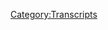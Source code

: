 {{DEFAULTSORT:
    #_TRANSCRIPT_0103:January 17, 2016
}}{{Transcript
    | title         = [[103: January 17, 2016]]
    | caption       = [https://knowledgefight.libsyn.com/knowledge-fight-january-17-2016 Listen to this episode on Libsyn]
    | episodeNumber = [[103: January 17, 2016|103]]
    | length        = 01:38:48
}}

{{MessageBox
    | header     = Warning: Bot Generated Content
    | text       = This transcript was automatically generated by transcription software and likely contains many mistakes and misattributions. Please check the audio for definitive quotes, attribution, and context.
    | image      = N3yvass4myg91.webp
    | imagewidth = 50px
    | id         = warning
}}

{{TranscriptBlock
    | name      = Unknown Speaker
    | timestamp = 00:00:00.000
    | text      = Andy in Kansas, you're on the air, thanks for holding.
}}

{{TranscriptBlock
    | name      = Unknown Speaker
    | timestamp = 00:00:04.500
    | text      = Hello Alex, I'm a first time caller, I'm a huge fan, I love your work.
}}

{{TranscriptBlock
    | name      = Unknown Speaker
    | timestamp = 00:00:07.500
    | text      = I love you.
}}

{{TranscriptBlock
    | name      = Unknown Speaker
    | timestamp = 00:00:08.000
    | text      = Hey everybody, welcome back to Knowledge Fight, I'm Dan.
}}

{{TranscriptBlock
    | name      = Unknown Speaker
    | timestamp = 00:00:10.500
    | text      = I'm Jordan!
}}

{{TranscriptBlock
    | name      = Unknown Speaker
    | timestamp = 00:00:11.000
    | text      = We are a couple dudes, like to sit around, drink novelty beverages, and talk a little bit about Alex Jones.
}}

{{TranscriptBlock
    | name      = Unknown Speaker
    | timestamp = 00:00:16.000
    | text      = Today we're drinking nice, uh, sparkling water.
}}

{{TranscriptBlock
    | name      = Unknown Speaker
    | timestamp = 00:00:19.000
    | text      = That seems to be a go-to, to a certain extent.
}}

{{TranscriptBlock
    | name      = Unknown Speaker
    | timestamp = 00:00:21.500
    | text      = I, well, and we-
}}

{{TranscriptBlock
    | name      = Unknown Speaker
    | timestamp = 00:00:22.500
    | text      = They're cheap, they're tasty.
}}

{{TranscriptBlock
    | name      = Unknown Speaker
    | timestamp = 00:00:23.500
    | text      = We did plenty of drinking last night, so maybe, maybe no, uh, no drinks today.
}}

{{TranscriptBlock
    | name      = Unknown Speaker
    | timestamp = 00:00:28.500
    | text      = We went out to a shit, couple shit bars.
}}

{{TranscriptBlock
    | name      = Unknown Speaker
    | timestamp = 00:00:31.000
    | text      = We went out to, I think, three or four shit bars.
}}

{{TranscriptBlock
    | name      = Unknown Speaker
    | timestamp = 00:00:33.500
    | text      = Yeah.
}}

{{TranscriptBlock
    | name      = Unknown Speaker
    | timestamp = 00:00:34.000
    | text      = Yeah.
}}

{{TranscriptBlock
    | name      = Unknown Speaker
    | timestamp = 00:00:34.500
    | text      = Mmm.
}}

{{TranscriptBlock
    | name      = Unknown Speaker
    | timestamp = 00:00:35.000
    | text      = It was not great.
}}

{{TranscriptBlock
    | name      = Unknown Speaker
    | timestamp = 00:00:35.500
    | text      = No.
}}

{{TranscriptBlock
    | name      = Unknown Speaker
    | timestamp = 00:00:36.000
    | text      = And I know nothing about Alex Jones.
}}

{{TranscriptBlock
    | name      = Unknown Speaker
    | timestamp = 00:00:38.000
    | text      = That's the premise of the show, I know a lot about him, you don't know anything about him, and we try and, uh, work through his, uh, weirdness.
}}

{{TranscriptBlock
    | name      = Unknown Speaker
    | timestamp = 00:00:43.000
    | text      = Absolutely.
}}

{{TranscriptBlock
    | name      = Unknown Speaker
    | timestamp = 00:00:44.000
    | text      = Uh, just if anyone's keeping track, we did play a game of Scrabble last night out at the bar, but it was non-canonical.
}}

{{TranscriptBlock
    | name      = Unknown Speaker
    | timestamp = 00:00:49.000
    | text      = No, it did not count.
}}

{{TranscriptBlock
    | name      = Unknown Speaker
    | timestamp = 00:00:50.500
    | text      = It was non-canonical.
}}

{{TranscriptBlock
    | name      = Unknown Speaker
    | timestamp = 00:00:52.000
    | text      = It was a bad Scrabble game from the jump.
}}

{{TranscriptBlock
    | name      = Unknown Speaker
    | timestamp = 00:00:54.000
    | text      = Cause we were furious that, uh, our food took maybe an hour and a half.
}}

{{TranscriptBlock
    | name      = Unknown Speaker
    | timestamp = 00:00:57.500
    | text      = Forever.
}}

{{TranscriptBlock
    | name      = Unknown Speaker
    | timestamp = 00:00:58.000
    | text      = Forever.
}}

{{TranscriptBlock
    | name      = Unknown Speaker
    | timestamp = 00:00:58.500
    | text      = Forever.
}}

{{TranscriptBlock
    | name      = Unknown Speaker
    | timestamp = 00:00:59.000
    | text      = Yeah.
}}

{{TranscriptBlock
    | name      = Unknown Speaker
    | timestamp = 00:00:59.500
    | text      = To make at this, uh, shit bar.
}}

{{TranscriptBlock
    | name      = Unknown Speaker
    | timestamp = 00:01:00.500
    | text      = Yeah.
}}

{{TranscriptBlock
    | name      = Unknown Speaker
    | timestamp = 00:01:01.000
    | text      = And it's not like we got complicated food, we got, you put it in a fryer and then hand it to us.
}}

{{TranscriptBlock
    | name      = Unknown Speaker
    | timestamp = 00:01:06.000
    | text      = Mox sticks.
}}

{{TranscriptBlock
    | name      = Unknown Speaker
    | timestamp = 00:01:07.000
    | text      = Yeah.
}}

{{TranscriptBlock
    | name      = Unknown Speaker
    | timestamp = 00:01:07.500
    | text      = And fries.
}}

{{TranscriptBlock
    | name      = Unknown Speaker
    | timestamp = 00:01:08.000
    | text      = Fries.
}}

{{TranscriptBlock
    | name      = Unknown Speaker
    | timestamp = 00:01:08.500
    | text      = Yeah.
}}

{{TranscriptBlock
    | name      = Unknown Speaker
    | timestamp = 00:01:09.000
    | text      = Um, and also, I mean, we should have known.
}}

{{TranscriptBlock
    | name      = Unknown Speaker
    | timestamp = 00:01:10.500
    | text      = There was vomit, like, right outside the bar.
}}

{{TranscriptBlock
    | name      = Unknown Speaker
    | timestamp = 00:01:12.500
    | text      = That's true.
}}

{{TranscriptBlock
    | name      = Unknown Speaker
    | timestamp = 00:01:13.000
    | text      = We should have known, like, let's-
}}

{{TranscriptBlock
    | name      = Unknown Speaker
    | timestamp = 00:01:14.500
    | text      = It's partly on us.
}}

{{TranscriptBlock
    | name      = Unknown Speaker
    | timestamp = 00:01:15.500
    | text      = Hard pass on this bar.
}}

{{TranscriptBlock
    | name      = Unknown Speaker
    | timestamp = 00:01:16.500
    | text      = No.
}}

{{TranscriptBlock
    | name      = Unknown Speaker
    | timestamp = 00:01:17.000
    | text      = Um, but, anyway, we are here, uh, we are drinking, uh, fizzy water, uh, which is delicious, and we are thrilled to be back, uh, on this here Alex Jones broadcast.
}}

{{TranscriptBlock
    | name      = Unknown Speaker
    | timestamp = 00:01:26.500
    | text      = Yeah, it's been a while since we've recorded.
}}

{{TranscriptBlock
    | name      = Unknown Speaker
    | timestamp = 00:01:28.000
    | text      = Uh, yeah, it feels like forever.
}}

{{TranscriptBlock
    | name      = Unknown Speaker
    | timestamp = 00:01:29.500
    | text      = Oh, yeah.
}}

{{TranscriptBlock
    | name      = Unknown Speaker
    | timestamp = 00:01:30.500
    | text      = Um, I'd like to say a couple things really quick.
}}

{{TranscriptBlock
    | name      = Unknown Speaker
    | timestamp = 00:01:32.500
    | text      = First, um, I don't, I don't-
}}

{{TranscriptBlock
    | name      = Unknown Speaker
    | timestamp = 00:01:35.000
    | text      = Don't go to Parrot's Bar on, uh, Halstead.
}}

{{TranscriptBlock
    | name      = Unknown Speaker
    | timestamp = 00:01:37.000
    | text      = I was hoping you would keep it big.
}}

{{TranscriptBlock
    | name      = Unknown Speaker
    | timestamp = 00:01:38.500
    | text      = Hahahaha.
}}

{{TranscriptBlock
    | name      = Unknown Speaker
    | timestamp = 00:01:40.500
    | text      = I, I mentioned this last night, and it's one of those things that I really, really hate about bars, uh, some bars.
}}

{{TranscriptBlock
    | name      = Unknown Speaker
    | timestamp = 00:01:45.500
    | text      = They have, like, big open windows to the street.
}}

{{TranscriptBlock
    | name      = Unknown Speaker
    | timestamp = 00:01:48.500
    | text      = I think that some people of a certain persuasion-
}}

{{TranscriptBlock
    | name      = Unknown Speaker
    | timestamp = 00:01:52.500
    | text      = Assholes.
}}

{{TranscriptBlock
    | name      = Unknown Speaker
    | timestamp = 00:01:53.500
    | text      = Exactly. They have a performative aspect to their nights out.
}}

{{TranscriptBlock
    | name      = Unknown Speaker
    | timestamp = 00:01:57.500
    | text      = Where, like, it's the people who get really dressed up, and they want to be seen, and look like they're having fun, more than actually having fun.
}}

{{TranscriptBlock
    | name      = Unknown Speaker
    | timestamp = 00:02:05.500
    | text      = And there was a large group of people that were spending most of the time there at the pool table.
}}

{{TranscriptBlock
    | name      = Unknown Speaker
    | timestamp = 00:02:09.500
    | text      = You wanted to play pool.
}}

{{TranscriptBlock
    | name      = Unknown Speaker
    | timestamp = 00:02:10.500
    | text      = Right.
}}

{{TranscriptBlock
    | name      = Unknown Speaker
    | timestamp = 00:02:11.500
    | text      = And we couldn't because of them.
}}

{{TranscriptBlock
    | name      = Unknown Speaker
    | timestamp = 00:02:12.500
    | text      = And they were, like, doing, they were just over-hyping how much fun they were having.
}}

{{TranscriptBlock
    | name      = Unknown Speaker
    | timestamp = 00:02:16.500
    | text      = They were acting like they were in a Dave and Busters commercial.
}}

{{TranscriptBlock
    | name      = Unknown Speaker
    | timestamp = 00:02:19.500
    | text      = It was exactly that, and I know it's because there's a huge window to the street there.
}}

{{TranscriptBlock
    | name      = Unknown Speaker
    | timestamp = 00:02:23.500
    | text      = They knew that people could watch them having fun.
}}

{{TranscriptBlock
    | name      = Unknown Speaker
    | timestamp = 00:02:25.500
    | text      = Right.
}}

{{TranscriptBlock
    | name      = Unknown Speaker
    | timestamp = 00:02:26.500
    | text      = It was, it was pathetic.
}}

{{TranscriptBlock
    | name      = Unknown Speaker
    | timestamp = 00:02:27.500
    | text      = They might as well have been sponsored by the bar, like, hey, go hang out in this window, and everybody will be like, holy shit, this place is fun.
}}

{{TranscriptBlock
    | name      = Unknown Speaker
    | timestamp = 00:02:34.500
    | text      = And then you go into the bar and you're like, this is the saddest place in the world.
}}

{{TranscriptBlock
    | name      = Unknown Speaker
    | timestamp = 00:02:37.500
    | text      = I just want mozzarella sticks.
}}

{{TranscriptBlock
    | name      = Unknown Speaker
    | timestamp = 00:02:38.500
    | text      = I just want my fucking mozzarella sticks!
}}

{{TranscriptBlock
    | name      = Unknown Speaker
    | timestamp = 00:02:40.500
    | text      = And, I mean, my theory that these people were dicks, uh, was, like, very well established by when they came over, and, uh, a guy lectured you about low fives.
}}

{{TranscriptBlock
    | name      = Unknown Speaker
    | timestamp = 00:02:48.500
    | text      = Oh, yeah, that's right. Fuck, I forgot that.
}}

{{TranscriptBlock
    | name      = Unknown Speaker
    | timestamp = 00:02:52.500
    | text      = We were trying to just play Scrabble, mind our own business, wait for our food, and some guy came over and you gave your girlfriend a low five.
}}

{{TranscriptBlock
    | name      = Unknown Speaker
    | timestamp = 00:02:57.500
    | text      = Yeah.
}}

{{TranscriptBlock
    | name      = Unknown Speaker
    | timestamp = 00:02:58.500
    | text      = And he was like, nah, man.
}}

{{TranscriptBlock
    | name      = Unknown Speaker
    | timestamp = 00:02:59.500
    | text      = What, are you doing low fives in here? No, you give high fives.
}}

{{TranscriptBlock
    | name      = Unknown Speaker
    | timestamp = 00:03:01.500
    | text      = And it's like, oh, why are you still alive?
}}

{{TranscriptBlock
    | name      = Unknown Speaker
    | timestamp = 00:03:04.500
    | text      = Right, it's like, at what point do you think this is a friendship startup?
}}

{{TranscriptBlock
    | name      = Unknown Speaker
    | timestamp = 00:03:07.500
    | text      = Like, is that what's going on?
}}

{{TranscriptBlock
    | name      = Unknown Speaker
    | timestamp = 00:03:09.500
    | text      = Are you trying to be a dick, or do you think this is going to be an icebreaker?
}}

{{TranscriptBlock
    | name      = Unknown Speaker
    | timestamp = 00:03:13.500
    | text      = What's going, like, I don't understand that mentality in people.
}}

{{TranscriptBlock
    | name      = Unknown Speaker
    | timestamp = 00:03:15.500
    | text      = I fucking, I just don't get it.
}}

{{TranscriptBlock
    | name      = Unknown Speaker
    | timestamp = 00:03:17.500
    | text      = I don't connect with people.
}}

{{TranscriptBlock
    | name      = Unknown Speaker
    | timestamp = 00:03:19.500
    | text      = What would the ice, well, how would that break the ice?
}}

{{TranscriptBlock
    | name      = Unknown Speaker
    | timestamp = 00:03:22.500
    | text      = Just like, oh, low fives are bad? You sound like the most interesting man in the world.
}}

{{TranscriptBlock
    | name      = Unknown Speaker
    | timestamp = 00:03:27.500
    | text      = Let's talk to you.
}}

{{TranscriptBlock
    | name      = Unknown Speaker
    | timestamp = 00:03:28.500
    | text      = You must have read that in a book.
}}

{{TranscriptBlock
    | name      = Unknown Speaker
    | timestamp = 00:03:29.500
    | text      = Yeah.
}}

{{TranscriptBlock
    | name      = Unknown Speaker
    | timestamp = 00:03:30.500
    | text      = And that's why we took-
}}

{{TranscriptBlock
    | name      = Unknown Speaker
    | timestamp = 00:03:32.500
    | text      = Have you heard about the protocols of the Elders of Zion, sir?
}}

{{TranscriptBlock
    | name      = Unknown Speaker
    | timestamp = 00:03:34.500
    | text      = Oh, boy.
}}

{{TranscriptBlock
    | name      = Unknown Speaker
    | timestamp = 00:03:35.500
    | text      = We had very different approaches to dealing with this guy, too, because, like, you were kind of like, ah, you're an asshole.
}}

{{TranscriptBlock
    | name      = Unknown Speaker
    | timestamp = 00:03:41.500
    | text      = And my approach was, haha. Like, very over-the-top fake laughing.
}}

{{TranscriptBlock
    | name      = Unknown Speaker
    | timestamp = 00:03:48.500
    | text      = Yeah.
}}

{{TranscriptBlock
    | name      = Unknown Speaker
    | timestamp = 00:03:49.500
    | text      = And neither worked.
}}

{{TranscriptBlock
    | name      = Unknown Speaker
    | timestamp = 00:03:50.500
    | text      = I think it's fair to say if you've listened to our show, you understood the dynamic of how we reacted to it.
}}

{{TranscriptBlock
    | name      = Unknown Speaker
    | timestamp = 00:03:55.500
    | text      = Yeah, exactly.
}}

{{TranscriptBlock
    | name      = Unknown Speaker
    | timestamp = 00:03:56.500
    | text      = So those weren't the things I wanted to say.
}}

{{TranscriptBlock
    | name      = Unknown Speaker
    | timestamp = 00:03:58.500
    | text      = I wanted to say that on our Facebook page right now, and we started at the end of last week,
}}

{{TranscriptBlock
    | name      = Unknown Speaker
    | timestamp = 00:04:04.500
    | text      = we started to post a lot more blog content about Alex Jones in the immediate.
}}

{{TranscriptBlock
    | name      = Unknown Speaker
    | timestamp = 00:04:09.500
    | text      = So when I'm listening to the episodes, I'm cutting clips and writing up debunking articles about fucked up things he says in real time.
}}

{{TranscriptBlock
    | name      = Unknown Speaker
    | timestamp = 00:04:17.500
    | text      = Right.
}}

{{TranscriptBlock
    | name      = Unknown Speaker
    | timestamp = 00:04:18.500
    | text      = And I appreciate everybody who's liked them and shared them.
}}

{{TranscriptBlock
    | name      = Unknown Speaker
    | timestamp = 00:04:21.500
    | text      = But what I want to say is that if you are interested in the show, I would really appreciate it if you could go and share them.
}}

{{TranscriptBlock
    | name      = Unknown Speaker
    | timestamp = 00:04:28.500
    | text      = It makes such a big difference in terms of Facebook's algorithms.
}}

{{TranscriptBlock
    | name      = Unknown Speaker
    | timestamp = 00:04:31.500
    | text      = And it's not one of these Alex Jones things where they're censoring us.
}}

{{TranscriptBlock
    | name      = Unknown Speaker
    | timestamp = 00:04:34.500
    | text      = Right.
}}

{{TranscriptBlock
    | name      = Unknown Speaker
    | timestamp = 00:04:35.500
    | text      = It's just how it works.
}}

{{TranscriptBlock
    | name      = Unknown Speaker
    | timestamp = 00:04:36.500
    | text      = If you have like a fan page or whatever, your content doesn't get pushed to all your fans unless you pay for it.
}}

{{TranscriptBlock
    | name      = Unknown Speaker
    | timestamp = 00:04:42.500
    | text      = But you can organically get around that through like three or four or five people sharing things.
}}

{{TranscriptBlock
    | name      = Unknown Speaker
    | timestamp = 00:04:47.500
    | text      = The ball starts rolling.
}}

{{TranscriptBlock
    | name      = Unknown Speaker
    | timestamp = 00:04:49.500
    | text      = It gets shown to a wider range of people.
}}

{{TranscriptBlock
    | name      = Unknown Speaker
    | timestamp = 00:04:51.500
    | text      = And that would be a massive help in terms of getting the word out about things that we think are important about Alex Jones.
}}

{{TranscriptBlock
    | name      = Unknown Speaker
    | timestamp = 00:04:57.500
    | text      = So if you could do that, I appreciate it.
}}

{{TranscriptBlock
    | name      = Unknown Speaker
    | timestamp = 00:04:59.500
    | text      = But at the same time, if you don't want to, don't do it because I understand what it's like.
}}

{{TranscriptBlock
    | name      = Unknown Speaker
    | timestamp = 00:05:03.500
    | text      = I don't want to share a bunch of stuff on my page.
}}

{{TranscriptBlock
    | name      = Unknown Speaker
    | timestamp = 00:05:05.500
    | text      = I don't want my page getting cluttered up with a bunch of crazy people talking about Alex Jones.
}}

{{TranscriptBlock
    | name      = Unknown Speaker
    | timestamp = 00:05:09.500
    | text      = And if that's where you're at, I understand.
}}

{{TranscriptBlock
    | name      = Unknown Speaker
    | timestamp = 00:05:12.500
    | text      = And frankly, if that's not where you're at, who are you?
}}

{{TranscriptBlock
    | name      = Unknown Speaker
    | timestamp = 00:05:15.500
    | text      = What's going on?
}}

{{TranscriptBlock
    | name      = Unknown Speaker
    | timestamp = 00:05:16.500
    | text      = Are you OK?
}}

{{TranscriptBlock
    | name      = Unknown Speaker
    | timestamp = 00:05:18.500
    | text      = Do you need to call us?
}}

{{TranscriptBlock
    | name      = Unknown Speaker
    | timestamp = 00:05:20.500
    | text      = I feel like you're talking to me now.
}}

{{TranscriptBlock
    | name      = Unknown Speaker
    | timestamp = 00:05:22.500
    | text      = I was trying to stealthily do that.
}}

{{TranscriptBlock
    | name      = Unknown Speaker
    | timestamp = 00:05:25.500
    | text      = That's fair.
}}

{{TranscriptBlock
    | name      = Unknown Speaker
    | timestamp = 00:05:26.500
    | text      = So I appreciate that.
}}

{{TranscriptBlock
    | name      = Unknown Speaker
    | timestamp = 00:05:27.500
    | text      = That would be wonderful.
}}

{{TranscriptBlock
    | name      = Unknown Speaker
    | timestamp = 00:05:29.500
    | text      = Anyway, let's get on to it.
}}

{{TranscriptBlock
    | name      = Unknown Speaker
    | timestamp = 00:05:31.500
    | text      = Let's get down to business.
}}

{{TranscriptBlock
    | name      = Unknown Speaker
    | timestamp = 00:05:33.500
    | text      = You said there were a few things you wanted to talk about.
}}

{{TranscriptBlock
    | name      = Unknown Speaker
    | timestamp = 00:05:35.500
    | text      = I think it was the...
}}

{{TranscriptBlock
    | name      = Unknown Speaker
    | timestamp = 00:05:36.500
    | text      = I think that was just one.
}}

{{TranscriptBlock
    | name      = Unknown Speaker
    | timestamp = 00:05:37.500
    | text      = No, because it was a compound thing.
}}

{{TranscriptBlock
    | name      = Unknown Speaker
    | timestamp = 00:05:39.500
    | text      = It was the, if you want to share the stuff, please do.
}}

{{TranscriptBlock
    | name      = Unknown Speaker
    | timestamp = 00:05:41.500
    | text      = And also the second thing was, if you don't want to, I totally understand.
}}

{{TranscriptBlock
    | name      = Unknown Speaker
    | timestamp = 00:05:44.500
    | text      = That doesn't count as two things.
}}

{{TranscriptBlock
    | name      = Unknown Speaker
    | timestamp = 00:05:45.500
    | text      = I think it does.
}}

{{TranscriptBlock
    | name      = Unknown Speaker
    | timestamp = 00:05:46.500
    | text      = I disagree.
}}

{{TranscriptBlock
    | name      = Unknown Speaker
    | timestamp = 00:05:47.500
    | text      = In my head, it's very separate things.
}}

{{TranscriptBlock
    | name      = Unknown Speaker
    | timestamp = 00:05:48.500
    | text      = All right.
}}

{{TranscriptBlock
    | name      = Unknown Speaker
    | timestamp = 00:05:49.500
    | text      = All right.
}}

{{TranscriptBlock
    | name      = Unknown Speaker
    | timestamp = 00:05:50.500
    | text      = Anyways, don't go to Parrot's Bar on Halstead and Clark.
}}

{{TranscriptBlock
    | name      = Unknown Speaker
    | timestamp = 00:05:51.500
    | text      = That's the third thing I want to think about.
}}

{{TranscriptBlock
    | name      = Unknown Speaker
    | timestamp = 00:05:52.500
    | text      = Oh no, the other thing is I wanted to give a shout out to our new policy wonk.
}}

{{TranscriptBlock
    | name      = Unknown Speaker
    | timestamp = 00:05:55.500
    | text      = We got a new donation.
}}

{{TranscriptBlock
    | name      = Unknown Speaker
    | timestamp = 00:05:56.500
    | text      = Oh shit, we got a new policy wonk?
}}

{{TranscriptBlock
    | name      = Unknown Speaker
    | timestamp = 00:05:58.500
    | text      = We did, so I'd like to give this one out to you.
}}

{{TranscriptBlock
    | name      = Unknown Speaker
    | timestamp = 00:06:00.500
    | text      = What's going on out there, Ryan?
}}

{{TranscriptBlock
    | name      = Unknown Speaker
    | timestamp = 00:06:03.500
    | text      = I'm a policy wonk.
}}

{{TranscriptBlock
    | name      = Unknown Speaker
    | timestamp = 00:06:04.500
    | text      = Thank you so much for joining up with the team.
}}

{{TranscriptBlock
    | name      = Unknown Speaker
    | timestamp = 00:06:05.500
    | text      = Absolutely.
}}

{{TranscriptBlock
    | name      = Unknown Speaker
    | timestamp = 00:06:06.500
    | text      = And if you're Paul Ryan, go fuck yourself.
}}

{{TranscriptBlock
    | name      = Unknown Speaker
    | timestamp = 00:06:08.500
    | text      = I don't think he would call himself Ryan.
}}

{{TranscriptBlock
    | name      = Unknown Speaker
    | timestamp = 00:06:10.500
    | text      = I don't know.
}}

{{TranscriptBlock
    | name      = Unknown Speaker
    | timestamp = 00:06:11.500
    | text      = You know, after you find out that Kevin Durant had multiple Twitter accounts to fucking attack
}}

{{TranscriptBlock
    | name      = Unknown Speaker
    | timestamp = 00:06:16.500
    | text      = people who made fun of his, who knows?
}}

{{TranscriptBlock
    | name      = Unknown Speaker
    | timestamp = 00:06:19.500
    | text      = Anything is possible.
}}

{{TranscriptBlock
    | name      = Unknown Speaker
    | timestamp = 00:06:20.500
    | text      = What if Paul Ryan is a self-hating Republican?
}}

{{TranscriptBlock
    | name      = Unknown Speaker
    | timestamp = 00:06:23.500
    | text      = I'm certain he is.
}}

{{TranscriptBlock
    | name      = Unknown Speaker
    | timestamp = 00:06:24.500
    | text      = Yeah, that's true.
}}

{{TranscriptBlock
    | name      = Unknown Speaker
    | timestamp = 00:06:25.500
    | text      = That's true.
}}

{{TranscriptBlock
    | name      = Unknown Speaker
    | timestamp = 00:06:26.500
    | text      = So if you want to become a policy wonk, you can do that by going to our website, knowledgefight.com,
}}

{{TranscriptBlock
    | name      = Unknown Speaker
    | timestamp = 00:06:29.500
    | text      = clicking the support the show button.
}}

{{TranscriptBlock
    | name      = Unknown Speaker
    | timestamp = 00:06:31.500
    | text      = Now we've done all kinds of business here with the top five minutes of the show.
}}

{{TranscriptBlock
    | name      = Unknown Speaker
    | timestamp = 00:06:34.500
    | text      = And thank you very much, Ryan.
}}

{{TranscriptBlock
    | name      = Unknown Speaker
    | timestamp = 00:06:35.500
    | text      = Yes, thank you.
}}

{{TranscriptBlock
    | name      = Unknown Speaker
    | timestamp = 00:06:36.500
    | text      = We appreciate it.
}}

{{TranscriptBlock
    | name      = Unknown Speaker
    | timestamp = 00:06:37.500
    | text      = Keeps the lights on.
}}

{{TranscriptBlock
    | name      = Unknown Speaker
    | timestamp = 00:06:39.500
    | text      = Low five.
}}

{{TranscriptBlock
    | name      = Unknown Speaker
    | timestamp = 00:06:45.500
    | text      = Not in my house, goddammit.
}}

{{TranscriptBlock
    | name      = Unknown Speaker
    | timestamp = 00:06:47.500
    | text      = So this is my house, first of all.
}}

{{TranscriptBlock
    | name      = Unknown Speaker
    | timestamp = 00:06:49.500
    | text      = Then yes, sir, I will give you a low five.
}}

{{TranscriptBlock
    | name      = Unknown Speaker
    | timestamp = 00:06:51.500
    | text      = I'd like to propose a metaphorical high five for the fact that today we are back in the past.
}}

{{TranscriptBlock
    | name      = Unknown Speaker
    | timestamp = 00:06:56.500
    | text      = Oh, thank God.
}}

{{TranscriptBlock
    | name      = Unknown Speaker
    | timestamp = 00:06:57.500
    | text      = The most recent shows of Alex's have not been fun and not really all that interesting because
}}

{{TranscriptBlock
    | name      = Unknown Speaker
    | timestamp = 00:07:03.500
    | text      = he's mostly just going hard at Al Franken.
}}

{{TranscriptBlock
    | name      = Unknown Speaker
    | timestamp = 00:07:05.500
    | text      = And quite frankly, I don't disagree.
}}

{{TranscriptBlock
    | name      = Unknown Speaker
    | timestamp = 00:07:08.500
    | text      = No, I'm fine with it.
}}

{{TranscriptBlock
    | name      = Unknown Speaker
    | timestamp = 00:07:09.500
    | text      = Yeah.
}}

{{TranscriptBlock
    | name      = Unknown Speaker
    | timestamp = 00:07:10.500
    | text      = If Al Franken's assaulting people, then absolutely he should step down.
}}

{{TranscriptBlock
    | name      = Unknown Speaker
    | timestamp = 00:07:13.500
    | text      = And I don't think he gets a pass in any way.
}}

{{TranscriptBlock
    | name      = Unknown Speaker
    | timestamp = 00:07:15.500
    | text      = Alex is presenting it as like, these liberals won't call their own to task.
}}

{{TranscriptBlock
    | name      = Unknown Speaker
    | timestamp = 00:07:19.500
    | text      = I'm like, fuck off.
}}

{{TranscriptBlock
    | name      = Unknown Speaker
    | timestamp = 00:07:20.500
    | text      = Everyone hates Lena Dunham.
}}

{{TranscriptBlock
    | name      = Unknown Speaker
    | timestamp = 00:07:21.500
    | text      = Everybody is mad at Al Franken.
}}

{{TranscriptBlock
    | name      = Unknown Speaker
    | timestamp = 00:07:23.500
    | text      = Yeah, and they're mad at him in a much more complicated way than Republicans seem possible
}}

{{TranscriptBlock
    | name      = Unknown Speaker
    | timestamp = 00:07:28.500
    | text      = of achieving disappointment.
}}

{{TranscriptBlock
    | name      = Unknown Speaker
    | timestamp = 00:07:31.500
    | text      = And you sorry, you fucked up.
}}

{{TranscriptBlock
    | name      = Unknown Speaker
    | timestamp = 00:07:33.500
    | text      = You got to go.
}}

{{TranscriptBlock
    | name      = Unknown Speaker
    | timestamp = 00:07:34.500
    | text      = Right.
}}

{{TranscriptBlock
    | name      = Unknown Speaker
    | timestamp = 00:07:35.500
    | text      = But the disappointment of like you had done some good things in the Senate.
}}

{{TranscriptBlock
    | name      = Unknown Speaker
    | timestamp = 00:07:37.500
    | text      = You seemed like you were you know, he's real sharp in a lot of categories in terms of grilling
}}

{{TranscriptBlock
    | name      = Unknown Speaker
    | timestamp = 00:07:42.500
    | text      = people about climate change.
}}

{{TranscriptBlock
    | name      = Unknown Speaker
    | timestamp = 00:07:44.500
    | text      = He's been very publicly helpful towards the cause of towards just women.
}}

{{TranscriptBlock
    | name      = Unknown Speaker
    | timestamp = 00:07:50.500
    | text      = That's unfortunate, but the reality is the reality of people on the left are dealing
}}

{{TranscriptBlock
    | name      = Unknown Speaker
    | timestamp = 00:07:53.500
    | text      = with reality.
}}

{{TranscriptBlock
    | name      = Unknown Speaker
    | timestamp = 00:07:54.500
    | text      = Right.
}}

{{TranscriptBlock
    | name      = Unknown Speaker
    | timestamp = 00:07:55.500
    | text      = Maybe what we should do is never give men any sort of power because chances are they're
}}

{{TranscriptBlock
    | name      = Unknown Speaker
    | timestamp = 00:07:59.500
    | text      = going to abuse it or especially towards women.
}}

{{TranscriptBlock
    | name      = Unknown Speaker
    | timestamp = 00:08:02.500
    | text      = Extreme vetting.
}}

{{TranscriptBlock
    | name      = Unknown Speaker
    | timestamp = 00:08:04.500
    | text      = Perhaps.
}}

{{TranscriptBlock
    | name      = Unknown Speaker
    | timestamp = 00:08:05.500
    | text      = I don't know.
}}

{{TranscriptBlock
    | name      = Unknown Speaker
    | timestamp = 00:08:06.500
    | text      = It's super complicated.
}}

{{TranscriptBlock
    | name      = Unknown Speaker
    | timestamp = 00:08:07.500
    | text      = The way Alex is dealing with it isn't based in reality.
}}

{{TranscriptBlock
    | name      = Unknown Speaker
    | timestamp = 00:08:10.500
    | text      = And it's just trying to score points.
}}

{{TranscriptBlock
    | name      = Unknown Speaker
    | timestamp = 00:08:12.500
    | text      = And the whole time he's just talking with all these people about like about Roy Moore
}}

{{TranscriptBlock
    | name      = Unknown Speaker
    | timestamp = 00:08:17.500
    | text      = and his whole perspective is it's weird.
}}

{{TranscriptBlock
    | name      = Unknown Speaker
    | timestamp = 00:08:21.500
    | text      = What?
}}

{{TranscriptBlock
    | name      = Unknown Speaker
    | timestamp = 00:08:22.500
    | text      = It's like no, no, no, no, no, no.
}}

{{TranscriptBlock
    | name      = Unknown Speaker
    | timestamp = 00:08:27.500
    | text      = Now is not the time to talk about age of consent laws.
}}

{{TranscriptBlock
    | name      = Unknown Speaker
    | timestamp = 00:08:30.500
    | text      = First off.
}}

{{TranscriptBlock
    | name      = Unknown Speaker
    | timestamp = 00:08:31.500
    | text      = Well, second, he absolutely raped a girl.
}}

{{TranscriptBlock
    | name      = Unknown Speaker
    | timestamp = 00:08:34.500
    | text      = You know it and I know it.
}}

{{TranscriptBlock
    | name      = Unknown Speaker
    | timestamp = 00:08:35.500
    | text      = That happened.
}}

{{TranscriptBlock
    | name      = Unknown Speaker
    | timestamp = 00:08:36.500
    | text      = Well, there was that accuser who came out and said that he basically like grabbed her
}}

{{TranscriptBlock
    | name      = Unknown Speaker
    | timestamp = 00:08:40.500
    | text      = head through to his crotch after driving her to a darkened part of a parking lot.
}}

{{TranscriptBlock
    | name      = Unknown Speaker
    | timestamp = 00:08:45.500
    | text      = Yeah.
}}

{{TranscriptBlock
    | name      = Unknown Speaker
    | timestamp = 00:08:46.500
    | text      = Which is weird.
}}

{{TranscriptBlock
    | name      = Unknown Speaker
    | timestamp = 00:08:47.500
    | text      = No.
}}

{{TranscriptBlock
    | name      = Unknown Speaker
    | timestamp = 00:08:48.500
    | text      = That's criminal.
}}

{{TranscriptBlock
    | name      = Unknown Speaker
    | timestamp = 00:08:49.500
    | text      = That's a crime.
}}

{{TranscriptBlock
    | name      = Unknown Speaker
    | timestamp = 00:08:50.500
    | text      = Yeah.
}}

{{TranscriptBlock
    | name      = Unknown Speaker
    | timestamp = 00:08:51.500
    | text      = And so.
}}

{{TranscriptBlock
    | name      = Unknown Speaker
    | timestamp = 00:08:52.500
    | text      = It's a weird crime.
}}

{{TranscriptBlock
    | name      = Unknown Speaker
    | timestamp = 00:08:53.500
    | text      = Maybe.
}}

{{TranscriptBlock
    | name      = Unknown Speaker
    | timestamp = 00:08:54.500
    | text      = I might give you that one.
}}

{{TranscriptBlock
    | name      = Unknown Speaker
    | timestamp = 00:08:55.500
    | text      = Yeah.
}}

{{TranscriptBlock
    | name      = Unknown Speaker
    | timestamp = 00:08:56.500
    | text      = It's possible that you could take credit for that.
}}

{{TranscriptBlock
    | name      = Unknown Speaker
    | timestamp = 00:08:58.500
    | text      = Anyway, I do have one thing I wanted to play.
}}

{{TranscriptBlock
    | name      = Unknown Speaker
    | timestamp = 00:09:00.500
    | text      = This is sort of an out of context drop.
}}

{{TranscriptBlock
    | name      = Unknown Speaker
    | timestamp = 00:09:02.500
    | text      = OK.
}}

{{TranscriptBlock
    | name      = Unknown Speaker
    | timestamp = 00:09:03.500
    | text      = This is from the November 16th show.
}}

{{TranscriptBlock
    | name      = Unknown Speaker
    | timestamp = 00:09:05.500
    | text      = So this is from the present.
}}

{{TranscriptBlock
    | name      = Unknown Speaker
    | timestamp = 00:09:07.500
    | text      = And it's Alex trying to score points about his sexual tastes.
}}

{{TranscriptBlock
    | name      = Unknown Speaker
    | timestamp = 00:09:13.500
    | text      = No.
}}

{{TranscriptBlock
    | name      = Unknown Speaker
    | timestamp = 00:09:14.500
    | text      = No.
}}

{{TranscriptBlock
    | name      = Unknown Speaker
    | timestamp = 00:09:15.500
    | text      = It's interesting.
}}

{{TranscriptBlock
    | name      = Unknown Speaker
    | timestamp = 00:09:16.500
    | text      = No.
}}

{{TranscriptBlock
    | name      = Unknown Speaker
    | timestamp = 00:09:17.500
    | text      = Porn.
}}

{{TranscriptBlock
    | name      = Unknown Speaker
    | timestamp = 00:09:18.500
    | text      = Take porn.
}}

{{TranscriptBlock
    | name      = Unknown Speaker
    | timestamp = 00:09:19.500
    | text      = I will.
}}

{{TranscriptBlock
    | name      = Unknown Speaker
    | timestamp = 00:09:20.500
    | text      = I can't even watch it anymore.
}}

{{TranscriptBlock
    | name      = Unknown Speaker
    | timestamp = 00:09:21.500
    | text      = And I'm not going to sit up here with our audience and be fake and say I've never seen
}}

{{TranscriptBlock
    | name      = Unknown Speaker
    | timestamp = 00:09:25.500
    | text      = porn.
}}

{{TranscriptBlock
    | name      = Unknown Speaker
    | timestamp = 00:09:26.500
    | text      = I literally.
}}

{{TranscriptBlock
    | name      = Unknown Speaker
    | timestamp = 00:09:27.500
    | text      = OK.
}}

{{TranscriptBlock
    | name      = Unknown Speaker
    | timestamp = 00:09:28.500
    | text      = You know what I like?
}}

{{TranscriptBlock
    | name      = Unknown Speaker
    | timestamp = 00:09:29.500
    | text      = Oh, no.
}}

{{TranscriptBlock
    | name      = Unknown Speaker
    | timestamp = 00:09:30.500
    | text      = I like typing in pinup girls from the 50s and I'll just sit there for like an hour on
}}

{{TranscriptBlock
    | name      = Unknown Speaker
    | timestamp = 00:09:36.500
    | text      = my computer looking at women as pinup girls.
}}

{{TranscriptBlock
    | name      = Unknown Speaker
    | timestamp = 00:09:39.500
    | text      = Now that's weird.
}}

{{TranscriptBlock
    | name      = Unknown Speaker
    | timestamp = 00:09:40.500
    | text      = Or like a waitress in a cute skirt and cute outfit, like a woman cute and happy.
}}

{{TranscriptBlock
    | name      = Unknown Speaker
    | timestamp = 00:09:45.299
    | text      = That's what I like.
}}

{{TranscriptBlock
    | name      = Unknown Speaker
    | timestamp = 00:09:46.580
    | text      = That's really weird.
}}

{{TranscriptBlock
    | name      = Unknown Speaker
    | timestamp = 00:09:47.820
    | text      = That's I mean, there's a lot of things to unpack there.
}}

{{TranscriptBlock
    | name      = Unknown Speaker
    | timestamp = 00:09:51.500
    | text      = Yeah.
}}

{{TranscriptBlock
    | name      = Unknown Speaker
    | timestamp = 00:09:52.500
    | text      = I trust someone who likes hardcore porn way more than who stares at pinups for hours.
}}

{{TranscriptBlock
    | name      = Unknown Speaker
    | timestamp = 00:09:57.019
    | text      = Right.
}}

{{TranscriptBlock
    | name      = Unknown Speaker
    | timestamp = 00:09:58.019
    | text      = Because he's talking about it in a sexual context.
}}

{{TranscriptBlock
    | name      = Unknown Speaker
    | timestamp = 00:09:59.019
    | text      = Yeah, of course.
}}

{{TranscriptBlock
    | name      = Unknown Speaker
    | timestamp = 00:10:00.019
    | text      = And like, let's let's be clear.
}}

{{TranscriptBlock
    | name      = Unknown Speaker
    | timestamp = 00:10:03.100
    | text      = The like the fetishizing of pinup girls and that sort of aesthetic often is.
}}

{{TranscriptBlock
    | name      = Unknown Speaker
    | timestamp = 00:10:11.220
    | text      = Maybe a fetishization of like women without power.
}}

{{TranscriptBlock
    | name      = Unknown Speaker
    | timestamp = 00:10:14.419
    | text      = Yeah, like an era, an era where women were very subservient and submissive.
}}

{{TranscriptBlock
    | name      = Unknown Speaker
    | timestamp = 00:10:19.100
    | text      = Right.
}}

{{TranscriptBlock
    | name      = Unknown Speaker
    | timestamp = 00:10:20.100
    | text      = And I think there's some weird elements there.
}}

{{TranscriptBlock
    | name      = Unknown Speaker
    | timestamp = 00:10:22.019
    | text      = And the idea that you'd be sitting there for an hour just like, ah, look at that.
}}

{{TranscriptBlock
    | name      = Unknown Speaker
    | timestamp = 00:10:27.740
    | text      = It's like it's it's very much an uncomplicated like I like women who cannot talk back, who
}}

{{TranscriptBlock
    | name      = Unknown Speaker
    | timestamp = 00:10:34.659
    | text      = only smile and who are never, ever mad at me.
}}

{{TranscriptBlock
    | name      = Unknown Speaker
    | timestamp = 00:10:37.500
    | text      = You ever fuck a mannequin?
}}

{{TranscriptBlock
    | name      = Unknown Speaker
    | timestamp = 00:10:38.899
    | text      = Yeah.
}}

{{TranscriptBlock
    | name      = Unknown Speaker
    | timestamp = 00:10:39.899
    | text      = Have you ever fucked a mannequin?
}}

{{TranscriptBlock
    | name      = Unknown Speaker
    | timestamp = 00:10:40.899
    | text      = I've not.
}}

{{TranscriptBlock
    | name      = Unknown Speaker
    | timestamp = 00:10:41.899
    | text      = I'm fine with fucking a mannequin leg.
}}

{{TranscriptBlock
    | name      = Unknown Speaker
    | timestamp = 00:10:42.899
    | text      = I've not.
}}

{{TranscriptBlock
    | name      = Unknown Speaker
    | timestamp = 00:10:43.899
    | text      = I've also not had a blow up doll or as my right.
}}

{{TranscriptBlock
    | name      = Unknown Speaker
    | timestamp = 00:10:48.820
    | text      = My friend Sal from Columbia, Missouri, would say, a blow up fuck doll.
}}

{{TranscriptBlock
    | name      = Unknown Speaker
    | timestamp = 00:10:54.259
    | text      = He's the guy who owned the bar I used to do my comedy show at one one night.
}}

{{TranscriptBlock
    | name      = Unknown Speaker
    | timestamp = 00:10:57.740
    | text      = He decided he was going to do a set and like, fuck, you know, he's great.
}}

{{TranscriptBlock
    | name      = Unknown Speaker
    | timestamp = 00:11:02.500
    | text      = He's a hilarious, like former New Jersey pipe fitter.
}}

{{TranscriptBlock
    | name      = Unknown Speaker
    | timestamp = 00:11:06.240
    | text      = He's an awesome guy.
}}

{{TranscriptBlock
    | name      = Unknown Speaker
    | timestamp = 00:11:07.240
    | text      = All right.
}}

{{TranscriptBlock
    | name      = Unknown Speaker
    | timestamp = 00:11:08.240
    | text      = Now I'm back on board.
}}

{{TranscriptBlock
    | name      = Unknown Speaker
    | timestamp = 00:11:09.240
    | text      = So he called himself the wolf man sack.
}}

{{TranscriptBlock
    | name      = Unknown Speaker
    | timestamp = 00:11:10.840
    | text      = Now I'm super on board with his character.
}}

{{TranscriptBlock
    | name      = Unknown Speaker
    | timestamp = 00:11:13.059
    | text      = I want a million of him.
}}

{{TranscriptBlock
    | name      = Unknown Speaker
    | timestamp = 00:11:14.860
    | text      = And so he gets on stage and he's like, Hey, you know why you ever have one of these blow
}}

{{TranscriptBlock
    | name      = Unknown Speaker
    | timestamp = 00:11:19.019
    | text      = up fuck dolls?
}}

{{TranscriptBlock
    | name      = Unknown Speaker
    | timestamp = 00:11:21.259
    | text      = His set is just maybe 10 minutes of him saying blow up repeatedly like, I love it.
}}

{{TranscriptBlock
    | name      = Unknown Speaker
    | timestamp = 00:11:26.940
    | text      = Like that's, that's always the best part.
}}

{{TranscriptBlock
    | name      = Unknown Speaker
    | timestamp = 00:11:29.100
    | text      = That's the best part of any kind of open mic is look, people who are working on jokes.
}}

{{TranscriptBlock
    | name      = Unknown Speaker
    | timestamp = 00:11:34.019
    | text      = Fine.
}}

{{TranscriptBlock
    | name      = Unknown Speaker
    | timestamp = 00:11:35.019
    | text      = I'm happy for you.
}}

{{TranscriptBlock
    | name      = Unknown Speaker
    | timestamp = 00:11:36.019
    | text      = Yeah.
}}

{{TranscriptBlock
    | name      = Unknown Speaker
    | timestamp = 00:11:37.019
    | text      = Lunatics.
}}

{{TranscriptBlock
    | name      = Unknown Speaker
    | timestamp = 00:11:38.019
    | text      = Now I'm, now I'm excited.
}}

{{TranscriptBlock
    | name      = Unknown Speaker
    | timestamp = 00:11:39.019
    | text      = He's the good kind of lunatic to be fair in all fairness, we ran into some of the other
}}

{{TranscriptBlock
    | name      = Unknown Speaker
    | timestamp = 00:11:42.740
    | text      = sorts and they don't deserve to be discussed.
}}

{{TranscriptBlock
    | name      = Unknown Speaker
    | timestamp = 00:11:44.580
    | text      = Nah.
}}

{{TranscriptBlock
    | name      = Unknown Speaker
    | timestamp = 00:11:45.580
    | text      = So let's, let's move back into 2016 Jordan.
}}

{{TranscriptBlock
    | name      = Unknown Speaker
    | timestamp = 00:11:48.179
    | text      = Yes.
}}

{{TranscriptBlock
    | name      = Unknown Speaker
    | timestamp = 00:11:49.179
    | text      = We're in January, 2016.
}}

{{TranscriptBlock
    | name      = Unknown Speaker
    | timestamp = 00:11:50.559
    | text      = We last left off, I believe on like the 11th or so.
}}

{{TranscriptBlock
    | name      = Unknown Speaker
    | timestamp = 00:11:54.740
    | text      = When last we left our hero.
}}

{{TranscriptBlock
    | name      = Unknown Speaker
    | timestamp = 00:11:58.340
    | text      = After the 11th, there's a string of boring fucking shows because Alex, it comes out that
}}

{{TranscriptBlock
    | name      = Unknown Speaker
    | timestamp = 00:12:03.980
    | text      = Chris Carter is rebooting the X files.
}}

{{TranscriptBlock
    | name      = Unknown Speaker
    | timestamp = 00:12:06.860
    | text      = Okay.
}}

{{TranscriptBlock
    | name      = Unknown Speaker
    | timestamp = 00:12:07.860
    | text      = He's restarting the X files and one of the characters, no, not the Vikings we're seeing
}}

{{TranscriptBlock
    | name      = Unknown Speaker
    | timestamp = 00:12:12.720
    | text      = receiver.
}}

{{TranscriptBlock
    | name      = Unknown Speaker
    | timestamp = 00:12:13.720
    | text      = Okay.
}}

{{TranscriptBlock
    | name      = Unknown Speaker
    | timestamp = 00:12:14.720
    | text      = The guy who actually, who created the X files.
}}

{{TranscriptBlock
    | name      = Unknown Speaker
    | timestamp = 00:12:15.720
    | text      = All right, all right.
}}

{{TranscriptBlock
    | name      = Unknown Speaker
    | timestamp = 00:12:16.720
    | text      = And one of the characters in the new X files was loosely based on Alex Jones.
}}

{{TranscriptBlock
    | name      = Unknown Speaker
    | timestamp = 00:12:19.820
    | text      = Yes.
}}

{{TranscriptBlock
    | name      = Unknown Speaker
    | timestamp = 00:12:20.820
    | text      = No, I recall that.
}}

{{TranscriptBlock
    | name      = Unknown Speaker
    | timestamp = 00:12:21.820
    | text      = He, he in an interview says that Alex Jones isn't what he would consider to be super right
}}

{{TranscriptBlock
    | name      = Unknown Speaker
    | timestamp = 00:12:27.620
    | text      = wing.
}}

{{TranscriptBlock
    | name      = Unknown Speaker
    | timestamp = 00:12:28.620
    | text      = He's more of a libertarian and Alex takes that to be a big positive.
}}

{{TranscriptBlock
    | name      = Unknown Speaker
    | timestamp = 00:12:32.220
    | text      = Of course.
}}

{{TranscriptBlock
    | name      = Unknown Speaker
    | timestamp = 00:12:33.220
    | text      = That's fair.
}}

{{TranscriptBlock
    | name      = Unknown Speaker
    | timestamp = 00:12:34.220
    | text      = That is what it is.
}}

{{TranscriptBlock
    | name      = Unknown Speaker
    | timestamp = 00:12:35.220
    | text      = You know, whatever.
}}

{{TranscriptBlock
    | name      = Unknown Speaker
    | timestamp = 00:12:36.220
    | text      = Yeah.
}}

{{TranscriptBlock
    | name      = Unknown Speaker
    | timestamp = 00:12:37.220
    | text      = But Alex for like...
}}

{{TranscriptBlock
    | name      = Unknown Speaker
    | timestamp = 00:12:38.220
    | text      = I think we would beg to differ, but okay.
}}

{{TranscriptBlock
    | name      = Unknown Speaker
    | timestamp = 00:12:40.740
    | text      = It doesn't matter to me really, you know, the categorization isn't the most important
}}

{{TranscriptBlock
    | name      = Unknown Speaker
    | timestamp = 00:12:44.620
    | text      = thing.
}}

{{TranscriptBlock
    | name      = Unknown Speaker
    | timestamp = 00:12:45.620
    | text      = Fair.
}}

{{TranscriptBlock
    | name      = Unknown Speaker
    | timestamp = 00:12:46.620
    | text      = But, um, he goes on for about two days talking about how the X files is the biggest show
}}

{{TranscriptBlock
    | name      = Unknown Speaker
    | timestamp = 00:12:49.460
    | text      = of all time.
}}

{{TranscriptBlock
    | name      = Unknown Speaker
    | timestamp = 00:12:50.460
    | text      = And even, even they know that Alex Jones is right about everything and that's why they're
}}

{{TranscriptBlock
    | name      = Unknown Speaker
    | timestamp = 00:12:55.659
    | text      = putting him in the show.
}}

{{TranscriptBlock
    | name      = Unknown Speaker
    | timestamp = 00:12:56.659
    | text      = Of course.
}}

{{TranscriptBlock
    | name      = Unknown Speaker
    | timestamp = 00:12:57.659
    | text      = And he's friends with Dean Haglund, one of the guys from the Lone Gunman.
}}

{{TranscriptBlock
    | name      = Unknown Speaker
    | timestamp = 00:13:00.539
    | text      = I take it he hasn't seen it.
}}

{{TranscriptBlock
    | name      = Unknown Speaker
    | timestamp = 00:13:02.220
    | text      = Uh, it didn't come out at this point.
}}

{{TranscriptBlock
    | name      = Unknown Speaker
    | timestamp = 00:13:04.419
    | text      = At this point in time.
}}

{{TranscriptBlock
    | name      = Unknown Speaker
    | timestamp = 00:13:05.419
    | text      = Yeah, exactly.
}}

{{TranscriptBlock
    | name      = Unknown Speaker
    | timestamp = 00:13:06.419
    | text      = It was still like in promotion or they had just, uh, maybe wrapped filming or something
}}

{{TranscriptBlock
    | name      = Unknown Speaker
    | timestamp = 00:13:09.740
    | text      = like that.
}}

{{TranscriptBlock
    | name      = Unknown Speaker
    | timestamp = 00:13:10.740
    | text      = Right.
}}

{{TranscriptBlock
    | name      = Unknown Speaker
    | timestamp = 00:13:11.740
    | text      = Um, but he, or maybe...
}}

{{TranscriptBlock
    | name      = Unknown Speaker
    | timestamp = 00:13:12.740
    | text      = Kumail hadn't even started on his, uh, interview.
}}

{{TranscriptBlock
    | name      = Unknown Speaker
    | timestamp = 00:13:13.740
    | text      = No, it's beginning of 2016, so I think it had like maybe was about to air or something
}}

{{TranscriptBlock
    | name      = Unknown Speaker
    | timestamp = 00:13:18.379
    | text      = like that.
}}

{{TranscriptBlock
    | name      = Unknown Speaker
    | timestamp = 00:13:19.379
    | text      = But, um, he goes on and on and on for like two days straight, just about how like the
}}

{{TranscriptBlock
    | name      = Unknown Speaker
    | timestamp = 00:13:23.379
    | text      = X Files loves me.
}}

{{TranscriptBlock
    | name      = Unknown Speaker
    | timestamp = 00:13:24.379
    | text      = Chris Carter's a patriot.
}}

{{TranscriptBlock
    | name      = Unknown Speaker
    | timestamp = 00:13:25.379
    | text      = We're going to get him on the show.
}}

{{TranscriptBlock
    | name      = Unknown Speaker
    | timestamp = 00:13:27.019
    | text      = Best show of all time.
}}

{{TranscriptBlock
    | name      = Unknown Speaker
    | timestamp = 00:13:28.019
    | text      = Uh, and then he talks about Dean Haglund, the guy from the Lone Gunman, the spinoff
}}

{{TranscriptBlock
    | name      = Unknown Speaker
    | timestamp = 00:13:32.539
    | text      = of the X Files.
}}

{{TranscriptBlock
    | name      = Unknown Speaker
    | timestamp = 00:13:33.539
    | text      = Okay.
}}

{{TranscriptBlock
    | name      = Unknown Speaker
    | timestamp = 00:13:34.539
    | text      = And how one of the episodes, the CIA had contacted the Lone Gunman writers and told them to
}}

{{TranscriptBlock
    | name      = Unknown Speaker
    | timestamp = 00:13:39.620
    | text      = write 9-11 as a plot in the show in order to prematurely inoculate the public from thinking
}}

{{TranscriptBlock
    | name      = Unknown Speaker
    | timestamp = 00:13:47.539
    | text      = it was fake.
}}

{{TranscriptBlock
    | name      = Unknown Speaker
    | timestamp = 00:13:48.539
    | text      = Cause like it couldn't have been fake.
}}

{{TranscriptBlock
    | name      = Unknown Speaker
    | timestamp = 00:13:49.539
    | text      = I mean, it was in this episode.
}}

{{TranscriptBlock
    | name      = Unknown Speaker
    | timestamp = 00:13:50.899
    | text      = The odds of that are fucking crazy.
}}

{{TranscriptBlock
    | name      = Unknown Speaker
    | timestamp = 00:13:52.379
    | text      = I'm like, okay, I don't want to do this.
}}

{{TranscriptBlock
    | name      = Unknown Speaker
    | timestamp = 00:13:55.179
    | text      = I'm just listening to the episodes.
}}

{{TranscriptBlock
    | name      = Unknown Speaker
    | timestamp = 00:13:56.179
    | text      = I'm like, I don't want to do this.
}}

{{TranscriptBlock
    | name      = Unknown Speaker
    | timestamp = 00:13:57.899
    | text      = Nope.
}}

{{TranscriptBlock
    | name      = Unknown Speaker
    | timestamp = 00:13:58.899
    | text      = Fuck this.
}}

{{TranscriptBlock
    | name      = Unknown Speaker
    | timestamp = 00:13:59.899
    | text      = And then David Knight hosts a couple of days.
}}

{{TranscriptBlock
    | name      = Unknown Speaker
    | timestamp = 00:14:00.899
    | text      = And so...
}}

{{TranscriptBlock
    | name      = Unknown Speaker
    | timestamp = 00:14:01.899
    | text      = Definitely don't want to do that.
}}

{{TranscriptBlock
    | name      = Unknown Speaker
    | timestamp = 00:14:02.899
    | text      = No.
}}

{{TranscriptBlock
    | name      = Unknown Speaker
    | timestamp = 00:14:03.899
    | text      = So I jumped ahead to the next day.
}}

{{TranscriptBlock
    | name      = Unknown Speaker
    | timestamp = 00:14:05.580
    | text      = That was...
}}

{{TranscriptBlock
    | name      = Unknown Speaker
    | timestamp = 00:14:06.580
    | text      = Can you imagine, what if we did a David Knight episode?
}}

{{TranscriptBlock
    | name      = Unknown Speaker
    | timestamp = 00:14:09.860
    | text      = Would that even, would that even work?
}}

{{TranscriptBlock
    | name      = Unknown Speaker
    | timestamp = 00:14:11.259
    | text      = I feel like that wouldn't even work for us.
}}

{{TranscriptBlock
    | name      = Unknown Speaker
    | timestamp = 00:14:12.779
    | text      = I think the audience would revolt.
}}

{{TranscriptBlock
    | name      = Unknown Speaker
    | timestamp = 00:14:14.259
    | text      = I think we would revolt.
}}

{{TranscriptBlock
    | name      = Unknown Speaker
    | timestamp = 00:14:15.460
    | text      = We would lose our walks, man.
}}

{{TranscriptBlock
    | name      = Unknown Speaker
    | timestamp = 00:14:16.539
    | text      = I think we would try and record the episode and then halfway through rage quit like a
}}

{{TranscriptBlock
    | name      = Unknown Speaker
    | timestamp = 00:14:21.600
    | text      = online video game player.
}}

{{TranscriptBlock
    | name      = Unknown Speaker
    | timestamp = 00:14:23.620
    | text      = It's possible.
}}

{{TranscriptBlock
    | name      = Unknown Speaker
    | timestamp = 00:14:24.620
    | text      = I think we'd lose all of our donations and our will to live.
}}

{{TranscriptBlock
    | name      = Unknown Speaker
    | timestamp = 00:14:28.379
    | text      = Which is amazing that David Knight hasn't done the same to Info Wars.
}}

{{TranscriptBlock
    | name      = Unknown Speaker
    | timestamp = 00:14:30.980
    | text      = He knows his job.
}}

{{TranscriptBlock
    | name      = Unknown Speaker
    | timestamp = 00:14:31.980
    | text      = Yeah.
}}

{{TranscriptBlock
    | name      = Unknown Speaker
    | timestamp = 00:14:32.980
    | text      = He knows his place.
}}

{{TranscriptBlock
    | name      = Unknown Speaker
    | timestamp = 00:14:33.980
    | text      = So, what we ended up having to do...
}}

{{TranscriptBlock
    | name      = Unknown Speaker
    | timestamp = 00:14:36.659
    | text      = He's like a well-trained dog.
}}

{{TranscriptBlock
    | name      = Unknown Speaker
    | timestamp = 00:14:38.019
    | text      = I want to stress this.
}}

{{TranscriptBlock
    | name      = Unknown Speaker
    | timestamp = 00:14:39.779
    | text      = I mean this sincerely.
}}

{{TranscriptBlock
    | name      = Unknown Speaker
    | timestamp = 00:14:42.740
    | text      = Because our last episode that we covered was like on the 11th or the 12th, and today's
}}

{{TranscriptBlock
    | name      = Unknown Speaker
    | timestamp = 00:14:47.059
    | text      = episode we're covering January 17th, don't think that that doesn't mean I still had to
}}

{{TranscriptBlock
    | name      = Unknown Speaker
    | timestamp = 00:14:52.000
    | text      = listen to 15 hours of Alex Jones for nothing.
}}

{{TranscriptBlock
    | name      = Unknown Speaker
    | timestamp = 00:14:55.860
    | text      = 15 hours that we're not going to be covering at all, I still listen to that shit.
}}

{{TranscriptBlock
    | name      = Unknown Speaker
    | timestamp = 00:15:00.980
    | text      = But it took me all that time to get to the 17th of January, 2016, and boy was it worth
}}

{{TranscriptBlock
    | name      = Unknown Speaker
    | timestamp = 00:15:07.139
    | text      = it.
}}

{{TranscriptBlock
    | name      = Unknown Speaker
    | timestamp = 00:15:08.139
    | text      = Okay.
}}

{{TranscriptBlock
    | name      = Unknown Speaker
    | timestamp = 00:15:09.139
    | text      = There are a couple things that we're going to find out on this show that are huge in
}}

{{TranscriptBlock
    | name      = Unknown Speaker
    | timestamp = 00:15:12.019
    | text      = terms of proving some theories that we've had about Alex.
}}

{{TranscriptBlock
    | name      = Unknown Speaker
    | timestamp = 00:15:16.019
    | text      = Okay.
}}

{{TranscriptBlock
    | name      = Unknown Speaker
    | timestamp = 00:15:17.019
    | text      = And then beyond that, he's crazy.
}}

{{TranscriptBlock
    | name      = Unknown Speaker
    | timestamp = 00:15:18.259
    | text      = Yay!
}}

{{TranscriptBlock
    | name      = Unknown Speaker
    | timestamp = 00:15:19.259
    | text      = It's a Sunday show, so he's...
}}

{{TranscriptBlock
    | name      = Unknown Speaker
    | timestamp = 00:15:21.179
    | text      = So we're going to start some soft narratives.
}}

{{TranscriptBlock
    | name      = Unknown Speaker
    | timestamp = 00:15:23.139
    | text      = That's what's about to happen.
}}

{{TranscriptBlock
    | name      = Unknown Speaker
    | timestamp = 00:15:24.299
    | text      = Not especially.
}}

{{TranscriptBlock
    | name      = Unknown Speaker
    | timestamp = 00:15:25.299
    | text      = Okay.
}}

{{TranscriptBlock
    | name      = Unknown Speaker
    | timestamp = 00:15:26.299
    | text      = It's not one of those Sunday shows.
}}

{{TranscriptBlock
    | name      = Unknown Speaker
    | timestamp = 00:15:27.340
    | text      = It's one of the Sunday shows where he knows that the audience is the smaller and more
}}

{{TranscriptBlock
    | name      = Unknown Speaker
    | timestamp = 00:15:32.259
    | text      = engaged audience, and so he feels free to like let it rip.
}}

{{TranscriptBlock
    | name      = Unknown Speaker
    | timestamp = 00:15:36.539
    | text      = Right.
}}

{{TranscriptBlock
    | name      = Unknown Speaker
    | timestamp = 00:15:37.539
    | text      = I think he thinks he's a preacher also in this episode.
}}

{{TranscriptBlock
    | name      = Unknown Speaker
    | timestamp = 00:15:39.740
    | text      = That sounds good.
}}

{{TranscriptBlock
    | name      = Unknown Speaker
    | timestamp = 00:15:40.740
    | text      = So we're going to start with...
}}

{{TranscriptBlock
    | name      = Unknown Speaker
    | timestamp = 00:15:42.340
    | text      = That's a good Alex Jones.
}}

{{TranscriptBlock
    | name      = Unknown Speaker
    | timestamp = 00:15:44.039
    | text      = We like that one.
}}

{{TranscriptBlock
    | name      = Unknown Speaker
    | timestamp = 00:15:45.039
    | text      = It's not bad in terms of the...
}}

{{TranscriptBlock
    | name      = Unknown Speaker
    | timestamp = 00:15:46.740
    | text      = And I mean, he's a little bit of an esoteric preacher too.
}}

{{TranscriptBlock
    | name      = Unknown Speaker
    | timestamp = 00:15:50.019
    | text      = Especially when he's really, really wrong about what he's preaching about.
}}

{{TranscriptBlock
    | name      = Unknown Speaker
    | timestamp = 00:15:52.700
    | text      = Well, we'll find out if that's the case.
}}

{{TranscriptBlock
    | name      = Unknown Speaker
    | timestamp = 00:15:54.299
    | text      = I imagine it is.
}}

{{TranscriptBlock
    | name      = Unknown Speaker
    | timestamp = 00:15:55.940
    | text      = Alex is mad at sports today.
}}

{{TranscriptBlock
    | name      = Unknown Speaker
    | timestamp = 00:15:58.059
    | text      = That's where he begins the broadcast, so we'll join him here.
}}

{{TranscriptBlock
    | name      = Unknown Speaker
    | timestamp = 00:16:01.340
    | text      = Well, we're on the 17th, right around Super Bowl territory.
}}

{{TranscriptBlock
    | name      = Unknown Speaker
    | timestamp = 00:16:05.059
    | text      = February...
}}

{{TranscriptBlock
    | name      = Unknown Speaker
    | timestamp = 00:16:06.059
    | text      = The beginning of February was the Super Bowl in 2016.
}}

{{TranscriptBlock
    | name      = Unknown Speaker
    | timestamp = 00:16:08.659
    | text      = Yeah, so we're in the playoffs.
}}

{{TranscriptBlock
    | name      = Unknown Speaker
    | timestamp = 00:16:09.659
    | text      = We're in the playoffs.
}}

{{TranscriptBlock
    | name      = Unknown Speaker
    | timestamp = 00:16:10.659
    | text      = Yeah.
}}

{{TranscriptBlock
    | name      = Unknown Speaker
    | timestamp = 00:16:11.659
    | text      = Yeah, yeah.
}}

{{TranscriptBlock
    | name      = Unknown Speaker
    | timestamp = 00:16:12.659
    | text      = And Alex has some thoughts.
}}

{{TranscriptBlock
    | name      = Unknown Speaker
    | timestamp = 00:16:13.659
    | text      = Ladies and gentlemen, I'm going to be honest with you, I'm not as manly as a lot of the
}}

{{TranscriptBlock
    | name      = Unknown Speaker
    | timestamp = 00:16:18.580
    | text      = people out there who are going to be watching the Seahawks and the Carolina Panthers coming
}}

{{TranscriptBlock
    | name      = Unknown Speaker
    | timestamp = 00:16:23.620
    | text      = up here in a little while.
}}

{{TranscriptBlock
    | name      = Unknown Speaker
    | timestamp = 00:16:25.620
    | text      = In fact, I'm so unmanly that I don't even know who played in the earlier playoffs today.
}}

{{TranscriptBlock
    | name      = Unknown Speaker
    | timestamp = 00:16:32.539
    | text      = Hell yeah.
}}

{{TranscriptBlock
    | name      = Unknown Speaker
    | timestamp = 00:16:34.460
    | text      = You did it.
}}

{{TranscriptBlock
    | name      = Unknown Speaker
    | timestamp = 00:16:35.460
    | text      = You know, the truth is, I played football in high school.
}}

{{TranscriptBlock
    | name      = Unknown Speaker
    | timestamp = 00:16:38.580
    | text      = I liked football.
}}

{{TranscriptBlock
    | name      = Unknown Speaker
    | timestamp = 00:16:39.580
    | text      = I went to Dallas Cowboys games with someone when I was a kid.
}}

{{TranscriptBlock
    | name      = Unknown Speaker
    | timestamp = 00:16:44.419
    | text      = And I can sure get into a game.
}}

{{TranscriptBlock
    | name      = Unknown Speaker
    | timestamp = 00:16:46.700
    | text      = Cool.
}}

{{TranscriptBlock
    | name      = Unknown Speaker
    | timestamp = 00:16:47.940
    | text      = I can sure enjoy it.
}}

{{TranscriptBlock
    | name      = Unknown Speaker
    | timestamp = 00:16:49.899
    | text      = But you know, when I realized that it's used as a propaganda tool by the social engineers
}}

{{TranscriptBlock
    | name      = Unknown Speaker
    | timestamp = 00:16:56.259
    | text      = and that the patriotism you see during the game has been paid for with millions of dollars.
}}

{{TranscriptBlock
    | name      = Unknown Speaker
    | timestamp = 00:17:01.019
    | text      = Well, then I assume you support Colin Kaepernick's taking a knee, right?
}}

{{TranscriptBlock
    | name      = Unknown Speaker
    | timestamp = 00:17:07.220
    | text      = Because the patriotism is clearly paid for.
}}

{{TranscriptBlock
    | name      = Unknown Speaker
    | timestamp = 00:17:09.420
    | text      = And in fact, the government pays the NFL to pull all that bullshit.
}}

{{TranscriptBlock
    | name      = Unknown Speaker
    | timestamp = 00:17:13.339
    | text      = They started doing that around 2006, if I recall correctly.
}}

{{TranscriptBlock
    | name      = Unknown Speaker
    | timestamp = 00:17:16.299
    | text      = Yeah, all the jingoism and Americana.
}}

{{TranscriptBlock
    | name      = Unknown Speaker
    | timestamp = 00:17:18.819
    | text      = Right.
}}

{{TranscriptBlock
    | name      = Unknown Speaker
    | timestamp = 00:17:19.819
    | text      = Right.
}}

{{TranscriptBlock
    | name      = Unknown Speaker
    | timestamp = 00:17:20.819
    | text      = Right.
}}

{{TranscriptBlock
    | name      = Unknown Speaker
    | timestamp = 00:17:21.819
    | text      = But like.
}}

{{TranscriptBlock
    | name      = Unknown Speaker
    | timestamp = 00:17:22.819
    | text      = So since he knows that it's just a crass money making scheme, maybe he supports people branding.
}}

{{TranscriptBlock
    | name      = Unknown Speaker
    | timestamp = 00:17:28.339
    | text      = Yeah.
}}

{{TranscriptBlock
    | name      = Unknown Speaker
    | timestamp = 00:17:29.339
    | text      = But like the other thing about it is like Alex is so stupid.
}}

{{TranscriptBlock
    | name      = Unknown Speaker
    | timestamp = 00:17:32.339
    | text      = Like the idea that he thinks that that's some sort of like arcane secret thing that he's
}}

{{TranscriptBlock
    | name      = Unknown Speaker
    | timestamp = 00:17:38.259
    | text      = presenting like the idea that the government pays or the military pays the NFL to promote
}}

{{TranscriptBlock
    | name      = Unknown Speaker
    | timestamp = 00:17:44.259
    | text      = the military.
}}

{{TranscriptBlock
    | name      = Unknown Speaker
    | timestamp = 00:17:45.259
    | text      = Right.
}}

{{TranscriptBlock
    | name      = Unknown Speaker
    | timestamp = 00:17:46.259
    | text      = Of course they.
}}

{{TranscriptBlock
    | name      = Unknown Speaker
    | timestamp = 00:17:47.259
    | text      = Of course.
}}

{{TranscriptBlock
    | name      = Unknown Speaker
    | timestamp = 00:17:48.259
    | text      = Yeah.
}}

{{TranscriptBlock
    | name      = Unknown Speaker
    | timestamp = 00:17:49.259
    | text      = Haven't you seen the army commercial?
}}

{{TranscriptBlock
    | name      = Unknown Speaker
    | timestamp = 00:17:50.259
    | text      = Exactly.
}}

{{TranscriptBlock
    | name      = Unknown Speaker
    | timestamp = 00:17:51.259
    | text      = Yeah.
}}

{{TranscriptBlock
    | name      = Unknown Speaker
    | timestamp = 00:17:52.259
    | text      = It's not anybody could see through that.
}}

{{TranscriptBlock
    | name      = Unknown Speaker
    | timestamp = 00:17:55.019
    | text      = Right.
}}

{{TranscriptBlock
    | name      = Unknown Speaker
    | timestamp = 00:17:56.019
    | text      = I don't understand why it's like they secretly do that.
}}

{{TranscriptBlock
    | name      = Unknown Speaker
    | timestamp = 00:17:58.059
    | text      = It's declassified.
}}

{{TranscriptBlock
    | name      = Unknown Speaker
    | timestamp = 00:17:59.059
    | text      = That sort of mentality.
}}

{{TranscriptBlock
    | name      = Unknown Speaker
    | timestamp = 00:18:00.059
    | text      = It's very weird.
}}

{{TranscriptBlock
    | name      = Unknown Speaker
    | timestamp = 00:18:01.059
    | text      = I mean, when they've got like Keith David doing voiceover for the Navy commercial, it's
}}

{{TranscriptBlock
    | name      = Unknown Speaker
    | timestamp = 00:18:05.140
    | text      = like, come on, guys, you guys are screwing everybody over.
}}

{{TranscriptBlock
    | name      = Unknown Speaker
    | timestamp = 00:18:07.819
    | text      = And you have all those like those commercials for the military services that have like real
}}

{{TranscriptBlock
    | name      = Unknown Speaker
    | timestamp = 00:18:13.779
    | text      = athletic tone to them.
}}

{{TranscriptBlock
    | name      = Unknown Speaker
    | timestamp = 00:18:15.779
    | text      = And then on top of that, like, you know, just, I don't know, video game soldier tone.
}}

{{TranscriptBlock
    | name      = Unknown Speaker
    | timestamp = 00:18:21.779
    | text      = Those sound fun.
}}

{{TranscriptBlock
    | name      = Unknown Speaker
    | timestamp = 00:18:22.779
    | text      = Yeah.
}}

{{TranscriptBlock
    | name      = Unknown Speaker
    | timestamp = 00:18:23.779
    | text      = It's I mean, it's a different issue than he's complaining about, quite frankly.
}}

{{TranscriptBlock
    | name      = Unknown Speaker
    | timestamp = 00:18:27.460
    | text      = Yeah.
}}

{{TranscriptBlock
    | name      = Unknown Speaker
    | timestamp = 00:18:28.460
    | text      = It's propaganda.
}}

{{TranscriptBlock
    | name      = Unknown Speaker
    | timestamp = 00:18:29.460
    | text      = No, he's right.
}}

{{TranscriptBlock
    | name      = Unknown Speaker
    | timestamp = 00:18:30.460
    | text      = And again, he's super wrong for those reasons.
}}

{{TranscriptBlock
    | name      = Unknown Speaker
    | timestamp = 00:18:31.460
    | text      = Yeah.
}}

{{TranscriptBlock
    | name      = Unknown Speaker
    | timestamp = 00:18:32.460
    | text      = So, I mean, great.
}}

{{TranscriptBlock
    | name      = Unknown Speaker
    | timestamp = 00:18:33.460
    | text      = I'm glad that he can enjoy games.
}}

{{TranscriptBlock
    | name      = Unknown Speaker
    | timestamp = 00:18:35.440
    | text      = I'm glad that he, I guess, has seen through the bullshit and now doesn't want and he doesn't
}}

{{TranscriptBlock
    | name      = Unknown Speaker
    | timestamp = 00:18:39.660
    | text      = get into the idea of sapping manlyhood, manliness, man.
}}

{{TranscriptBlock
    | name      = Unknown Speaker
    | timestamp = 00:18:43.539
    | text      = Yeah.
}}

{{TranscriptBlock
    | name      = Unknown Speaker
    | timestamp = 00:18:44.539
    | text      = Manhood.
}}

{{TranscriptBlock
    | name      = Unknown Speaker
    | timestamp = 00:18:45.539
    | text      = Yeah.
}}

{{TranscriptBlock
    | name      = Unknown Speaker
    | timestamp = 00:18:46.539
    | text      = From dudes.
}}

{{TranscriptBlock
    | name      = Unknown Speaker
    | timestamp = 00:18:47.539
    | text      = Male vitality.
}}

{{TranscriptBlock
    | name      = Unknown Speaker
    | timestamp = 00:18:48.539
    | text      = Exactly.
}}

{{TranscriptBlock
    | name      = Unknown Speaker
    | timestamp = 00:18:49.539
    | text      = He usually does that when he complains about football.
}}

{{TranscriptBlock
    | name      = Unknown Speaker
    | timestamp = 00:18:50.539
    | text      = It's like, it's fake warfare to try and demasculinize man or whatever.
}}

{{TranscriptBlock
    | name      = Unknown Speaker
    | timestamp = 00:18:54.500
    | text      = He's not really on that tip.
}}

{{TranscriptBlock
    | name      = Unknown Speaker
    | timestamp = 00:18:55.720
    | text      = How does he feel about the movie Toys, which has turned out to be one of the more prescient
}}

{{TranscriptBlock
    | name      = Unknown Speaker
    | timestamp = 00:18:59.539
    | text      = films of our time?
}}

{{TranscriptBlock
    | name      = Unknown Speaker
    | timestamp = 00:19:00.539
    | text      = Hates it.
}}

{{TranscriptBlock
    | name      = Unknown Speaker
    | timestamp = 00:19:01.539
    | text      = Really?
}}

{{TranscriptBlock
    | name      = Unknown Speaker
    | timestamp = 00:19:02.539
    | text      = Hates it.
}}

{{TranscriptBlock
    | name      = Unknown Speaker
    | timestamp = 00:19:03.539
    | text      = Oh, man.
}}

{{TranscriptBlock
    | name      = Unknown Speaker
    | timestamp = 00:19:04.539
    | text      = Doesn't like.
}}

{{TranscriptBlock
    | name      = Unknown Speaker
    | timestamp = 00:19:05.539
    | text      = But Robin Williams and LL Cool J, come on.
}}

{{TranscriptBlock
    | name      = Unknown Speaker
    | timestamp = 00:19:08.339
    | text      = He thought that the...
}}

{{TranscriptBlock
    | name      = Unknown Speaker
    | timestamp = 00:19:09.339
    | text      = Nailing the future right.
}}

{{TranscriptBlock
    | name      = Unknown Speaker
    | timestamp = 00:19:10.660
    | text      = He thought that the MTV segment was whack.
}}

{{TranscriptBlock
    | name      = Unknown Speaker
    | timestamp = 00:19:14.099
    | text      = I don't disagree with him.
}}

{{TranscriptBlock
    | name      = Unknown Speaker
    | timestamp = 00:19:17.099
    | text      = I agree.
}}

{{TranscriptBlock
    | name      = Unknown Speaker
    | timestamp = 00:19:18.099
    | text      = So he's in this weird place about sports, but then he makes this revelation that makes
}}

{{TranscriptBlock
    | name      = Unknown Speaker
    | timestamp = 00:19:23.579
    | text      = absolutely no sense and indicates something other than enjoyment of sport and sports leagues
}}

{{TranscriptBlock
    | name      = Unknown Speaker
    | timestamp = 00:19:32.579
    | text      = that he seems to be complaining about.
}}

{{TranscriptBlock
    | name      = Unknown Speaker
    | timestamp = 00:19:35.220
    | text      = Not here judging anybody who's into sports.
}}

{{TranscriptBlock
    | name      = Unknown Speaker
    | timestamp = 00:19:40.779
    | text      = I get it.
}}

{{TranscriptBlock
    | name      = Unknown Speaker
    | timestamp = 00:19:41.779
    | text      = I've been there.
}}

{{TranscriptBlock
    | name      = Unknown Speaker
    | timestamp = 00:19:42.779
    | text      = In fact, even though I've been awake, what year was it that the Red Sox finally went
}}

{{TranscriptBlock
    | name      = Unknown Speaker
    | timestamp = 00:19:46.380
    | text      = back to the World Series?
}}

{{TranscriptBlock
    | name      = Unknown Speaker
    | timestamp = 00:19:47.380
    | text      = It's like eight, nine, 10 years ago, 2003.
}}

{{TranscriptBlock
    | name      = Unknown Speaker
    | timestamp = 00:19:50.859
    | text      = And I was working on a film with a director who was into the Red Sox.
}}

{{TranscriptBlock
    | name      = Unknown Speaker
    | timestamp = 00:19:55.660
    | text      = And so I started at his office working late and then going out to restaurants or bars
}}

{{TranscriptBlock
    | name      = Unknown Speaker
    | timestamp = 00:20:00.579
    | text      = with him to watch it up to the World Series.
}}

{{TranscriptBlock
    | name      = Unknown Speaker
    | timestamp = 00:20:03.599
    | text      = But it just took like a month or whatever, but it took over my life.
}}

{{TranscriptBlock
    | name      = Unknown Speaker
    | timestamp = 00:20:08.619
    | text      = I was calling my wife saying, yeah, I'm sorry.
}}

{{TranscriptBlock
    | name      = Unknown Speaker
    | timestamp = 00:20:10.660
    | text      = I'm going back out to tonight to watch the Red Sox.
}}

{{TranscriptBlock
    | name      = Unknown Speaker
    | timestamp = 00:20:13.420
    | text      = I mean, I get it, folks.
}}

{{TranscriptBlock
    | name      = Unknown Speaker
    | timestamp = 00:20:14.420
    | text      = If I started watching it within days, if I started watching ESPN, I would be hooked like
}}

{{TranscriptBlock
    | name      = Unknown Speaker
    | timestamp = 00:20:20.980
    | text      = a 10 pound bash on the end of a line.
}}

{{TranscriptBlock
    | name      = Unknown Speaker
    | timestamp = 00:20:25.180
    | text      = Right through my lip.
}}

{{TranscriptBlock
    | name      = Unknown Speaker
    | timestamp = 00:20:26.180
    | text      = I'm not judging you.
}}

{{TranscriptBlock
    | name      = Unknown Speaker
    | timestamp = 00:20:28.180
    | text      = I get it.
}}

{{TranscriptBlock
    | name      = Unknown Speaker
    | timestamp = 00:20:29.299
    | text      = I've been there.
}}

{{TranscriptBlock
    | name      = Unknown Speaker
    | timestamp = 00:20:30.819
    | text      = Exactly.
}}

{{TranscriptBlock
    | name      = Unknown Speaker
    | timestamp = 00:20:31.819
    | text      = I think he was gambling because that that behavior is not I mean, when the like Cubs
}}

{{TranscriptBlock
    | name      = Unknown Speaker
    | timestamp = 00:20:40.500
    | text      = were in the World Series.
}}

{{TranscriptBlock
    | name      = Unknown Speaker
    | timestamp = 00:20:42.299
    | text      = That's how you were.
}}

{{TranscriptBlock
    | name      = Unknown Speaker
    | timestamp = 00:20:43.299
    | text      = Yeah.
}}

{{TranscriptBlock
    | name      = Unknown Speaker
    | timestamp = 00:20:44.299
    | text      = But you're a clubs fan.
}}

{{TranscriptBlock
    | name      = Unknown Speaker
    | timestamp = 00:20:45.299
    | text      = Yeah, exactly.
}}

{{TranscriptBlock
    | name      = Unknown Speaker
    | timestamp = 00:20:46.299
    | text      = That makes sense.
}}

{{TranscriptBlock
    | name      = Unknown Speaker
    | timestamp = 00:20:47.299
    | text      = Why would you just randomly?
}}

{{TranscriptBlock
    | name      = Unknown Speaker
    | timestamp = 00:20:48.299
    | text      = There's no reason.
}}

{{TranscriptBlock
    | name      = Unknown Speaker
    | timestamp = 00:20:49.299
    | text      = I mean, I know he said he's hanging out with the Sox fan, but he's a lifelong Texan.
}}

{{TranscriptBlock
    | name      = Unknown Speaker
    | timestamp = 00:20:53.460
    | text      = There's no reason for him to like the Red Sox.
}}

{{TranscriptBlock
    | name      = Unknown Speaker
    | timestamp = 00:20:55.500
    | text      = Now.
}}

{{TranscriptBlock
    | name      = Unknown Speaker
    | timestamp = 00:20:56.500
    | text      = I mean, at the time that was an amazing team and it was a great narrative.
}}

{{TranscriptBlock
    | name      = Unknown Speaker
    | timestamp = 00:20:59.380
    | text      = You know, Pedro Martinez was throwing fireballs like it was a good time.
}}

{{TranscriptBlock
    | name      = Unknown Speaker
    | timestamp = 00:21:02.579
    | text      = It was St. Louis.
}}

{{TranscriptBlock
    | name      = Unknown Speaker
    | timestamp = 00:21:03.579
    | text      = Right.
}}

{{TranscriptBlock
    | name      = Unknown Speaker
    | timestamp = 00:21:04.579
    | text      = Yeah.
}}

{{TranscriptBlock
    | name      = Unknown Speaker
    | timestamp = 00:21:05.579
    | text      = They beat.
}}

{{TranscriptBlock
    | name      = Unknown Speaker
    | timestamp = 00:21:06.579
    | text      = I don't remember.
}}

{{TranscriptBlock
    | name      = Unknown Speaker
    | timestamp = 00:21:07.579
    | text      = I don't know.
}}

{{TranscriptBlock
    | name      = Unknown Speaker
    | timestamp = 00:21:08.579
    | text      = But after they came back from three down to beat the Yankees, that was that was pretty
}}

{{TranscriptBlock
    | name      = Unknown Speaker
    | timestamp = 00:21:13.180
    | text      = much the end of it.
}}

{{TranscriptBlock
    | name      = Unknown Speaker
    | timestamp = 00:21:14.180
    | text      = I was working at a lion's choice roast beef shop when that happened in my life.
}}

{{TranscriptBlock
    | name      = Unknown Speaker
    | timestamp = 00:21:19.180
    | text      = How'd it go?
}}

{{TranscriptBlock
    | name      = Unknown Speaker
    | timestamp = 00:21:20.180
    | text      = Well, it was great.
}}

{{TranscriptBlock
    | name      = Unknown Speaker
    | timestamp = 00:21:21.180
    | text      = I loved it.
}}

{{TranscriptBlock
    | name      = Unknown Speaker
    | timestamp = 00:21:22.180
    | text      = Did you get some beef?
}}

{{TranscriptBlock
    | name      = Unknown Speaker
    | timestamp = 00:21:23.180
    | text      = I made a lot of beef.
}}

{{TranscriptBlock
    | name      = Unknown Speaker
    | timestamp = 00:21:24.180
    | text      = OK.
}}

{{TranscriptBlock
    | name      = Unknown Speaker
    | timestamp = 00:21:25.180
    | text      = I made a lot of beef.
}}

{{TranscriptBlock
    | name      = Unknown Speaker
    | timestamp = 00:21:26.180
    | text      = Real bloody beef.
}}

{{TranscriptBlock
    | name      = Unknown Speaker
    | timestamp = 00:21:27.180
    | text      = It was horrible.
}}

{{TranscriptBlock
    | name      = Unknown Speaker
    | timestamp = 00:21:28.180
    | text      = I don't like that.
}}

{{TranscriptBlock
    | name      = Unknown Speaker
    | timestamp = 00:21:29.180
    | text      = I would go home just covered in blood from the roast beef because I was on the slicer.
}}

{{TranscriptBlock
    | name      = Unknown Speaker
    | timestamp = 00:21:32.140
    | text      = OK.
}}

{{TranscriptBlock
    | name      = Unknown Speaker
    | timestamp = 00:21:33.140
    | text      = My buddy Colin was on buns.
}}

{{TranscriptBlock
    | name      = Unknown Speaker
    | timestamp = 00:21:34.140
    | text      = He had to butter the buns.
}}

{{TranscriptBlock
    | name      = Unknown Speaker
    | timestamp = 00:21:36.019
    | text      = You should have switched.
}}

{{TranscriptBlock
    | name      = Unknown Speaker
    | timestamp = 00:21:37.059
    | text      = You should have switched jobs.
}}

{{TranscriptBlock
    | name      = Unknown Speaker
    | timestamp = 00:21:38.059
    | text      = No, because it was super fun because he was kind of slow on it and would always go, waiting
}}

{{TranscriptBlock
    | name      = Unknown Speaker
    | timestamp = 00:21:41.380
    | text      = on buns.
}}

{{TranscriptBlock
    | name      = Unknown Speaker
    | timestamp = 00:21:42.380
    | text      = That was kind of our thing.
}}

{{TranscriptBlock
    | name      = Unknown Speaker
    | timestamp = 00:21:45.700
    | text      = He decided he was going to make a rap album and the title is going to be Waiting on Buns.
}}

{{TranscriptBlock
    | name      = Unknown Speaker
    | timestamp = 00:21:51.059
    | text      = That's not a lot.
}}

{{TranscriptBlock
    | name      = Unknown Speaker
    | timestamp = 00:21:52.420
    | text      = Not a good take.
}}

{{TranscriptBlock
    | name      = Unknown Speaker
    | timestamp = 00:21:53.460
    | text      = Not a good title.
}}

{{TranscriptBlock
    | name      = Unknown Speaker
    | timestamp = 00:21:54.460
    | text      = Anyway, there's a guy who worked there who's from St. Louis.
}}

{{TranscriptBlock
    | name      = Unknown Speaker
    | timestamp = 00:21:57.059
    | text      = And just because I was like, the Cardinals are up in the series.
}}

{{TranscriptBlock
    | name      = Unknown Speaker
    | timestamp = 00:22:02.099
    | text      = I like a gamble.
}}

{{TranscriptBlock
    | name      = Unknown Speaker
    | timestamp = 00:22:03.099
    | text      = I bet you one hundred dollars that the Red Sox win this thing.
}}

{{TranscriptBlock
    | name      = Unknown Speaker
    | timestamp = 00:22:05.940
    | text      = He's like, you got it.
}}

{{TranscriptBlock
    | name      = Unknown Speaker
    | timestamp = 00:22:07.259
    | text      = And did not pay me.
}}

{{TranscriptBlock
    | name      = Unknown Speaker
    | timestamp = 00:22:08.259
    | text      = Oh.
}}

{{TranscriptBlock
    | name      = Unknown Speaker
    | timestamp = 00:22:09.259
    | text      = Did not pay me.
}}

{{TranscriptBlock
    | name      = Unknown Speaker
    | timestamp = 00:22:10.259
    | text      = I'm sorry about that.
}}

{{TranscriptBlock
    | name      = Unknown Speaker
    | timestamp = 00:22:11.259
    | text      = Probably would have collected from me if I had lost.
}}

{{TranscriptBlock
    | name      = Unknown Speaker
    | timestamp = 00:22:12.740
    | text      = Of course.
}}

{{TranscriptBlock
    | name      = Unknown Speaker
    | timestamp = 00:22:13.740
    | text      = I did not.
}}

{{TranscriptBlock
    | name      = Unknown Speaker
    | timestamp = 00:22:14.740
    | text      = I did not make him pay.
}}

{{TranscriptBlock
    | name      = Unknown Speaker
    | timestamp = 00:22:16.539
    | text      = But be that as it may, what Alex is describing is not normal sports watcher behavior.
}}

{{TranscriptBlock
    | name      = Unknown Speaker
    | timestamp = 00:22:20.539
    | text      = That's a gambler's behavior.
}}

{{TranscriptBlock
    | name      = Unknown Speaker
    | timestamp = 00:22:21.539
    | text      = That's a gambling problem.
}}

{{TranscriptBlock
    | name      = Unknown Speaker
    | timestamp = 00:22:22.539
    | text      = Yeah, absolutely.
}}

{{TranscriptBlock
    | name      = Unknown Speaker
    | timestamp = 00:22:23.539
    | text      = That is like, I got money on the spread, honey.
}}

{{TranscriptBlock
    | name      = Unknown Speaker
    | timestamp = 00:22:25.180
    | text      = I'll be home later.
}}

{{TranscriptBlock
    | name      = Unknown Speaker
    | timestamp = 00:22:26.180
    | text      = I got to, I got to watch the game, see if my prop bets hit.
}}

{{TranscriptBlock
    | name      = Unknown Speaker
    | timestamp = 00:22:29.940
    | text      = You know, someone to the warning track.
}}

{{TranscriptBlock
    | name      = Unknown Speaker
    | timestamp = 00:22:32.259
    | text      = I get 20 bucks.
}}

{{TranscriptBlock
    | name      = Unknown Speaker
    | timestamp = 00:22:33.259
    | text      = Yeah, there's definitely there's a there's no like, oh, I'm going to take the.
}}

{{TranscriptBlock
    | name      = Unknown Speaker
    | timestamp = 00:22:37.220
    | text      = The run line.
}}

{{TranscriptBlock
    | name      = Unknown Speaker
    | timestamp = 00:22:38.220
    | text      = Nah.
}}

{{TranscriptBlock
    | name      = Unknown Speaker
    | timestamp = 00:22:39.220
    | text      = Nah, dude.
}}

{{TranscriptBlock
    | name      = Unknown Speaker
    | timestamp = 00:22:40.220
    | text      = You're going wild.
}}

{{TranscriptBlock
    | name      = Unknown Speaker
    | timestamp = 00:22:41.220
    | text      = Or or just like because sports is such an excuse to drink, it could be like an alcoholism
}}

{{TranscriptBlock
    | name      = Unknown Speaker
    | timestamp = 00:22:45.859
    | text      = thing.
}}

{{TranscriptBlock
    | name      = Unknown Speaker
    | timestamp = 00:22:46.859
    | text      = He's got an addictive personality.
}}

{{TranscriptBlock
    | name      = Unknown Speaker
    | timestamp = 00:22:47.900
    | text      = That's really all he's revealing there.
}}

{{TranscriptBlock
    | name      = Unknown Speaker
    | timestamp = 00:22:49.339
    | text      = Yeah.
}}

{{TranscriptBlock
    | name      = Unknown Speaker
    | timestamp = 00:22:50.339
    | text      = The problem he has with sports is the problem he has with him.
}}

{{TranscriptBlock
    | name      = Unknown Speaker
    | timestamp = 00:22:53.940
    | text      = Not sports.
}}

{{TranscriptBlock
    | name      = Unknown Speaker
    | timestamp = 00:22:54.940
    | text      = Right.
}}

{{TranscriptBlock
    | name      = Unknown Speaker
    | timestamp = 00:22:55.940
    | text      = Sports are not the issue here, Alex.
}}

{{TranscriptBlock
    | name      = Unknown Speaker
    | timestamp = 00:22:56.940
    | text      = And that might be why he thinks that sports takes away people's like virility and their
}}

{{TranscriptBlock
    | name      = Unknown Speaker
    | timestamp = 00:23:01.420
    | text      = enthusiasm and energy is because it does for him.
}}

{{TranscriptBlock
    | name      = Unknown Speaker
    | timestamp = 00:23:04.460
    | text      = Yeah.
}}

{{TranscriptBlock
    | name      = Unknown Speaker
    | timestamp = 00:23:05.460
    | text      = He gets fucked up by them.
}}

{{TranscriptBlock
    | name      = Unknown Speaker
    | timestamp = 00:23:06.460
    | text      = That's true.
}}

{{TranscriptBlock
    | name      = Unknown Speaker
    | timestamp = 00:23:07.460
    | text      = As we as we have found elsewhere, he is a world class projector.
}}

{{TranscriptBlock
    | name      = Unknown Speaker
    | timestamp = 00:23:11.259
    | text      = Yeah, that's true.
}}

{{TranscriptBlock
    | name      = Unknown Speaker
    | timestamp = 00:23:12.259
    | text      = You should get a movie theater job and such a projectionist.
}}

{{TranscriptBlock
    | name      = Unknown Speaker
    | timestamp = 00:23:16.099
    | text      = So in this next clip, Alex talks a little bit about science.
}}

{{TranscriptBlock
    | name      = Unknown Speaker
    | timestamp = 00:23:19.220
    | text      = OK.
}}

{{TranscriptBlock
    | name      = Unknown Speaker
    | timestamp = 00:23:20.220
    | text      = Guess what?
}}

{{TranscriptBlock
    | name      = Unknown Speaker
    | timestamp = 00:23:21.220
    | text      = He's wrong.
}}

{{TranscriptBlock
    | name      = Unknown Speaker
    | timestamp = 00:23:22.220
    | text      = I bet.
}}

{{TranscriptBlock
    | name      = Unknown Speaker
    | timestamp = 00:23:23.220
    | text      = And the system's written countless books, countless university studies, white papers.
}}

{{TranscriptBlock
    | name      = Unknown Speaker
    | timestamp = 00:23:27.420
    | text      = They had the Stanford research studies.
}}

{{TranscriptBlock
    | name      = Unknown Speaker
    | timestamp = 00:23:30.680
    | text      = They had others.
}}

{{TranscriptBlock
    | name      = Unknown Speaker
    | timestamp = 00:23:31.680
    | text      = There's more than seven famous ones where they were able to get nine out of 10 or more
}}

{{TranscriptBlock
    | name      = Unknown Speaker
    | timestamp = 00:23:38.019
    | text      = people to murder subjects in the graduate student and Ph.D. programs.
}}

{{TranscriptBlock
    | name      = Unknown Speaker
    | timestamp = 00:23:47.859
    | text      = Look them up.
}}

{{TranscriptBlock
    | name      = Unknown Speaker
    | timestamp = 00:23:48.859
    | text      = I did.
}}

{{TranscriptBlock
    | name      = Unknown Speaker
    | timestamp = 00:23:49.859
    | text      = They're a bunch of famous studies.
}}

{{TranscriptBlock
    | name      = Unknown Speaker
    | timestamp = 00:23:51.140
    | text      = Just type in famous study where students believe they were killing subjects.
}}

{{TranscriptBlock
    | name      = Unknown Speaker
    | timestamp = 00:23:59.539
    | text      = And when an authority figure stood there, their professor.
}}

{{TranscriptBlock
    | name      = Unknown Speaker
    | timestamp = 00:24:03.119
    | text      = By successful approximation, took a week or so of them slowly torturing people they believed
}}

{{TranscriptBlock
    | name      = Unknown Speaker
    | timestamp = 00:24:08.420
    | text      = with actors.
}}

{{TranscriptBlock
    | name      = Unknown Speaker
    | timestamp = 00:24:10.119
    | text      = That's not how that works.
}}

{{TranscriptBlock
    | name      = Unknown Speaker
    | timestamp = 00:24:11.119
    | text      = With electric shocks to then say, kill them.
}}

{{TranscriptBlock
    | name      = Unknown Speaker
    | timestamp = 00:24:13.619
    | text      = And most people would then kill or what they believe was murder under peer pressure from
}}

{{TranscriptBlock
    | name      = Unknown Speaker
    | timestamp = 00:24:19.940
    | text      = an authority figure.
}}

{{TranscriptBlock
    | name      = Unknown Speaker
    | timestamp = 00:24:21.940
    | text      = That's the Milgram experiment.
}}

{{TranscriptBlock
    | name      = Unknown Speaker
    | timestamp = 00:24:22.940
    | text      = Oh, shouldn't have been specific.
}}

{{TranscriptBlock
    | name      = Unknown Speaker
    | timestamp = 00:24:23.940
    | text      = Auto-medians to authority figures.
}}

{{TranscriptBlock
    | name      = Unknown Speaker
    | timestamp = 00:24:24.940
    | text      = Not a good idea.
}}

{{TranscriptBlock
    | name      = Unknown Speaker
    | timestamp = 00:24:29.019
    | text      = That's what this has all been about, ladies and gentlemen.
}}

{{TranscriptBlock
    | name      = Unknown Speaker
    | timestamp = 00:24:32.539
    | text      = So that's the one that's about the Nuremberg trials, essentially, is OK.
}}

{{TranscriptBlock
    | name      = Unknown Speaker
    | timestamp = 00:24:37.140
    | text      = The foundational question was, is it possible that these people were just following orders?
}}

{{TranscriptBlock
    | name      = Unknown Speaker
    | timestamp = 00:24:41.700
    | text      = Right.
}}

{{TranscriptBlock
    | name      = Unknown Speaker
    | timestamp = 00:24:42.700
    | text      = And so what they did is they had it set up where one subject, the test subject, was in
}}

{{TranscriptBlock
    | name      = Unknown Speaker
    | timestamp = 00:24:47.519
    | text      = a room with an experimenter, had the dial, no, had a button.
}}

{{TranscriptBlock
    | name      = Unknown Speaker
    | timestamp = 00:24:52.460
    | text      = They had the button.
}}

{{TranscriptBlock
    | name      = Unknown Speaker
    | timestamp = 00:24:53.579
    | text      = I was fairly certain that was the dial one or they had it was like it would turn up every
}}

{{TranscriptBlock
    | name      = Unknown Speaker
    | timestamp = 00:24:58.099
    | text      = time.
}}

{{TranscriptBlock
    | name      = Unknown Speaker
    | timestamp = 00:24:59.140
    | text      = The experimenter would turn up the knob, which was a fake knob.
}}

{{TranscriptBlock
    | name      = Unknown Speaker
    | timestamp = 00:25:03.859
    | text      = How it worked was you had the experimenter and you had the subject.
}}

{{TranscriptBlock
    | name      = Unknown Speaker
    | timestamp = 00:25:07.500
    | text      = In the other room, the next room, you had the plant who was working with the experimenter
}}

{{TranscriptBlock
    | name      = Unknown Speaker
    | timestamp = 00:25:12.819
    | text      = and they were supposedly another subject of the study.
}}

{{TranscriptBlock
    | name      = Unknown Speaker
    | timestamp = 00:25:16.660
    | text      = So you had the experimenter, the role of the subject was to be a teacher and the other
}}

{{TranscriptBlock
    | name      = Unknown Speaker
    | timestamp = 00:25:23.180
    | text      = subject in the other room was supposed to be the student.
}}

{{TranscriptBlock
    | name      = Unknown Speaker
    | timestamp = 00:25:25.660
    | text      = And in the set up of the experiment, the subject would be sitting there and they would try
}}

{{TranscriptBlock
    | name      = Unknown Speaker
    | timestamp = 00:25:32.220
    | text      = and get the other person in the other room to guess a word based on another word.
}}

{{TranscriptBlock
    | name      = Unknown Speaker
    | timestamp = 00:25:38.380
    | text      = There was a word game that they were playing and whenever they got an answer wrong, they
}}

{{TranscriptBlock
    | name      = Unknown Speaker
    | timestamp = 00:25:41.740
    | text      = were supposed to shock the other person.
}}

{{TranscriptBlock
    | name      = Unknown Speaker
    | timestamp = 00:25:43.500
    | text      = Now the experimenter who was sitting in the room with the knob, every time they'd get
}}

{{TranscriptBlock
    | name      = Unknown Speaker
    | timestamp = 00:25:47.259
    | text      = an answer wrong, they would turn up the voltage.
}}

{{TranscriptBlock
    | name      = Unknown Speaker
    | timestamp = 00:25:50.420
    | text      = And if the person who was the subject of the study, who was asking the questions, who was
}}

{{TranscriptBlock
    | name      = Unknown Speaker
    | timestamp = 00:25:54.339
    | text      = supposed to be the teacher, if they said to the experimenter, I don't think we should
}}

{{TranscriptBlock
    | name      = Unknown Speaker
    | timestamp = 00:25:58.019
    | text      = do this, they would rebut them four times and if they made it past the fourth rebuttal,
}}

{{TranscriptBlock
    | name      = Unknown Speaker
    | timestamp = 00:26:03.339
    | text      = the experiment would end.
}}

{{TranscriptBlock
    | name      = Unknown Speaker
    | timestamp = 00:26:04.680
    | text      = That was the whole idea to see how much people would push back against authority.
}}

{{TranscriptBlock
    | name      = Unknown Speaker
    | timestamp = 00:26:08.660
    | text      = And they did find that most people very unhappily went along with it.
}}

{{TranscriptBlock
    | name      = Unknown Speaker
    | timestamp = 00:26:12.980
    | text      = The other way the experiment ended was you get up to 450 volts.
}}

{{TranscriptBlock
    | name      = Unknown Speaker
    | timestamp = 00:26:16.740
    | text      = Which is enough to kill.
}}

{{TranscriptBlock
    | name      = Unknown Speaker
    | timestamp = 00:26:18.180
    | text      = Theoretically.
}}

{{TranscriptBlock
    | name      = Unknown Speaker
    | timestamp = 00:26:19.180
    | text      = Now what's interesting...
}}

{{TranscriptBlock
    | name      = Unknown Speaker
    | timestamp = 00:26:20.180
    | text      = They were told it was enough to kill regardless...
}}

{{TranscriptBlock
    | name      = Unknown Speaker
    | timestamp = 00:26:21.819
    | text      = That's not an essential piece of the experiment.
}}

{{TranscriptBlock
    | name      = Unknown Speaker
    | timestamp = 00:26:24.019
    | text      = Right.
}}

{{TranscriptBlock
    | name      = Unknown Speaker
    | timestamp = 00:26:25.019
    | text      = That's one of the things he's misrepresenting.
}}

{{TranscriptBlock
    | name      = Unknown Speaker
    | timestamp = 00:26:27.019
    | text      = I mean, 65 volts could kill you.
}}

{{TranscriptBlock
    | name      = Unknown Speaker
    | timestamp = 00:26:30.299
    | text      = It's electricity through your brain.
}}

{{TranscriptBlock
    | name      = Unknown Speaker
    | timestamp = 00:26:32.180
    | text      = It's not about voltage.
}}

{{TranscriptBlock
    | name      = Unknown Speaker
    | timestamp = 00:26:34.380
    | text      = It's about current when it comes down to electricity.
}}

{{TranscriptBlock
    | name      = Unknown Speaker
    | timestamp = 00:26:38.500
    | text      = And it also comes down to, like, do you have a wound when it's going in, because skin is
}}

{{TranscriptBlock
    | name      = Unknown Speaker
    | timestamp = 00:26:43.660
    | text      = a really good conductor for the most part of electricity.
}}

{{TranscriptBlock
    | name      = Unknown Speaker
    | timestamp = 00:26:46.720
    | text      = But if you have a cut or something like that, the blood is going to be a disaster.
}}

{{TranscriptBlock
    | name      = Unknown Speaker
    | timestamp = 00:26:51.539
    | text      = So there's all, like, it's not, they weren't sitting down there and being like, kill this
}}

{{TranscriptBlock
    | name      = Unknown Speaker
    | timestamp = 00:26:55.380
    | text      = man.
}}

{{TranscriptBlock
    | name      = Unknown Speaker
    | timestamp = 00:26:56.380
    | text      = Or something like that.
}}

{{TranscriptBlock
    | name      = Unknown Speaker
    | timestamp = 00:26:57.380
    | text      = Right.
}}

{{TranscriptBlock
    | name      = Unknown Speaker
    | timestamp = 00:26:58.380
    | text      = No, he does present it that way.
}}

{{TranscriptBlock
    | name      = Unknown Speaker
    | timestamp = 00:26:59.380
    | text      = It was super fucked up as an experiment.
}}

{{TranscriptBlock
    | name      = Unknown Speaker
    | timestamp = 00:27:00.380
    | text      = What they learned was pretty shocking.
}}

{{TranscriptBlock
    | name      = Unknown Speaker
    | timestamp = 00:27:01.940
    | text      = Now, here's the other most important piece that Alex is not talking about.
}}

{{TranscriptBlock
    | name      = Unknown Speaker
    | timestamp = 00:27:05.539
    | text      = The Milgram experiment, it is historically seen as not that great of an experiment.
}}

{{TranscriptBlock
    | name      = Unknown Speaker
    | timestamp = 00:27:10.279
    | text      = And here's why.
}}

{{TranscriptBlock
    | name      = Unknown Speaker
    | timestamp = 00:27:11.279
    | text      = Everyone was dudes.
}}

{{TranscriptBlock
    | name      = Unknown Speaker
    | timestamp = 00:27:12.740
    | text      = Yeah.
}}

{{TranscriptBlock
    | name      = Unknown Speaker
    | timestamp = 00:27:13.740
    | text      = No shit.
}}

{{TranscriptBlock
    | name      = Unknown Speaker
    | timestamp = 00:27:14.740
    | text      = Yeah.
}}

{{TranscriptBlock
    | name      = Unknown Speaker
    | timestamp = 00:27:15.740
    | text      = Well, I mean, in a certain way...
}}

{{TranscriptBlock
    | name      = Unknown Speaker
    | timestamp = 00:27:16.740
    | text      = The original experiment was all dudes.
}}

{{TranscriptBlock
    | name      = Unknown Speaker
    | timestamp = 00:27:17.740
    | text      = But if you are going to test that as a Nuremberg trial situation, though, not a lot of Nazi
}}

{{TranscriptBlock
    | name      = Unknown Speaker
    | timestamp = 00:27:23.619
    | text      = female soldiers in that regard.
}}

{{TranscriptBlock
    | name      = Unknown Speaker
    | timestamp = 00:27:25.779
    | text      = Yeah, that's probably true.
}}

{{TranscriptBlock
    | name      = Unknown Speaker
    | timestamp = 00:27:27.259
    | text      = And it was at the time, you know, militaries were all dudes.
}}

{{TranscriptBlock
    | name      = Unknown Speaker
    | timestamp = 00:27:33.660
    | text      = Except for the Russian military, because they needed everybody.
}}

{{TranscriptBlock
    | name      = Unknown Speaker
    | timestamp = 00:27:38.259
    | text      = But yeah.
}}

{{TranscriptBlock
    | name      = Unknown Speaker
    | timestamp = 00:27:39.259
    | text      = Right.
}}

{{TranscriptBlock
    | name      = Unknown Speaker
    | timestamp = 00:27:40.259
    | text      = But you can't, like...
}}

{{TranscriptBlock
    | name      = Unknown Speaker
    | timestamp = 00:27:41.259
    | text      = As far as an experiment goes, I don't think he is, I think he's misrepresenting it and
}}

{{TranscriptBlock
    | name      = Unknown Speaker
    | timestamp = 00:27:46.460
    | text      = getting a lot of the details wrong.
}}

{{TranscriptBlock
    | name      = Unknown Speaker
    | timestamp = 00:27:48.420
    | text      = But based on what he is saying, I think he's got the spirit of what he's trying to say
}}

{{TranscriptBlock
    | name      = Unknown Speaker
    | timestamp = 00:27:53.220
    | text      = correct.
}}

{{TranscriptBlock
    | name      = Unknown Speaker
    | timestamp = 00:27:54.220
    | text      = Which is that it's weird that people would be willing to murder because of an authority
}}

{{TranscriptBlock
    | name      = Unknown Speaker
    | timestamp = 00:27:58.579
    | text      = figure.
}}

{{TranscriptBlock
    | name      = Unknown Speaker
    | timestamp = 00:27:59.579
    | text      = Yeah.
}}

{{TranscriptBlock
    | name      = Unknown Speaker
    | timestamp = 00:28:00.579
    | text      = If that's all he's trying to say.
}}

{{TranscriptBlock
    | name      = Unknown Speaker
    | timestamp = 00:28:01.579
    | text      = In the first set of experiments, I mean, Alex said 90%, 65%, 26 out of the 40 experiment
}}

{{TranscriptBlock
    | name      = Unknown Speaker
    | timestamp = 00:28:07.819
    | text      = participants.
}}

{{TranscriptBlock
    | name      = Unknown Speaker
    | timestamp = 00:28:08.819
    | text      = Which is also too small a sample size to really externalize and generalize based on.
}}

{{TranscriptBlock
    | name      = Unknown Speaker
    | timestamp = 00:28:13.700
    | text      = It's fucked up.
}}

{{TranscriptBlock
    | name      = Unknown Speaker
    | timestamp = 00:28:14.700
    | text      = But it's still like...
}}

{{TranscriptBlock
    | name      = Unknown Speaker
    | timestamp = 00:28:15.700
    | text      = So 65% of the participants administered the experiment's final 450 volt shock.
}}

{{TranscriptBlock
    | name      = Unknown Speaker
    | timestamp = 00:28:21.859
    | text      = Though many were very uncomfortable doing so.
}}

{{TranscriptBlock
    | name      = Unknown Speaker
    | timestamp = 00:28:25.500
    | text      = At some point, every participant paused and questioned the experiment.
}}

{{TranscriptBlock
    | name      = Unknown Speaker
    | timestamp = 00:28:28.460
    | text      = Some said they would refund the money they were paid for participating in the experiment.
}}

{{TranscriptBlock
    | name      = Unknown Speaker
    | timestamp = 00:28:32.660
    | text      = Throughout the experiment, subjects displayed varying degrees of tension and stress.
}}

{{TranscriptBlock
    | name      = Unknown Speaker
    | timestamp = 00:28:36.140
    | text      = Subjects were sweating, trembling, stuttering, biting their lips, groaning, digging their
}}

{{TranscriptBlock
    | name      = Unknown Speaker
    | timestamp = 00:28:39.099
    | text      = fingernails into their skin.
}}

{{TranscriptBlock
    | name      = Unknown Speaker
    | timestamp = 00:28:40.579
    | text      = And some were even having nervous laughing fits or seizures.
}}

{{TranscriptBlock
    | name      = Unknown Speaker
    | timestamp = 00:28:43.299
    | text      = Yeah.
}}

{{TranscriptBlock
    | name      = Unknown Speaker
    | timestamp = 00:28:44.299
    | text      = It's a really fucked up experiment.
}}

{{TranscriptBlock
    | name      = Unknown Speaker
    | timestamp = 00:28:45.299
    | text      = In a way, I mean, in passing, he does mention that he also brings up...
}}

{{TranscriptBlock
    | name      = Unknown Speaker
    | timestamp = 00:28:51.779
    | text      = The Stanford Prison Experiment?
}}

{{TranscriptBlock
    | name      = Unknown Speaker
    | timestamp = 00:28:53.180
    | text      = And that's another super fucked up one.
}}

{{TranscriptBlock
    | name      = Unknown Speaker
    | timestamp = 00:28:54.819
    | text      = But again, it's not...
}}

{{TranscriptBlock
    | name      = Unknown Speaker
    | timestamp = 00:28:55.819
    | text      = And it's also another one that...
}}

{{TranscriptBlock
    | name      = Unknown Speaker
    | timestamp = 00:28:56.819
    | text      = That's Lord of the Flies shit.
}}

{{TranscriptBlock
    | name      = Unknown Speaker
    | timestamp = 00:28:58.299
    | text      = In the same way that Milgram is...
}}

{{TranscriptBlock
    | name      = Unknown Speaker
    | timestamp = 00:29:03.059
    | text      = They are described less as experiments and more as kind of philosophical questions.
}}

{{TranscriptBlock
    | name      = Unknown Speaker
    | timestamp = 00:29:10.059
    | text      = And cautions.
}}

{{TranscriptBlock
    | name      = Unknown Speaker
    | timestamp = 00:29:11.059
    | text      = Yeah.
}}

{{TranscriptBlock
    | name      = Unknown Speaker
    | timestamp = 00:29:12.059
    | text      = The Stanford Prison Experiment is a...
}}

{{TranscriptBlock
    | name      = Unknown Speaker
    | timestamp = 00:29:17.140
    | text      = If it were...
}}

{{TranscriptBlock
    | name      = Unknown Speaker
    | timestamp = 00:29:18.440
    | text      = If the...
}}

{{TranscriptBlock
    | name      = Unknown Speaker
    | timestamp = 00:29:19.660
    | text      = What am I trying to say?
}}

{{TranscriptBlock
    | name      = Unknown Speaker
    | timestamp = 00:29:20.740
    | text      = If the strictures of the experiment were applied elsewhere, it would be immediately invalidated.
}}

{{TranscriptBlock
    | name      = Unknown Speaker
    | timestamp = 00:29:26.880
    | text      = No biological science, no any of the hard sciences would ever accept those rules as
}}

{{TranscriptBlock
    | name      = Unknown Speaker
    | timestamp = 00:29:36.779
    | text      = a valid experiment.
}}

{{TranscriptBlock
    | name      = Unknown Speaker
    | timestamp = 00:29:37.779
    | text      = It's more or less anecdotal in nature.
}}

{{TranscriptBlock
    | name      = Unknown Speaker
    | timestamp = 00:29:39.579
    | text      = Exactly.
}}

{{TranscriptBlock
    | name      = Unknown Speaker
    | timestamp = 00:29:40.579
    | text      = It's still a poignant.
}}

{{TranscriptBlock
    | name      = Unknown Speaker
    | timestamp = 00:29:43.099
    | text      = It is.
}}

{{TranscriptBlock
    | name      = Unknown Speaker
    | timestamp = 00:29:44.099
    | text      = The Stanford Prison Experiment, you can still draw some conclusions from that, but you can't
}}

{{TranscriptBlock
    | name      = Unknown Speaker
    | timestamp = 00:29:48.299
    | text      = draw wide, far reaching conclusions.
}}

{{TranscriptBlock
    | name      = Unknown Speaker
    | timestamp = 00:29:51.119
    | text      = You can just notice, hey, human beings are fucked up.
}}

{{TranscriptBlock
    | name      = Unknown Speaker
    | timestamp = 00:29:54.279
    | text      = You know what they almost are?
}}

{{TranscriptBlock
    | name      = Unknown Speaker
    | timestamp = 00:29:55.619
    | text      = They almost are good ways to inoculate people from that behavior in the future.
}}

{{TranscriptBlock
    | name      = Unknown Speaker
    | timestamp = 00:30:00.539
    | text      = That's possible.
}}

{{TranscriptBlock
    | name      = Unknown Speaker
    | timestamp = 00:30:01.539
    | text      = Because you have these, quote, experiments that are done that demonstrate a point and
}}

{{TranscriptBlock
    | name      = Unknown Speaker
    | timestamp = 00:30:06.940
    | text      = people can see it illustrated in real time and they're like, oh, I hope I wouldn't do
}}

{{TranscriptBlock
    | name      = Unknown Speaker
    | timestamp = 00:30:11.740
    | text      = that.
}}

{{TranscriptBlock
    | name      = Unknown Speaker
    | timestamp = 00:30:12.740
    | text      = And then possibly going through their life, they're more aware of the influence of authority
}}

{{TranscriptBlock
    | name      = Unknown Speaker
    | timestamp = 00:30:16.539
    | text      = figures or in the case of the prison experiment, they're more aware of the idea of us versus
}}

{{TranscriptBlock
    | name      = Unknown Speaker
    | timestamp = 00:30:23.099
    | text      = them mentalities that break out artificially and just naturally wherever.
}}

{{TranscriptBlock
    | name      = Unknown Speaker
    | timestamp = 00:30:27.940
    | text      = So I mean, like we'd had with that guy at the bar last night.
}}

{{TranscriptBlock
    | name      = Unknown Speaker
    | timestamp = 00:30:30.819
    | text      = Well, and the only problem with that though is it doesn't seem to matter.
}}

{{TranscriptBlock
    | name      = Unknown Speaker
    | timestamp = 00:30:35.500
    | text      = We have a very good experiment about how Nazism works and apparently people are still fine
}}

{{TranscriptBlock
    | name      = Unknown Speaker
    | timestamp = 00:30:39.859
    | text      = with it.
}}

{{TranscriptBlock
    | name      = Unknown Speaker
    | timestamp = 00:30:40.859
    | text      = Yeah, that's fairly true.
}}

{{TranscriptBlock
    | name      = Unknown Speaker
    | timestamp = 00:30:41.859
    | text      = Yeah.
}}

{{TranscriptBlock
    | name      = Unknown Speaker
    | timestamp = 00:30:42.859
    | text      = Oh, well.
}}

{{TranscriptBlock
    | name      = Unknown Speaker
    | timestamp = 00:30:43.859
    | text      = I don't know.
}}

{{TranscriptBlock
    | name      = Unknown Speaker
    | timestamp = 00:30:44.859
    | text      = Those are really, really interesting studies, again, because they are invalid.
}}

{{TranscriptBlock
    | name      = Unknown Speaker
    | timestamp = 00:30:50.900
    | text      = Just by the very fact of it being, you being aware that it is an experiment.
}}

{{TranscriptBlock
    | name      = Unknown Speaker
    | timestamp = 00:30:56.500
    | text      = And you're being paid.
}}

{{TranscriptBlock
    | name      = Unknown Speaker
    | timestamp = 00:30:57.500
    | text      = And you're being paid means that you're, like if I'm in that situation with an experiment
}}

{{TranscriptBlock
    | name      = Unknown Speaker
    | timestamp = 00:31:03.700
    | text      = and they're saying, blah, blah, blah, blah, blah.
}}

{{TranscriptBlock
    | name      = Unknown Speaker
    | timestamp = 00:31:05.859
    | text      = There's also the part of your brain that goes, well, there's no way they would allow me to
}}

{{TranscriptBlock
    | name      = Unknown Speaker
    | timestamp = 00:31:10.140
    | text      = kill a guy.
}}

{{TranscriptBlock
    | name      = Unknown Speaker
    | timestamp = 00:31:11.640
    | text      = So there is a artificial construct there.
}}

{{TranscriptBlock
    | name      = Unknown Speaker
    | timestamp = 00:31:15.339
    | text      = Right?
}}

{{TranscriptBlock
    | name      = Unknown Speaker
    | timestamp = 00:31:16.339
    | text      = What if they did?
}}

{{TranscriptBlock
    | name      = Unknown Speaker
    | timestamp = 00:31:17.339
    | text      = Dude!
}}

{{TranscriptBlock
    | name      = Unknown Speaker
    | timestamp = 00:31:18.339
    | text      = It was the 60s.
}}

{{TranscriptBlock
    | name      = Unknown Speaker
    | timestamp = 00:31:19.339
    | text      = Who fucking knows?
}}

{{TranscriptBlock
    | name      = Unknown Speaker
    | timestamp = 00:31:20.339
    | text      = The 70s.
}}

{{TranscriptBlock
    | name      = Unknown Speaker
    | timestamp = 00:31:21.339
    | text      = Whatever.
}}

{{TranscriptBlock
    | name      = Unknown Speaker
    | timestamp = 00:31:22.339
    | text      = But yeah, you killed a guy and the experimenter's like, dude, that's fucked up.
}}

{{TranscriptBlock
    | name      = Unknown Speaker
    | timestamp = 00:31:27.059
    | text      = Hey, I mean, you want to go back to the fucking Tuskegee experiments?
}}

{{TranscriptBlock
    | name      = Unknown Speaker
    | timestamp = 00:31:31.279
    | text      = They're fine with killing people, especially back then.
}}

{{TranscriptBlock
    | name      = Unknown Speaker
    | timestamp = 00:31:33.859
    | text      = Yeah, that's true.
}}

{{TranscriptBlock
    | name      = Unknown Speaker
    | timestamp = 00:31:35.339
    | text      = That was back when science was more of like, eh, you guys hear some money, go fucking whatever.
}}

{{TranscriptBlock
    | name      = Unknown Speaker
    | timestamp = 00:31:39.819
    | text      = I don't know.
}}

{{TranscriptBlock
    | name      = Unknown Speaker
    | timestamp = 00:31:40.819
    | text      = Just do something.
}}

{{TranscriptBlock
    | name      = Unknown Speaker
    | timestamp = 00:31:41.819
    | text      = Yeah.
}}

{{TranscriptBlock
    | name      = Unknown Speaker
    | timestamp = 00:31:42.819
    | text      = Let's see what, justify your budget.
}}

{{TranscriptBlock
    | name      = Unknown Speaker
    | timestamp = 00:31:43.819
    | text      = That's all we need from you.
}}

{{TranscriptBlock
    | name      = Unknown Speaker
    | timestamp = 00:31:44.819
    | text      = Yeah.
}}

{{TranscriptBlock
    | name      = Unknown Speaker
    | timestamp = 00:31:45.819
    | text      = So Alex is wrong about the, I mean, it's sort of like these, he's right in a small sense
}}

{{TranscriptBlock
    | name      = Unknown Speaker
    | timestamp = 00:31:51.220
    | text      = and wrong in a big sense about these experiments.
}}

{{TranscriptBlock
    | name      = Unknown Speaker
    | timestamp = 00:31:54.380
    | text      = As is so often the case when we say he is right, it is generally speaking in a very,
}}

{{TranscriptBlock
    | name      = Unknown Speaker
    | timestamp = 00:31:58.940
    | text      = very small capacity.
}}

{{TranscriptBlock
    | name      = Unknown Speaker
    | timestamp = 00:32:00.059
    | text      = A very trivial way.
}}

{{TranscriptBlock
    | name      = Unknown Speaker
    | timestamp = 00:32:01.619
    | text      = Yeah.
}}

{{TranscriptBlock
    | name      = Unknown Speaker
    | timestamp = 00:32:02.619
    | text      = But don't let that fucking fool you.
}}

{{TranscriptBlock
    | name      = Unknown Speaker
    | timestamp = 00:32:04.140
    | text      = Okay.
}}

{{TranscriptBlock
    | name      = Unknown Speaker
    | timestamp = 00:32:05.140
    | text      = I won't.
}}

{{TranscriptBlock
    | name      = Unknown Speaker
    | timestamp = 00:32:06.140
    | text      = Alex has a history of reading brainy magazines.
}}

{{TranscriptBlock
    | name      = Unknown Speaker
    | timestamp = 00:32:08.819
    | text      = Please don't tell me he says that.
}}

{{TranscriptBlock
    | name      = Unknown Speaker
    | timestamp = 00:32:10.299
    | text      = He does.
}}

{{TranscriptBlock
    | name      = Unknown Speaker
    | timestamp = 00:32:11.299
    | text      = I remember reading 20 something years ago in different publications that were a little
}}

{{TranscriptBlock
    | name      = Unknown Speaker
    | timestamp = 00:32:15.900
    | text      = bit more brainy that the CIA by the 50s had put on a worldwide program to put out ugly
}}

{{TranscriptBlock
    | name      = Unknown Speaker
    | timestamp = 00:32:20.539
    | text      = art to discredit beautiful art because they wanted to destroy the discrimination factors
}}

{{TranscriptBlock
    | name      = Unknown Speaker
    | timestamp = 00:32:26.500
    | text      = in the brain between what is good and what is bad.
}}

{{TranscriptBlock
    | name      = Unknown Speaker
    | timestamp = 00:32:32.660
    | text      = You read that in brainy publications.
}}

{{TranscriptBlock
    | name      = Unknown Speaker
    | timestamp = 00:32:35.220
    | text      = I came on a skull too.
}}

{{TranscriptBlock
    | name      = Unknown Speaker
    | timestamp = 00:32:36.420
    | text      = I don't know if you guys remember that one.
}}

{{TranscriptBlock
    | name      = Unknown Speaker
    | timestamp = 00:32:38.019
    | text      = Well yeah, there is that.
}}

{{TranscriptBlock
    | name      = Unknown Speaker
    | timestamp = 00:32:39.019
    | text      = Go back to the March 30th episode for that fucking super fun times.
}}

{{TranscriptBlock
    | name      = Unknown Speaker
    | timestamp = 00:32:45.539
    | text      = So his idea of what, so as he understands the CIA's plan, it is to put out bad art in
}}

{{TranscriptBlock
    | name      = Unknown Speaker
    | timestamp = 00:32:54.059
    | text      = order to discredit good art.
}}

{{TranscriptBlock
    | name      = Unknown Speaker
    | timestamp = 00:32:56.180
    | text      = Yes.
}}

{{TranscriptBlock
    | name      = Unknown Speaker
    | timestamp = 00:32:57.180
    | text      = That is a great CIA plan and I want to fund more of that.
}}

{{TranscriptBlock
    | name      = Unknown Speaker
    | timestamp = 00:33:01.220
    | text      = And like the idea of like making it so you can't differentiate between good art and bad
}}

{{TranscriptBlock
    | name      = Unknown Speaker
    | timestamp = 00:33:07.220
    | text      = art, what is beautiful and what is ugly.
}}

{{TranscriptBlock
    | name      = Unknown Speaker
    | timestamp = 00:33:09.599
    | text      = It's complete nonsense.
}}

{{TranscriptBlock
    | name      = Unknown Speaker
    | timestamp = 00:33:10.599
    | text      = But I mean you go into the, there's tons of anecdotes of like, oh, I actually just let
}}

{{TranscriptBlock
    | name      = Unknown Speaker
    | timestamp = 00:33:17.839
    | text      = a monkey paint this and it sold for a million dollars.
}}

{{TranscriptBlock
    | name      = Unknown Speaker
    | timestamp = 00:33:20.480
    | text      = Like what are you talking about going to discredit art?
}}

{{TranscriptBlock
    | name      = Unknown Speaker
    | timestamp = 00:33:24.700
    | text      = The art world is already fabricated anyways.
}}

{{TranscriptBlock
    | name      = Unknown Speaker
    | timestamp = 00:33:27.460
    | text      = Yeah.
}}

{{TranscriptBlock
    | name      = Unknown Speaker
    | timestamp = 00:33:28.460
    | text      = Um, but there, I mean there's a, there's a truth to, to some of this.
}}

{{TranscriptBlock
    | name      = Unknown Speaker
    | timestamp = 00:33:33.859
    | text      = The CIA did help promote people like Jackson Pollock, Mark Rothko and Willem de Kooning,
}}

{{TranscriptBlock
    | name      = Unknown Speaker
    | timestamp = 00:33:40.380
    | text      = uh, like these abstract expressionists back in their time.
}}

{{TranscriptBlock
    | name      = Unknown Speaker
    | timestamp = 00:33:44.660
    | text      = I did not know that.
}}

{{TranscriptBlock
    | name      = Unknown Speaker
    | timestamp = 00:33:45.660
    | text      = They did.
}}

{{TranscriptBlock
    | name      = Unknown Speaker
    | timestamp = 00:33:46.660
    | text      = Uh, and it was a way, uh, it was a piece of the cold war strategy that they had.
}}

{{TranscriptBlock
    | name      = Unknown Speaker
    | timestamp = 00:33:50.819
    | text      = Okay.
}}

{{TranscriptBlock
    | name      = Unknown Speaker
    | timestamp = 00:33:51.819
    | text      = The CIA was wild during the cold war.
}}

{{TranscriptBlock
    | name      = Unknown Speaker
    | timestamp = 00:33:54.700
    | text      = The artists that I'm reading here from an article in open culture about this, um, the
}}

{{TranscriptBlock
    | name      = Unknown Speaker
    | timestamp = 00:33:59.059
    | text      = artists themselves were completely unaware that their work was being used as propaganda
}}

{{TranscriptBlock
    | name      = Unknown Speaker
    | timestamp = 00:34:03.339
    | text      = on what agents called a quote long leash.
}}

{{TranscriptBlock
    | name      = Unknown Speaker
    | timestamp = 00:34:05.500
    | text      = They participated in several exhibitions secretly organized by the CIA, such as the new American
}}

{{TranscriptBlock
    | name      = Unknown Speaker
    | timestamp = 00:34:10.579
    | text      = painting, uh, which visited major European cities in 1958 and 1959 and included such
}}

{{TranscriptBlock
    | name      = Unknown Speaker
    | timestamp = 00:34:17.119
    | text      = modern primitive works as surrealist William Basiot's 1947 painting Dorf in 1951's tournament
}}

{{TranscriptBlock
    | name      = Unknown Speaker
    | timestamp = 00:34:24.860
    | text      = by Adolf Gottlieb.
}}

{{TranscriptBlock
    | name      = Unknown Speaker
    | timestamp = 00:34:26.460
    | text      = And 1984's Dorf on golf.
}}

{{TranscriptBlock
    | name      = Unknown Speaker
    | timestamp = 00:34:28.420
    | text      = Indeed.
}}

{{TranscriptBlock
    | name      = Unknown Speaker
    | timestamp = 00:34:29.420
    | text      = So they're like super fucked up paintings.
}}

{{TranscriptBlock
    | name      = Unknown Speaker
    | timestamp = 00:34:30.900
    | text      = They're like a bizarre, completely abstract.
}}

{{TranscriptBlock
    | name      = Unknown Speaker
    | timestamp = 00:34:33.780
    | text      = Um, so, uh, so was the, okay, next question.
}}

{{TranscriptBlock
    | name      = Unknown Speaker
    | timestamp = 00:34:39.579
    | text      = And this is very serious.
}}

{{TranscriptBlock
    | name      = Unknown Speaker
    | timestamp = 00:34:41.340
    | text      = Was the CIA behind the Dadaist movement?
}}

{{TranscriptBlock
    | name      = Unknown Speaker
    | timestamp = 00:34:43.659
    | text      = Uh, they were behind Rococo.
}}

{{TranscriptBlock
    | name      = Unknown Speaker
    | timestamp = 00:34:45.780
    | text      = Okay.
}}

{{TranscriptBlock
    | name      = Unknown Speaker
    | timestamp = 00:34:46.780
    | text      = I accept that.
}}

{{TranscriptBlock
    | name      = Unknown Speaker
    | timestamp = 00:34:47.780
    | text      = So the idea that, uh, what they were doing is, um, when you have this art, uh, and it's
}}

{{TranscriptBlock
    | name      = Unknown Speaker
    | timestamp = 00:34:55.940
    | text      = not really seen as all that great over here, but you have people in Russia who are used
}}

{{TranscriptBlock
    | name      = Unknown Speaker
    | timestamp = 00:35:01.159
    | text      = to very concrete paintings, like because in, uh, their totalitarian state in the fifties
}}

{{TranscriptBlock
    | name      = Unknown Speaker
    | timestamp = 00:35:07.619
    | text      = and the Soviet union, you had a firmer control over art.
}}

{{TranscriptBlock
    | name      = Unknown Speaker
    | timestamp = 00:35:11.579
    | text      = So you had basically the art that was approved is like realistic paintings of Stalin and
}}

{{TranscriptBlock
    | name      = Unknown Speaker
    | timestamp = 00:35:17.860
    | text      = shit like that.
}}

{{TranscriptBlock
    | name      = Unknown Speaker
    | timestamp = 00:35:18.860
    | text      = Yeah.
}}

{{TranscriptBlock
    | name      = Unknown Speaker
    | timestamp = 00:35:19.860
    | text      = That's what flies over there.
}}

{{TranscriptBlock
    | name      = Unknown Speaker
    | timestamp = 00:35:20.860
    | text      = And so promotion in Europe of this, like very bizarre American art is going to lead to positive
}}

{{TranscriptBlock
    | name      = Unknown Speaker
    | timestamp = 00:35:28.579
    | text      = American sentiments because they're going to see America as avant garde.
}}

{{TranscriptBlock
    | name      = Unknown Speaker
    | timestamp = 00:35:33.019
    | text      = They're going to see them on the cutting edge and it's going to be so different from what
}}

{{TranscriptBlock
    | name      = Unknown Speaker
    | timestamp = 00:35:36.460
    | text      = they're used to.
}}

{{TranscriptBlock
    | name      = Unknown Speaker
    | timestamp = 00:35:37.460
    | text      = Right.
}}

{{TranscriptBlock
    | name      = Unknown Speaker
    | timestamp = 00:35:38.460
    | text      = That's the strategy that the CIA was employing as a way of culturally piercing the Soviet
}}

{{TranscriptBlock
    | name      = Unknown Speaker
    | timestamp = 00:35:42.900
    | text      = union citizens.
}}

{{TranscriptBlock
    | name      = Unknown Speaker
    | timestamp = 00:35:43.900
    | text      = Okay.
}}

{{TranscriptBlock
    | name      = Unknown Speaker
    | timestamp = 00:35:44.900
    | text      = That is what they were doing has nothing to do with trying to warp the minds of good and
}}

{{TranscriptBlock
    | name      = Unknown Speaker
    | timestamp = 00:35:49.380
    | text      = bad.
}}

{{TranscriptBlock
    | name      = Unknown Speaker
    | timestamp = 00:35:50.380
    | text      = And so it's like if the CIA was exporting super Mario brothers to North Korea right
}}

{{TranscriptBlock
    | name      = Unknown Speaker
    | timestamp = 00:35:54.739
    | text      = now.
}}

{{TranscriptBlock
    | name      = Unknown Speaker
    | timestamp = 00:35:55.739
    | text      = Yes.
}}

{{TranscriptBlock
    | name      = Unknown Speaker
    | timestamp = 00:35:56.739
    | text      = Basically.
}}

{{TranscriptBlock
    | name      = Unknown Speaker
    | timestamp = 00:35:57.739
    | text      = Yeah.
}}

{{TranscriptBlock
    | name      = Unknown Speaker
    | timestamp = 00:35:58.739
    | text      = Essentially.
}}

{{TranscriptBlock
    | name      = Unknown Speaker
    | timestamp = 00:35:59.739
    | text      = Yeah.
}}

{{TranscriptBlock
    | name      = Unknown Speaker
    | timestamp = 00:36:00.739
    | text      = Um, that's, that's a way, you know, sometimes I wish we could go back to the cold war.
}}

{{TranscriptBlock
    | name      = Unknown Speaker
    | timestamp = 00:36:03.739
    | text      = Like when you read the stories of what the CIA did during the cold war and how they had
}}

{{TranscriptBlock
    | name      = Unknown Speaker
    | timestamp = 00:36:08.579
    | text      = so little oversight, all of their, all of their plans were, were Rube Goldberg machines.
}}

{{TranscriptBlock
    | name      = Unknown Speaker
    | timestamp = 00:36:15.699
    | text      = It's fantastic how silly they were.
}}

{{TranscriptBlock
    | name      = Unknown Speaker
    | timestamp = 00:36:18.139
    | text      = Yeah.
}}

{{TranscriptBlock
    | name      = Unknown Speaker
    | timestamp = 00:36:19.139
    | text      = Just so much, so much rooting through garbage and like, okay, what if we implant this thing
}}

{{TranscriptBlock
    | name      = Unknown Speaker
    | timestamp = 00:36:23.980
    | text      = inside a mouse?
}}

{{TranscriptBlock
    | name      = Unknown Speaker
    | timestamp = 00:36:25.599
    | text      = It's a little recording device and maybe the mouse will go into the boardroom and we'll
}}

{{TranscriptBlock
    | name      = Unknown Speaker
    | timestamp = 00:36:30.500
    | text      = get to hear all of it.
}}

{{TranscriptBlock
    | name      = Unknown Speaker
    | timestamp = 00:36:31.500
    | text      = Did they with cats too?
}}

{{TranscriptBlock
    | name      = Unknown Speaker
    | timestamp = 00:36:32.500
    | text      = Yeah, exactly.
}}

{{TranscriptBlock
    | name      = Unknown Speaker
    | timestamp = 00:36:33.500
    | text      = What are you guys?
}}

{{TranscriptBlock
    | name      = Unknown Speaker
    | timestamp = 00:36:34.500
    | text      = What is, what is this?
}}

{{TranscriptBlock
    | name      = Unknown Speaker
    | timestamp = 00:36:35.500
    | text      = Are you guys mad?
}}

{{TranscriptBlock
    | name      = Unknown Speaker
    | timestamp = 00:36:36.500
    | text      = Scientists?
}}

{{TranscriptBlock
    | name      = Unknown Speaker
    | timestamp = 00:36:37.500
    | text      = What's happening is they weren't, they weren't to some extent, but that's the intersection
}}

{{TranscriptBlock
    | name      = Unknown Speaker
    | timestamp = 00:36:40.260
    | text      = of desperation and like early technology, the military industrial complex run amok.
}}

{{TranscriptBlock
    | name      = Unknown Speaker
    | timestamp = 00:36:47.539
    | text      = Well that too, but like rudimentary technologies, I couldn't quite do what we needed to do yet.
}}

{{TranscriptBlock
    | name      = Unknown Speaker
    | timestamp = 00:36:53.539
    | text      = And then you add lack of oversight because of the desperate times like the, the real,
}}

{{TranscriptBlock
    | name      = Unknown Speaker
    | timestamp = 00:36:59.340
    | text      = um, severe fear and we could, we could argue all day about whether that was overblown.
}}

{{TranscriptBlock
    | name      = Unknown Speaker
    | timestamp = 00:37:03.860
    | text      = What?
}}

{{TranscriptBlock
    | name      = Unknown Speaker
    | timestamp = 00:37:04.860
    | text      = The fears that we had about the Soviet Union back then.
}}

{{TranscriptBlock
    | name      = Unknown Speaker
    | timestamp = 00:37:07.579
    | text      = Oh yeah.
}}

{{TranscriptBlock
    | name      = Unknown Speaker
    | timestamp = 00:37:08.579
    | text      = Well, I mean, who knows?
}}

{{TranscriptBlock
    | name      = Unknown Speaker
    | timestamp = 00:37:09.579
    | text      = It was all imaginary.
}}

{{TranscriptBlock
    | name      = Unknown Speaker
    | timestamp = 00:37:10.820
    | text      = So we still have not gotten to what I would call, I mean, you consider how many close
}}

{{TranscriptBlock
    | name      = Unknown Speaker
    | timestamp = 00:37:14.179
    | text      = calls we had with the nuclear warfare destroying the earth though.
}}

{{TranscriptBlock
    | name      = Unknown Speaker
    | timestamp = 00:37:17.260
    | text      = And it's like, some of those fears are really good, but those fears should have been more
}}

{{TranscriptBlock
    | name      = Unknown Speaker
    | timestamp = 00:37:20.420
    | text      = towards okay, wait, so we're giving nuclear weapons to a bunch of idiots and we're a bunch
}}

{{TranscriptBlock
    | name      = Unknown Speaker
    | timestamp = 00:37:27.260
    | text      = of idiots.
}}

{{TranscriptBlock
    | name      = Unknown Speaker
    | timestamp = 00:37:28.260
    | text      = And they're giving nuclear weapons to a bunch of idiots.
}}

{{TranscriptBlock
    | name      = Unknown Speaker
    | timestamp = 00:37:30.820
    | text      = Yeah.
}}

{{TranscriptBlock
    | name      = Unknown Speaker
    | timestamp = 00:37:31.820
    | text      = Oh boy.
}}

{{TranscriptBlock
    | name      = Unknown Speaker
    | timestamp = 00:37:32.820
    | text      = That leads to a lot of close calls.
}}

{{TranscriptBlock
    | name      = Unknown Speaker
    | timestamp = 00:37:33.820
    | text      = Yeah.
}}

{{TranscriptBlock
    | name      = Unknown Speaker
    | timestamp = 00:37:34.820
    | text      = We had a, there have been what, like five documented and declassified instances of like
}}

{{TranscriptBlock
    | name      = Unknown Speaker
    | timestamp = 00:37:39.659
    | text      = one dude coming down to, I believe so.
}}

{{TranscriptBlock
    | name      = Unknown Speaker
    | timestamp = 00:37:42.179
    | text      = Should I press the button or not?
}}

{{TranscriptBlock
    | name      = Unknown Speaker
    | timestamp = 00:37:44.019
    | text      = I'm aware of like at least a couple, but I would assume that it's more than I'm aware
}}

{{TranscriptBlock
    | name      = Unknown Speaker
    | timestamp = 00:37:47.820
    | text      = of.
}}

{{TranscriptBlock
    | name      = Unknown Speaker
    | timestamp = 00:37:48.820
    | text      = Well, the most famous one was the guy who just died in May, was it?
}}

{{TranscriptBlock
    | name      = Unknown Speaker
    | timestamp = 00:37:52.179
    | text      = Something like that.
}}

{{TranscriptBlock
    | name      = Unknown Speaker
    | timestamp = 00:37:53.179
    | text      = Yeah.
}}

{{TranscriptBlock
    | name      = Unknown Speaker
    | timestamp = 00:37:54.179
    | text      = The Russian guy who against all orders from his superiors was like, and it's probably
}}

{{TranscriptBlock
    | name      = Unknown Speaker
    | timestamp = 00:37:58.219
    | text      = a training exercise.
}}

{{TranscriptBlock
    | name      = Unknown Speaker
    | timestamp = 00:37:59.219
    | text      = Saved the world.
}}

{{TranscriptBlock
    | name      = Unknown Speaker
    | timestamp = 00:38:00.219
    | text      = Yeah.
}}

{{TranscriptBlock
    | name      = Unknown Speaker
    | timestamp = 00:38:01.219
    | text      = Saved the world by himself.
}}

{{TranscriptBlock
    | name      = Unknown Speaker
    | timestamp = 00:38:02.219
    | text      = Yeah.
}}

{{TranscriptBlock
    | name      = Unknown Speaker
    | timestamp = 00:38:03.219
    | text      = And he was then put into Siberia and never allowed to speak of it.
}}

{{TranscriptBlock
    | name      = Unknown Speaker
    | timestamp = 00:38:05.739
    | text      = Yeah.
}}

{{TranscriptBlock
    | name      = Unknown Speaker
    | timestamp = 00:38:06.739
    | text      = Well.
}}

{{TranscriptBlock
    | name      = Unknown Speaker
    | timestamp = 00:38:07.739
    | text      = Great.
}}

{{TranscriptBlock
    | name      = Unknown Speaker
    | timestamp = 00:38:08.739
    | text      = That's what happens.
}}

{{TranscriptBlock
    | name      = Unknown Speaker
    | timestamp = 00:38:09.739
    | text      = Good work guys.
}}

{{TranscriptBlock
    | name      = Unknown Speaker
    | timestamp = 00:38:10.739
    | text      = So we've not gotten to today's theme yet.
}}

{{TranscriptBlock
    | name      = Unknown Speaker
    | timestamp = 00:38:11.739
    | text      = Okay.
}}

{{TranscriptBlock
    | name      = Unknown Speaker
    | timestamp = 00:38:12.739
    | text      = We got a theme.
}}

{{TranscriptBlock
    | name      = Unknown Speaker
    | timestamp = 00:38:13.739
    | text      = We have the whole episode on this January 17th.
}}

{{TranscriptBlock
    | name      = Unknown Speaker
    | timestamp = 00:38:16.940
    | text      = Is about how football sucks.
}}

{{TranscriptBlock
    | name      = Unknown Speaker
    | timestamp = 00:38:18.579
    | text      = No.
}}

{{TranscriptBlock
    | name      = Unknown Speaker
    | timestamp = 00:38:19.579
    | text      = Okay.
}}

{{TranscriptBlock
    | name      = Unknown Speaker
    | timestamp = 00:38:20.579
    | text      = That's just how he started.
}}

{{TranscriptBlock
    | name      = Unknown Speaker
    | timestamp = 00:38:21.579
    | text      = It's about how the Red Sox suck.
}}

{{TranscriptBlock
    | name      = Unknown Speaker
    | timestamp = 00:38:22.579
    | text      = No.
}}

{{TranscriptBlock
    | name      = Unknown Speaker
    | timestamp = 00:38:23.579
    | text      = Okay.
}}

{{TranscriptBlock
    | name      = Unknown Speaker
    | timestamp = 00:38:24.579
    | text      = Although he did lose a lot of money.
}}

{{TranscriptBlock
    | name      = Unknown Speaker
    | timestamp = 00:38:27.659
    | text      = He's betting against the spread.
}}

{{TranscriptBlock
    | name      = Unknown Speaker
    | timestamp = 00:38:28.659
    | text      = Stupid.
}}

{{TranscriptBlock
    | name      = Unknown Speaker
    | timestamp = 00:38:29.659
    | text      = Bad idea.
}}

{{TranscriptBlock
    | name      = Unknown Speaker
    | timestamp = 00:38:30.659
    | text      = Bad idea.
}}

{{TranscriptBlock
    | name      = Unknown Speaker
    | timestamp = 00:38:31.659
    | text      = No.
}}

{{TranscriptBlock
    | name      = Unknown Speaker
    | timestamp = 00:38:32.659
    | text      = Don't bet baseball.
}}

{{TranscriptBlock
    | name      = Unknown Speaker
    | timestamp = 00:38:33.659
    | text      = Don't bet basketball.
}}

{{TranscriptBlock
    | name      = Unknown Speaker
    | timestamp = 00:38:34.659
    | text      = He has a very bizarre theme and it's going to lead us through most of the rest of this
}}

{{TranscriptBlock
    | name      = Unknown Speaker
    | timestamp = 00:38:38.420
    | text      = episode and boy, just strap it in.
}}

{{TranscriptBlock
    | name      = Unknown Speaker
    | timestamp = 00:38:41.739
    | text      = Oh boy.
}}

{{TranscriptBlock
    | name      = Unknown Speaker
    | timestamp = 00:38:42.739
    | text      = Howdy.
}}

{{TranscriptBlock
    | name      = Unknown Speaker
    | timestamp = 00:38:43.739
    | text      = And I'm going to talk some about that in the second hour today.
}}

{{TranscriptBlock
    | name      = Unknown Speaker
    | timestamp = 00:38:46.099
    | text      = Is the mark of the beast real?
}}

{{TranscriptBlock
    | name      = Unknown Speaker
    | timestamp = 00:38:48.179
    | text      = Yes.
}}

{{TranscriptBlock
    | name      = Unknown Speaker
    | timestamp = 00:38:49.179
    | text      = 100%.
}}

{{TranscriptBlock
    | name      = Unknown Speaker
    | timestamp = 00:38:50.179
    | text      = And the answer is yes, it is real.
}}

{{TranscriptBlock
    | name      = Unknown Speaker
    | timestamp = 00:38:52.659
    | text      = Called it.
}}

{{TranscriptBlock
    | name      = Unknown Speaker
    | timestamp = 00:38:53.659
    | text      = Called it.
}}

{{TranscriptBlock
    | name      = Unknown Speaker
    | timestamp = 00:38:54.659
    | text      = I knew it.
}}

{{TranscriptBlock
    | name      = Unknown Speaker
    | timestamp = 00:38:55.659
    | text      = The answer is we're going to end up living under it and no one is going to be raptured
}}

{{TranscriptBlock
    | name      = Unknown Speaker
    | timestamp = 00:39:02.420
    | text      = out of it.
}}

{{TranscriptBlock
    | name      = Unknown Speaker
    | timestamp = 00:39:05.019
    | text      = Where does it say that in the Bible?
}}

{{TranscriptBlock
    | name      = Unknown Speaker
    | timestamp = 00:39:06.539
    | text      = Now when I say that many of my Christian listeners and viewers get extremely angry and say that
}}

{{TranscriptBlock
    | name      = Unknown Speaker
    | timestamp = 00:39:11.139
    | text      = I'm basically bad.
}}

{{TranscriptBlock
    | name      = Unknown Speaker
    | timestamp = 00:39:12.139
    | text      = They're gonna stop listening to me.
}}

{{TranscriptBlock
    | name      = Unknown Speaker
    | timestamp = 00:39:18.280
    | text      = That means you're in a cult.
}}

{{TranscriptBlock
    | name      = Unknown Speaker
    | timestamp = 00:39:19.860
    | text      = Yep.
}}

{{TranscriptBlock
    | name      = Unknown Speaker
    | timestamp = 00:39:20.860
    | text      = Uh oh.
}}

{{TranscriptBlock
    | name      = Unknown Speaker
    | timestamp = 00:39:21.860
    | text      = If God agrees with you about something in the Bible and it's not the deity of Jesus
}}

{{TranscriptBlock
    | name      = Unknown Speaker
    | timestamp = 00:39:27.539
    | text      = Christ or the Trinity, then you've got a problem with it becoming a Pharisee.
}}

{{TranscriptBlock
    | name      = Unknown Speaker
    | timestamp = 00:39:33.099
    | text      = Whoa.
}}

{{TranscriptBlock
    | name      = Unknown Speaker
    | timestamp = 00:39:34.099
    | text      = Uh.
}}

{{TranscriptBlock
    | name      = Unknown Speaker
    | timestamp = 00:39:35.099
    | text      = And the reason we have tens of thousands of different denominations in this world is because
}}

{{TranscriptBlock
    | name      = Unknown Speaker
    | timestamp = 00:39:39.219
    | text      = everyone's infighting with each other claiming they know the way and they have the answers.
}}

{{TranscriptBlock
    | name      = Unknown Speaker
    | timestamp = 00:39:43.780
    | text      = If you want to believe in a rapture, that is your business and I'm not judging you for
}}

{{TranscriptBlock
    | name      = Unknown Speaker
    | timestamp = 00:39:49.860
    | text      = it.
}}

{{TranscriptBlock
    | name      = Unknown Speaker
    | timestamp = 00:39:50.860
    | text      = That's your life.
}}

{{TranscriptBlock
    | name      = Unknown Speaker
    | timestamp = 00:39:51.860
    | text      = And I don't think you're of the devil.
}}

{{TranscriptBlock
    | name      = Unknown Speaker
    | timestamp = 00:39:54.059
    | text      = Cool.
}}

{{TranscriptBlock
    | name      = Unknown Speaker
    | timestamp = 00:39:55.059
    | text      = You have been grievously deceived.
}}

{{TranscriptBlock
    | name      = Unknown Speaker
    | timestamp = 00:39:59.900
    | text      = By the devil.
}}

{{TranscriptBlock
    | name      = Unknown Speaker
    | timestamp = 00:40:00.900
    | text      = And I can go to the Bible and show people this all day long, but I'm going to talk about
}}

{{TranscriptBlock
    | name      = Unknown Speaker
    | timestamp = 00:40:06.420
    | text      = it the next hour.
}}

{{TranscriptBlock
    | name      = Unknown Speaker
    | timestamp = 00:40:07.659
    | text      = Very excited for you to talk about that in the next hour.
}}

{{TranscriptBlock
    | name      = Unknown Speaker
    | timestamp = 00:40:09.860
    | text      = Does he not get the irony of him saying-
}}

{{TranscriptBlock
    | name      = Unknown Speaker
    | timestamp = 00:40:12.420
    | text      = It's hot.
}}

{{TranscriptBlock
    | name      = Unknown Speaker
    | timestamp = 00:40:13.420
    | text      = May I introduce you to my friend, Kettle?
}}

{{TranscriptBlock
    | name      = Unknown Speaker
    | timestamp = 00:40:14.420
    | text      = Yeah, it's insane.
}}

{{TranscriptBlock
    | name      = Unknown Speaker
    | timestamp = 00:40:16.059
    | text      = If somebody disagrees with you- About anything but the Trinity, you've got
}}

{{TranscriptBlock
    | name      = Unknown Speaker
    | timestamp = 00:40:19.980
    | text      = a problem.
}}

{{TranscriptBlock
    | name      = Unknown Speaker
    | timestamp = 00:40:20.980
    | text      = Which implies that if you have a disagreement about the Trinity or Jesus's divinity, then
}}

{{TranscriptBlock
    | name      = Unknown Speaker
    | timestamp = 00:40:25.019
    | text      = that's not a problem.
}}

{{TranscriptBlock
    | name      = Unknown Speaker
    | timestamp = 00:40:26.500
    | text      = Also, no such thing as the Trinity.
}}

{{TranscriptBlock
    | name      = Unknown Speaker
    | timestamp = 00:40:28.820
    | text      = At no point in the Bible do they ever talk about the Holy Spirit being a top three.
}}

{{TranscriptBlock
    | name      = Unknown Speaker
    | timestamp = 00:40:33.179
    | text      = Nah, ghost is in there.
}}

{{TranscriptBlock
    | name      = Unknown Speaker
    | timestamp = 00:40:34.539
    | text      = It's ridiculous.
}}

{{TranscriptBlock
    | name      = Unknown Speaker
    | timestamp = 00:40:35.539
    | text      = Come on.
}}

{{TranscriptBlock
    | name      = Unknown Speaker
    | timestamp = 00:40:36.539
    | text      = Ah, come on.
}}

{{TranscriptBlock
    | name      = Unknown Speaker
    | timestamp = 00:40:37.539
    | text      = I am a tripartite deity.
}}

{{TranscriptBlock
    | name      = Unknown Speaker
    | timestamp = 00:40:38.539
    | text      = The Holy Ghost.
}}

{{TranscriptBlock
    | name      = Unknown Speaker
    | timestamp = 00:40:39.539
    | text      = Um, I don't know.
}}

{{TranscriptBlock
    | name      = Unknown Speaker
    | timestamp = 00:40:40.539
    | text      = I don't want to unpack that.
}}

{{TranscriptBlock
    | name      = Unknown Speaker
    | timestamp = 00:40:41.539
    | text      = Also, even Jesus is God- It's all stupid.
}}

{{TranscriptBlock
    | name      = Unknown Speaker
    | timestamp = 00:40:45.179
    | text      = I don't know if you guys have heard this from me.
}}

{{TranscriptBlock
    | name      = Unknown Speaker
    | timestamp = 00:40:48.260
    | text      = I don't think the Bible's true.
}}

{{TranscriptBlock
    | name      = Unknown Speaker
    | timestamp = 00:40:49.739
    | text      = Interesting.
}}

{{TranscriptBlock
    | name      = Unknown Speaker
    | timestamp = 00:40:50.739
    | text      = I think they might have been lying.
}}

{{TranscriptBlock
    | name      = Unknown Speaker
    | timestamp = 00:40:51.739
    | text      = I think you and Alex might have a problem.
}}

{{TranscriptBlock
    | name      = Unknown Speaker
    | timestamp = 00:40:52.940
    | text      = I think they- Well, we don't disagree on the Holy Trinity.
}}

{{TranscriptBlock
    | name      = Unknown Speaker
    | timestamp = 00:40:57.059
    | text      = One of the things that I like the most about the Bible is if you look at a number of verses,
}}

{{TranscriptBlock
    | name      = Unknown Speaker
    | timestamp = 00:41:00.739
    | text      = especially, I kind of discount most of the Old Testament because it's old.
}}

{{TranscriptBlock
    | name      = Unknown Speaker
    | timestamp = 00:41:05.139
    | text      = Magic.
}}

{{TranscriptBlock
    | name      = Unknown Speaker
    | timestamp = 00:41:06.139
    | text      = And Jesus's arrival and sacrifice invalidates the old covenant.
}}

{{TranscriptBlock
    | name      = Unknown Speaker
    | timestamp = 00:41:10.099
    | text      = Pretty much.
}}

{{TranscriptBlock
    | name      = Unknown Speaker
    | timestamp = 00:41:11.099
    | text      = And creates a new covenant.
}}

{{TranscriptBlock
    | name      = Unknown Speaker
    | timestamp = 00:41:12.099
    | text      = And yet somehow we're still listening to people tell us about the Old Testament.
}}

{{TranscriptBlock
    | name      = Unknown Speaker
    | timestamp = 00:41:15.579
    | text      = Right.
}}

{{TranscriptBlock
    | name      = Unknown Speaker
    | timestamp = 00:41:16.579
    | text      = And in respect to the Jewish folk who do have a lot of the Old Testament in their holy books,
}}

{{TranscriptBlock
    | name      = Unknown Speaker
    | timestamp = 00:41:22.900
    | text      = I guess Christians do too, but it should just be historical and not because of Jesus.
}}

{{TranscriptBlock
    | name      = Unknown Speaker
    | timestamp = 00:41:27.420
    | text      = Nope.
}}

{{TranscriptBlock
    | name      = Unknown Speaker
    | timestamp = 00:41:28.420
    | text      = Literal.
}}

{{TranscriptBlock
    | name      = Unknown Speaker
    | timestamp = 00:41:29.420
    | text      = Because of Jesus.
}}

{{TranscriptBlock
    | name      = Unknown Speaker
    | timestamp = 00:41:30.420
    | text      = Literal.
}}

{{TranscriptBlock
    | name      = Unknown Speaker
    | timestamp = 00:41:31.420
    | text      = Because of Jesus.
}}

{{TranscriptBlock
    | name      = Unknown Speaker
    | timestamp = 00:41:32.420
    | text      = Nope.
}}

{{TranscriptBlock
    | name      = Unknown Speaker
    | timestamp = 00:41:33.420
    | text      = So the things that I really resonate with in terms of the Bible, if we want to talk
}}

{{TranscriptBlock
    | name      = Unknown Speaker
    | timestamp = 00:41:35.900
    | text      = about it, it is the Jesus being divine.
}}

{{TranscriptBlock
    | name      = Unknown Speaker
    | timestamp = 00:41:39.739
    | text      = That sort of idea.
}}

{{TranscriptBlock
    | name      = Unknown Speaker
    | timestamp = 00:41:42.099
    | text      = And there are many instances where he says things to the effect of, you will do what
}}

{{TranscriptBlock
    | name      = Unknown Speaker
    | timestamp = 00:41:45.780
    | text      = I do and greater, that I'm not different than you.
}}

{{TranscriptBlock
    | name      = Unknown Speaker
    | timestamp = 00:41:49.980
    | text      = That sort of thing.
}}

{{TranscriptBlock
    | name      = Unknown Speaker
    | timestamp = 00:41:50.980
    | text      = And if you look at it that way, the idea that Jesus is God, that sort of divinity within
}}

{{TranscriptBlock
    | name      = Unknown Speaker
    | timestamp = 00:41:56.460
    | text      = him is the divinity that's within all of us.
}}

{{TranscriptBlock
    | name      = Unknown Speaker
    | timestamp = 00:41:59.059
    | text      = And I can vibe on that.
}}

{{TranscriptBlock
    | name      = Unknown Speaker
    | timestamp = 00:42:00.760
    | text      = If you want a vibe, I can vibe on that.
}}

{{TranscriptBlock
    | name      = Unknown Speaker
    | timestamp = 00:42:03.099
    | text      = You can't though, because Christians do not believe that.
}}

{{TranscriptBlock
    | name      = Unknown Speaker
    | timestamp = 00:42:05.780
    | text      = No.
}}

{{TranscriptBlock
    | name      = Unknown Speaker
    | timestamp = 00:42:06.780
    | text      = Too busy talking about the wrath of the Old Testament.
}}

{{TranscriptBlock
    | name      = Unknown Speaker
    | timestamp = 00:42:09.019
    | text      = Exactly.
}}

{{TranscriptBlock
    | name      = Unknown Speaker
    | timestamp = 00:42:10.019
    | text      = And I'm very interested in this episode, he is fucking bent out of shape about the rapture.
}}

{{TranscriptBlock
    | name      = Unknown Speaker
    | timestamp = 00:42:17.300
    | text      = Because it's not... All right, continue.
}}

{{TranscriptBlock
    | name      = Unknown Speaker
    | timestamp = 00:42:20.539
    | text      = He's furious.
}}

{{TranscriptBlock
    | name      = Unknown Speaker
    | timestamp = 00:42:21.920
    | text      = And I think what has happened-
}}

{{TranscriptBlock
    | name      = Unknown Speaker
    | timestamp = 00:42:23.300
    | text      = In the pro or the con, he thinks the rapture is real, right?
}}

{{TranscriptBlock
    | name      = Unknown Speaker
    | timestamp = 00:42:27.099
    | text      = No.
}}

{{TranscriptBlock
    | name      = Unknown Speaker
    | timestamp = 00:42:28.099
    | text      = Oh, he thinks the rapture is not real.
}}

{{TranscriptBlock
    | name      = Unknown Speaker
    | timestamp = 00:42:29.099
    | text      = Well, he's against the pre-tribulation rapture.
}}

{{TranscriptBlock
    | name      = Unknown Speaker
    | timestamp = 00:42:32.460
    | text      = So-
}}

{{TranscriptBlock
    | name      = Unknown Speaker
    | timestamp = 00:42:33.460
    | text      = All right.
}}

{{TranscriptBlock
    | name      = Unknown Speaker
    | timestamp = 00:42:34.460
    | text      = All right.
}}

{{TranscriptBlock
    | name      = Unknown Speaker
    | timestamp = 00:42:35.460
    | text      = Jordan.
}}

{{TranscriptBlock
    | name      = Unknown Speaker
    | timestamp = 00:42:36.460
    | text      = Let's get into this.
}}

{{TranscriptBlock
    | name      = Unknown Speaker
    | timestamp = 00:42:37.460
    | text      = Jordan.
}}

{{TranscriptBlock
    | name      = Unknown Speaker
    | timestamp = 00:42:38.460
    | text      = I want to dive in here.
}}

{{TranscriptBlock
    | name      = Unknown Speaker
    | timestamp = 00:42:39.460
    | text      = So throughout the last maybe 10, 12 episodes, there's been a guy who keeps calling in.
}}

{{TranscriptBlock
    | name      = Unknown Speaker
    | timestamp = 00:42:47.099
    | text      = There's a guy who keeps calling into Alex's show and trying to explain the pre-tribulation
}}

{{TranscriptBlock
    | name      = Unknown Speaker
    | timestamp = 00:42:52.739
    | text      = rapture to him.
}}

{{TranscriptBlock
    | name      = Unknown Speaker
    | timestamp = 00:42:53.739
    | text      = He was one of the writers that left behind, right?
}}

{{TranscriptBlock
    | name      = Unknown Speaker
    | timestamp = 00:42:55.340
    | text      = And Alex keeps telling him, I don't want to have this debate.
}}

{{TranscriptBlock
    | name      = Unknown Speaker
    | timestamp = 00:42:58.699
    | text      = How do you keep getting through the calls?
}}

{{TranscriptBlock
    | name      = Unknown Speaker
    | timestamp = 00:43:00.659
    | text      = So he keeps getting through the screeners and Alex hears his voice and is like, I don't
}}

{{TranscriptBlock
    | name      = Unknown Speaker
    | timestamp = 00:43:04.139
    | text      = want to talk to you.
}}

{{TranscriptBlock
    | name      = Unknown Speaker
    | timestamp = 00:43:05.139
    | text      = That's fantastic.
}}

{{TranscriptBlock
    | name      = Unknown Speaker
    | timestamp = 00:43:06.139
    | text      = And he hangs up on him.
}}

{{TranscriptBlock
    | name      = Unknown Speaker
    | timestamp = 00:43:07.139
    | text      = So that's been sort of a narrative arc that's been going on.
}}

{{TranscriptBlock
    | name      = Unknown Speaker
    | timestamp = 00:43:08.800
    | text      = And I think this guy has finally gotten to Alex because he on this show spends almost
}}

{{TranscriptBlock
    | name      = Unknown Speaker
    | timestamp = 00:43:13.780
    | text      = the entire time talking about how stupid pre-trib rapture is.
}}

{{TranscriptBlock
    | name      = Unknown Speaker
    | timestamp = 00:43:18.340
    | text      = I agree.
}}

{{TranscriptBlock
    | name      = Unknown Speaker
    | timestamp = 00:43:19.340
    | text      = Sure.
}}

{{TranscriptBlock
    | name      = Unknown Speaker
    | timestamp = 00:43:20.340
    | text      = Sign me up for that as well.
}}

{{TranscriptBlock
    | name      = Unknown Speaker
    | timestamp = 00:43:22.400
    | text      = So the idea that-
}}

{{TranscriptBlock
    | name      = Unknown Speaker
    | timestamp = 00:43:23.400
    | text      = Divinity within all of us and pre-tribulation rapture is dumb.
}}

{{TranscriptBlock
    | name      = Unknown Speaker
    | timestamp = 00:43:26.940
    | text      = So Alex believes that there's a post-tribulation rapture.
}}

{{TranscriptBlock
    | name      = Unknown Speaker
    | timestamp = 00:43:30.619
    | text      = And that's because-
}}

{{TranscriptBlock
    | name      = Unknown Speaker
    | timestamp = 00:43:31.619
    | text      = That's somehow even dumber.
}}

{{TranscriptBlock
    | name      = Unknown Speaker
    | timestamp = 00:43:33.099
    | text      = Well, it's because in the Bible, or at least in Alex's interpretation of Revelation and
}}

{{TranscriptBlock
    | name      = Unknown Speaker
    | timestamp = 00:43:37.579
    | text      = I guess Daniel and maybe Ezekiel, some of the prophetic books of the Bible, he believes
}}

{{TranscriptBlock
    | name      = Unknown Speaker
    | timestamp = 00:43:43.280
    | text      = that-
}}

{{TranscriptBlock
    | name      = Unknown Speaker
    | timestamp = 00:43:44.280
    | text      = Which were all right.
}}

{{TranscriptBlock
    | name      = Unknown Speaker
    | timestamp = 00:43:45.280
    | text      = Nailed it, as we all know.
}}

{{TranscriptBlock
    | name      = Unknown Speaker
    | timestamp = 00:43:46.280
    | text      = The Antichrist comes and leads us to a real bad time.
}}

{{TranscriptBlock
    | name      = Unknown Speaker
    | timestamp = 00:43:49.420
    | text      = Yeah.
}}

{{TranscriptBlock
    | name      = Unknown Speaker
    | timestamp = 00:43:50.420
    | text      = He's a bummer.
}}

{{TranscriptBlock
    | name      = Unknown Speaker
    | timestamp = 00:43:51.420
    | text      = A real bad time.
}}

{{TranscriptBlock
    | name      = Unknown Speaker
    | timestamp = 00:43:52.420
    | text      = He's a bummer.
}}

{{TranscriptBlock
    | name      = Unknown Speaker
    | timestamp = 00:43:53.420
    | text      = Right.
}}

{{TranscriptBlock
    | name      = Unknown Speaker
    | timestamp = 00:43:54.420
    | text      = Almost as bad as Trump.
}}

{{TranscriptBlock
    | name      = Unknown Speaker
    | timestamp = 00:43:55.420
    | text      = Dude, he's the worst.
}}

{{TranscriptBlock
    | name      = Unknown Speaker
    | timestamp = 00:43:56.420
    | text      = So we go through that.
}}

{{TranscriptBlock
    | name      = Unknown Speaker
    | timestamp = 00:43:57.420
    | text      = A lot of the world dies out.
}}

{{TranscriptBlock
    | name      = Unknown Speaker
    | timestamp = 00:43:58.579
    | text      = Turns out he's a dragon.
}}

{{TranscriptBlock
    | name      = Unknown Speaker
    | timestamp = 00:44:00.539
    | text      = And then God comes back in the battle of Armageddon.
}}

{{TranscriptBlock
    | name      = Unknown Speaker
    | timestamp = 00:44:03.579
    | text      = Jesus comes back and that's when the battle happens.
}}

{{TranscriptBlock
    | name      = Unknown Speaker
    | timestamp = 00:44:07.219
    | text      = And then there's a rapture.
}}

{{TranscriptBlock
    | name      = Unknown Speaker
    | timestamp = 00:44:08.219
    | text      = Much like the Red Sox in 2003.
}}

{{TranscriptBlock
    | name      = Unknown Speaker
    | timestamp = 00:44:09.780
    | text      = Exactly.
}}

{{TranscriptBlock
    | name      = Unknown Speaker
    | timestamp = 00:44:10.780
    | text      = Alex is going to lose a lot of money on the Armageddon.
}}

{{TranscriptBlock
    | name      = Unknown Speaker
    | timestamp = 00:44:15.619
    | text      = Ooh, I'm betting on Satan on this one.
}}

{{TranscriptBlock
    | name      = Unknown Speaker
    | timestamp = 00:44:18.539
    | text      = You gotta hedge your bets.
}}

{{TranscriptBlock
    | name      = Unknown Speaker
    | timestamp = 00:44:20.380
    | text      = Yeah, yeah, yeah.
}}

{{TranscriptBlock
    | name      = Unknown Speaker
    | timestamp = 00:44:22.380
    | text      = That's probably a sin.
}}

{{TranscriptBlock
    | name      = Unknown Speaker
    | timestamp = 00:44:23.380
    | text      = What are you getting?
}}

{{TranscriptBlock
    | name      = Unknown Speaker
    | timestamp = 00:44:24.380
    | text      = Minus 300 on Satan?
}}

{{TranscriptBlock
    | name      = Unknown Speaker
    | timestamp = 00:44:25.380
    | text      = What are you getting there?
}}

{{TranscriptBlock
    | name      = Unknown Speaker
    | timestamp = 00:44:26.380
    | text      = That's a good spread.
}}

{{TranscriptBlock
    | name      = Unknown Speaker
    | timestamp = 00:44:27.380
    | text      = That's not bad.
}}

{{TranscriptBlock
    | name      = Unknown Speaker
    | timestamp = 00:44:28.380
    | text      = Yeah.
}}

{{TranscriptBlock
    | name      = Unknown Speaker
    | timestamp = 00:44:29.380
    | text      = You got Jesus and the field.
}}

{{TranscriptBlock
    | name      = Unknown Speaker
    | timestamp = 00:44:30.380
    | text      = I'll take the field.
}}

{{TranscriptBlock
    | name      = Unknown Speaker
    | timestamp = 00:44:31.380
    | text      = I'm not gonna take the field.
}}

{{TranscriptBlock
    | name      = Unknown Speaker
    | timestamp = 00:44:32.380
    | text      = I'm not gonna gamble on Armageddon.
}}

{{TranscriptBlock
    | name      = Unknown Speaker
    | timestamp = 00:44:34.940
    | text      = But be that as it may, that's Alex's conception.
}}

{{TranscriptBlock
    | name      = Unknown Speaker
    | timestamp = 00:44:36.960
    | text      = And he's furious that I think a lot of his listeners are trying to convince him of the
}}

{{TranscriptBlock
    | name      = Unknown Speaker
    | timestamp = 00:44:41.219
    | text      = pre-tribulation rapture.
}}

{{TranscriptBlock
    | name      = Unknown Speaker
    | timestamp = 00:44:42.780
    | text      = Right.
}}

{{TranscriptBlock
    | name      = Unknown Speaker
    | timestamp = 00:44:43.780
    | text      = Where in the Antichrist comes, the faithful go to heaven, and they get to sit out this
}}

{{TranscriptBlock
    | name      = Unknown Speaker
    | timestamp = 00:44:47.780
    | text      = whole trouble.
}}

{{TranscriptBlock
    | name      = Unknown Speaker
    | timestamp = 00:44:48.780
    | text      = Right.
}}

{{TranscriptBlock
    | name      = Unknown Speaker
    | timestamp = 00:44:49.780
    | text      = The troubles, as it were.
}}

{{TranscriptBlock
    | name      = Unknown Speaker
    | timestamp = 00:44:50.780
    | text      = And he is mad because Alex believes that that is a globalist conspiracy.
}}

{{TranscriptBlock
    | name      = Unknown Speaker
    | timestamp = 00:45:01.059
    | text      = Yes, yes.
}}

{{TranscriptBlock
    | name      = Unknown Speaker
    | timestamp = 00:45:09.260
    | text      = I wish I wasn't joking.
}}

{{TranscriptBlock
    | name      = Unknown Speaker
    | timestamp = 00:45:12.139
    | text      = I wish I was joking.
}}

{{TranscriptBlock
    | name      = Unknown Speaker
    | timestamp = 00:45:13.739
    | text      = I wish that was just like a good bit I came up with.
}}

{{TranscriptBlock
    | name      = Unknown Speaker
    | timestamp = 00:45:18.019
    | text      = He believes, I think he spells it out in this next clip.
}}

{{TranscriptBlock
    | name      = Unknown Speaker
    | timestamp = 00:45:21.059
    | text      = I'll just play this and then we can discuss it on the other end.
}}

{{TranscriptBlock
    | name      = Unknown Speaker
    | timestamp = 00:45:24.139
    | text      = God would protect his people many times at a point, and Providence was clear, but you
}}

{{TranscriptBlock
    | name      = Unknown Speaker
    | timestamp = 00:45:29.059
    | text      = have to go through the fire first, you have to be willing to be put to the sword until
}}

{{TranscriptBlock
    | name      = Unknown Speaker
    | timestamp = 00:45:35.739
    | text      = God acts.
}}

{{TranscriptBlock
    | name      = Unknown Speaker
    | timestamp = 00:45:36.739
    | text      = And in many cases, like the Christians in the Coliseum, God doesn't take action because
}}

{{TranscriptBlock
    | name      = Unknown Speaker
    | timestamp = 00:45:42.380
    | text      = it's part of the plan that they be martyrs to spread the faith.
}}

{{TranscriptBlock
    | name      = Unknown Speaker
    | timestamp = 00:45:51.340
    | text      = But how do you get a billion Christians to lay down and to not be involved and let the
}}

{{TranscriptBlock
    | name      = Unknown Speaker
    | timestamp = 00:46:01.219
    | text      = devil take over the world?
}}

{{TranscriptBlock
    | name      = Unknown Speaker
    | timestamp = 00:46:03.980
    | text      = How do you do that?
}}

{{TranscriptBlock
    | name      = Unknown Speaker
    | timestamp = 00:46:09.579
    | text      = Well you tell them they're not going to have to face judgment.
}}

{{TranscriptBlock
    | name      = Unknown Speaker
    | timestamp = 00:46:11.780
    | text      = They're not going to have to face crises and evil on this planet, that they should just
}}

{{TranscriptBlock
    | name      = Unknown Speaker
    | timestamp = 00:46:15.659
    | text      = lay down to everything.
}}

{{TranscriptBlock
    | name      = Unknown Speaker
    | timestamp = 00:46:17.400
    | text      = Like Jesus did.
}}

{{TranscriptBlock
    | name      = Unknown Speaker
    | timestamp = 00:46:18.400
    | text      = And teach him Romans 13 out of context.
}}

{{TranscriptBlock
    | name      = Unknown Speaker
    | timestamp = 00:46:21.099
    | text      = So Alex believes that this interpretation of the pre-tribulation rapture is something
}}

{{TranscriptBlock
    | name      = Unknown Speaker
    | timestamp = 00:46:29.059
    | text      = that is being taught in the Glitterbug churches and what have you as a way of taking away
}}

{{TranscriptBlock
    | name      = Unknown Speaker
    | timestamp = 00:46:34.340
    | text      = the activism and power of the billion Christians that could be fighting the devil.
}}

{{TranscriptBlock
    | name      = Unknown Speaker
    | timestamp = 00:46:40.380
    | text      = It's the devil, and he does imply that it's the globalists who are doing this, a caller
}}

{{TranscriptBlock
    | name      = Unknown Speaker
    | timestamp = 00:46:45.460
    | text      = calls in and says that all of the world's religions, like Islam, Buddhism, Christianity,
}}

{{TranscriptBlock
    | name      = Unknown Speaker
    | timestamp = 00:46:50.340
    | text      = they all met in Seoul, Korea.
}}

{{TranscriptBlock
    | name      = Unknown Speaker
    | timestamp = 00:46:52.219
    | text      = They all met in Seoul, Korea?
}}

{{TranscriptBlock
    | name      = Unknown Speaker
    | timestamp = 00:46:53.800
    | text      = They did.
}}

{{TranscriptBlock
    | name      = Unknown Speaker
    | timestamp = 00:46:54.800
    | text      = They got to Seoul, South Korea, and they had a conversation where they decided to add let's
}}

{{TranscriptBlock
    | name      = Unknown Speaker
    | timestamp = 00:46:58.539
    | text      = have a war on world religion.
}}

{{TranscriptBlock
    | name      = Unknown Speaker
    | timestamp = 00:47:00.420
    | text      = All these religions came together and decided that, and the true comedy of it is this caller
}}

{{TranscriptBlock
    | name      = Unknown Speaker
    | timestamp = 00:47:05.619
    | text      = is listing off the religions, so he's like Christianity, Islam, Buddhism, and then Alex
}}

{{TranscriptBlock
    | name      = Unknown Speaker
    | timestamp = 00:47:10.219
    | text      = Jones chimes in, Shintoism.
}}

{{TranscriptBlock
    | name      = Unknown Speaker
    | timestamp = 00:47:12.500
    | text      = No, they left Shintoism out of that one.
}}

{{TranscriptBlock
    | name      = Unknown Speaker
    | timestamp = 00:47:16.900
    | text      = They were like, nah, nah, nah.
}}

{{TranscriptBlock
    | name      = Unknown Speaker
    | timestamp = 00:47:19.300
    | text      = You guys keep going and worshiping the trees or whatever.
}}

{{TranscriptBlock
    | name      = Unknown Speaker
    | timestamp = 00:47:22.099
    | text      = Get the fuck out of here.
}}

{{TranscriptBlock
    | name      = Unknown Speaker
    | timestamp = 00:47:23.860
    | text      = Shintoism.
}}

{{TranscriptBlock
    | name      = Unknown Speaker
    | timestamp = 00:47:24.860
    | text      = Come on.
}}

{{TranscriptBlock
    | name      = Unknown Speaker
    | timestamp = 00:47:25.860
    | text      = It's a very, very small population, but I love the idea.
}}

{{TranscriptBlock
    | name      = Unknown Speaker
    | timestamp = 00:47:28.139
    | text      = You guys barely sacrifice anything.
}}

{{TranscriptBlock
    | name      = Unknown Speaker
    | timestamp = 00:47:29.739
    | text      = I love the idea that Alex, he's like, got to throw in something to make myself sound
}}

{{TranscriptBlock
    | name      = Unknown Speaker
    | timestamp = 00:47:33.579
    | text      = smart.
}}

{{TranscriptBlock
    | name      = Unknown Speaker
    | timestamp = 00:47:34.579
    | text      = Shinto.
}}

{{TranscriptBlock
    | name      = Unknown Speaker
    | timestamp = 00:47:35.579
    | text      = So yeah, man, it's a conspiracy.
}}

{{TranscriptBlock
    | name      = Unknown Speaker
    | timestamp = 00:47:36.579
    | text      = Oh, man.
}}

{{TranscriptBlock
    | name      = Unknown Speaker
    | timestamp = 00:47:37.579
    | text      = That's fantastic.
}}

{{TranscriptBlock
    | name      = Unknown Speaker
    | timestamp = 00:47:38.579
    | text      = And all they have to do-
}}

{{TranscriptBlock
    | name      = Unknown Speaker
    | timestamp = 00:47:39.579
    | text      = I love how Christians seem to have never read the gospels.
}}

{{TranscriptBlock
    | name      = Unknown Speaker
    | timestamp = 00:47:42.500
    | text      = Like the-
}}

{{TranscriptBlock
    | name      = Unknown Speaker
    | timestamp = 00:47:43.500
    | text      = The synoptic gospels?
}}

{{TranscriptBlock
    | name      = Unknown Speaker
    | timestamp = 00:47:44.500
    | text      = Just the four.
}}

{{TranscriptBlock
    | name      = Unknown Speaker
    | timestamp = 00:47:45.500
    | text      = Matthew, Mark, Luke, and John?
}}

{{TranscriptBlock
    | name      = Unknown Speaker
    | timestamp = 00:47:46.500
    | text      = Yeah, just the four.
}}

{{TranscriptBlock
    | name      = Unknown Speaker
    | timestamp = 00:47:47.500
    | text      = Jesus is like, hey, let's not fight assholes.
}}

{{TranscriptBlock
    | name      = Unknown Speaker
    | timestamp = 00:47:53.619
    | text      = Turn the other cheek.
}}

{{TranscriptBlock
    | name      = Unknown Speaker
    | timestamp = 00:47:54.619
    | text      = How do you get a billion Christians to just lay down?
}}

{{TranscriptBlock
    | name      = Unknown Speaker
    | timestamp = 00:47:57.380
    | text      = Yeah.
}}

{{TranscriptBlock
    | name      = Unknown Speaker
    | timestamp = 00:47:58.380
    | text      = You have them read the Bible.
}}

{{TranscriptBlock
    | name      = Unknown Speaker
    | timestamp = 00:48:00.139
    | text      = So Romans 13, I mean, if you go back in, just a refresher course, it's really actually pretty
}}

{{TranscriptBlock
    | name      = Unknown Speaker
    | timestamp = 00:48:05.480
    | text      = fucked up because it is very clearly saying, hey, you should submit to your rulers because
}}

{{TranscriptBlock
    | name      = Unknown Speaker
    | timestamp = 00:48:12.699
    | text      = they're representatives of God.
}}

{{TranscriptBlock
    | name      = Unknown Speaker
    | timestamp = 00:48:14.480
    | text      = It's one of the reasons.
}}

{{TranscriptBlock
    | name      = Unknown Speaker
    | timestamp = 00:48:15.480
    | text      = It's one of the justifications that they've used for slavery over many, many years.
}}

{{TranscriptBlock
    | name      = Unknown Speaker
    | timestamp = 00:48:20.300
    | text      = Absolutely.
}}

{{TranscriptBlock
    | name      = Unknown Speaker
    | timestamp = 00:48:21.300
    | text      = Especially in the United States.
}}

{{TranscriptBlock
    | name      = Unknown Speaker
    | timestamp = 00:48:22.659
    | text      = For the one in authority is God's servant for your good.
}}

{{TranscriptBlock
    | name      = Unknown Speaker
    | timestamp = 00:48:25.900
    | text      = If you do wrong, be afraid, for rulers do not bear the sword for no reason.
}}

{{TranscriptBlock
    | name      = Unknown Speaker
    | timestamp = 00:48:29.619
    | text      = They are God's servants, agents of wrath to bring punishment on the wrongdoer.
}}

{{TranscriptBlock
    | name      = Unknown Speaker
    | timestamp = 00:48:33.099
    | text      = Therefore, it's necessary to submit to authorities, not because of possible punishment, but also
}}

{{TranscriptBlock
    | name      = Unknown Speaker
    | timestamp = 00:48:37.739
    | text      = as a matter of conscience.
}}

{{TranscriptBlock
    | name      = Unknown Speaker
    | timestamp = 00:48:39.059
    | text      = Yeah.
}}

{{TranscriptBlock
    | name      = Unknown Speaker
    | timestamp = 00:48:40.059
    | text      = The next paragraph deals with, give everyone what you owe them.
}}

{{TranscriptBlock
    | name      = Unknown Speaker
    | timestamp = 00:48:42.860
    | text      = If you owe taxes, pay taxes, if revenue then revenue, if respect then respect, if honor
}}

{{TranscriptBlock
    | name      = Unknown Speaker
    | timestamp = 00:48:47.320
    | text      = then honor.
}}

{{TranscriptBlock
    | name      = Unknown Speaker
    | timestamp = 00:48:49.980
    | text      = It's almost as though it was written by somebody with like a vested interest in maintaining
}}

{{TranscriptBlock
    | name      = Unknown Speaker
    | timestamp = 00:48:55.539
    | text      = power.
}}

{{TranscriptBlock
    | name      = Unknown Speaker
    | timestamp = 00:48:56.539
    | text      = It seems crazy to think of that in the Bible.
}}

{{TranscriptBlock
    | name      = Unknown Speaker
    | timestamp = 00:48:59.739
    | text      = So then it gets into, in the next paragraph, you get into all the commandments can be summed
}}

{{TranscriptBlock
    | name      = Unknown Speaker
    | timestamp = 00:49:06.039
    | text      = up in the one command, love thy neighbor as yourself.
}}

{{TranscriptBlock
    | name      = Unknown Speaker
    | timestamp = 00:49:08.500
    | text      = Love does no harm to the neighbor, therefore love is the fulfillment of the law.
}}

{{TranscriptBlock
    | name      = Unknown Speaker
    | timestamp = 00:49:12.260
    | text      = Great.
}}

{{TranscriptBlock
    | name      = Unknown Speaker
    | timestamp = 00:49:13.260
    | text      = They encourage a societal unity.
}}

{{TranscriptBlock
    | name      = Unknown Speaker
    | timestamp = 00:49:16.019
    | text      = And then the last part about it, the last paragraph, starting at verse 11, and do this,
}}

{{TranscriptBlock
    | name      = Unknown Speaker
    | timestamp = 00:49:22.260
    | text      = understanding the present time.
}}

{{TranscriptBlock
    | name      = Unknown Speaker
    | timestamp = 00:49:23.260
    | text      = The hour has already come for you to wake up from your slumber because our salvation
}}

{{TranscriptBlock
    | name      = Unknown Speaker
    | timestamp = 00:49:27.019
    | text      = is nearer now than when we first believed, which is a truism.
}}

{{TranscriptBlock
    | name      = Unknown Speaker
    | timestamp = 00:49:32.079
    | text      = If there is an end eventually, then right now it's sooner than it was earlier.
}}

{{TranscriptBlock
    | name      = Unknown Speaker
    | timestamp = 00:49:36.980
    | text      = So there's that.
}}

{{TranscriptBlock
    | name      = Unknown Speaker
    | timestamp = 00:49:37.980
    | text      = That's great.
}}

{{TranscriptBlock
    | name      = Unknown Speaker
    | timestamp = 00:49:38.980
    | text      = Nailed it.
}}

{{TranscriptBlock
    | name      = Unknown Speaker
    | timestamp = 00:49:39.980
    | text      = The night is nearly over.
}}

{{TranscriptBlock
    | name      = Unknown Speaker
    | timestamp = 00:49:40.980
    | text      = The day is almost here.
}}

{{TranscriptBlock
    | name      = Unknown Speaker
    | timestamp = 00:49:41.980
    | text      = Let us decide the deeds of darkness and put on the armor of light.
}}

{{TranscriptBlock
    | name      = Unknown Speaker
    | timestamp = 00:49:44.780
    | text      = Let us behave decently as in the daytime.
}}

{{TranscriptBlock
    | name      = Unknown Speaker
    | timestamp = 00:49:46.820
    | text      = Not in carousing and drunkenness, not in sexual immorality and debauchery, not in dissension
}}

{{TranscriptBlock
    | name      = Unknown Speaker
    | timestamp = 00:49:51.900
    | text      = and jealousy.
}}

{{TranscriptBlock
    | name      = Unknown Speaker
    | timestamp = 00:49:52.900
    | text      = Rather, clothe yourselves with the Lord Jesus Christ and do not think about how to gratify
}}

{{TranscriptBlock
    | name      = Unknown Speaker
    | timestamp = 00:49:56.820
    | text      = the desires of the flesh.
}}

{{TranscriptBlock
    | name      = Unknown Speaker
    | timestamp = 00:49:58.300
    | text      = It seems almost counterintuitive that it was like, the night is almost over and the day
}}

{{TranscriptBlock
    | name      = Unknown Speaker
    | timestamp = 00:50:03.699
    | text      = is almost here, which is like, no, I think that means I should go fuck as much as I want
}}

{{TranscriptBlock
    | name      = Unknown Speaker
    | timestamp = 00:50:09.460
    | text      = because the night's about done and I got to go to work tomorrow.
}}

{{TranscriptBlock
    | name      = Unknown Speaker
    | timestamp = 00:50:12.340
    | text      = Sun's coming.
}}

{{TranscriptBlock
    | name      = Unknown Speaker
    | timestamp = 00:50:13.340
    | text      = Yeah.
}}

{{TranscriptBlock
    | name      = Unknown Speaker
    | timestamp = 00:50:14.340
    | text      = So fucking let's go.
}}

{{TranscriptBlock
    | name      = Unknown Speaker
    | timestamp = 00:50:15.420
    | text      = There's something to that.
}}

{{TranscriptBlock
    | name      = Unknown Speaker
    | timestamp = 00:50:16.699
    | text      = But then the only rebuttal I would say is maybe like, if you need practice being good,
}}

{{TranscriptBlock
    | name      = Unknown Speaker
    | timestamp = 00:50:22.900
    | text      = you know?
}}

{{TranscriptBlock
    | name      = Unknown Speaker
    | timestamp = 00:50:23.900
    | text      = Yeah.
}}

{{TranscriptBlock
    | name      = Unknown Speaker
    | timestamp = 00:50:24.900
    | text      = Yeah.
}}

{{TranscriptBlock
    | name      = Unknown Speaker
    | timestamp = 00:50:25.900
    | text      = It's not going to come easy the first time.
}}

{{TranscriptBlock
    | name      = Unknown Speaker
    | timestamp = 00:50:26.900
    | text      = Right.
}}

{{TranscriptBlock
    | name      = Unknown Speaker
    | timestamp = 00:50:27.900
    | text      = Like the Red Sox.
}}

{{TranscriptBlock
    | name      = Unknown Speaker
    | timestamp = 00:50:28.900
    | text      = Because we love debauchery.
}}

{{TranscriptBlock
    | name      = Unknown Speaker
    | timestamp = 00:50:29.900
    | text      = So it's like, we got to practice being decent or something.
}}

{{TranscriptBlock
    | name      = Unknown Speaker
    | timestamp = 00:50:32.420
    | text      = Anyway, I don't understand exactly how that passage is weaponized outside of literally
}}

{{TranscriptBlock
    | name      = Unknown Speaker
    | timestamp = 00:50:39.380
    | text      = interpreting it as submit to authorities.
}}

{{TranscriptBlock
    | name      = Unknown Speaker
    | timestamp = 00:50:41.500
    | text      = Yeah.
}}

{{TranscriptBlock
    | name      = Unknown Speaker
    | timestamp = 00:50:42.500
    | text      = Yeah.
}}

{{TranscriptBlock
    | name      = Unknown Speaker
    | timestamp = 00:50:43.500
    | text      = Which is there.
}}

{{TranscriptBlock
    | name      = Unknown Speaker
    | timestamp = 00:50:44.500
    | text      = I mean, it's in your holy book, so.
}}

{{TranscriptBlock
    | name      = Unknown Speaker
    | timestamp = 00:50:45.500
    | text      = Quite a bit.
}}

{{TranscriptBlock
    | name      = Unknown Speaker
    | timestamp = 00:50:46.500
    | text      = Deal with it.
}}

{{TranscriptBlock
    | name      = Unknown Speaker
    | timestamp = 00:50:47.500
    | text      = A lot.
}}

{{TranscriptBlock
    | name      = Unknown Speaker
    | timestamp = 00:50:48.500
    | text      = Deal with it.
}}

{{TranscriptBlock
    | name      = Unknown Speaker
    | timestamp = 00:50:49.500
    | text      = That's not a misrepresentation of what that means.
}}

{{TranscriptBlock
    | name      = Unknown Speaker
    | timestamp = 00:50:50.500
    | text      = Nope.
}}

{{TranscriptBlock
    | name      = Unknown Speaker
    | timestamp = 00:50:51.500
    | text      = It's actually literally what it says.
}}

{{TranscriptBlock
    | name      = Unknown Speaker
    | timestamp = 00:50:52.780
    | text      = So also, I mean, it's not a conspiracy.
}}

{{TranscriptBlock
    | name      = Unknown Speaker
    | timestamp = 00:50:55.019
    | text      = It's not a globalist conspiracy.
}}

{{TranscriptBlock
    | name      = Unknown Speaker
    | timestamp = 00:50:56.599
    | text      = Don't think so.
}}

{{TranscriptBlock
    | name      = Unknown Speaker
    | timestamp = 00:50:57.599
    | text      = So is the mark of the beast real, Jordan?
}}

{{TranscriptBlock
    | name      = Unknown Speaker
    | timestamp = 00:50:59.659
    | text      = It might be your headphones.
}}

{{TranscriptBlock
    | name      = Unknown Speaker
    | timestamp = 00:51:01.780
    | text      = Is your headphones off?
}}

{{TranscriptBlock
    | name      = Unknown Speaker
    | timestamp = 00:51:02.780
    | text      = Oh, yeah.
}}

{{TranscriptBlock
    | name      = Unknown Speaker
    | timestamp = 00:51:03.780
    | text      = There we go.
}}

{{TranscriptBlock
    | name      = Unknown Speaker
    | timestamp = 00:51:04.780
    | text      = Okay.
}}

{{TranscriptBlock
    | name      = Unknown Speaker
    | timestamp = 00:51:05.780
    | text      = Um, at this point, do you believe the mark of the beast is real?
}}

{{TranscriptBlock
    | name      = Unknown Speaker
    | timestamp = 00:51:09.900
    | text      = Yes.
}}

{{TranscriptBlock
    | name      = Unknown Speaker
    | timestamp = 00:51:10.900
    | text      = Okay.
}}

{{TranscriptBlock
    | name      = Unknown Speaker
    | timestamp = 00:51:11.900
    | text      = What do you think about this whole rapture situation?
}}

{{TranscriptBlock
    | name      = Unknown Speaker
    | timestamp = 00:51:14.460
    | text      = Is the mark of the beast real?
}}

{{TranscriptBlock
    | name      = Unknown Speaker
    | timestamp = 00:51:18.860
    | text      = Because obviously, it's here.
}}

{{TranscriptBlock
    | name      = Unknown Speaker
    | timestamp = 00:51:19.860
    | text      = Oh, okay.
}}

{{TranscriptBlock
    | name      = Unknown Speaker
    | timestamp = 00:51:20.860
    | text      = You answered the question.
}}

{{TranscriptBlock
    | name      = Unknown Speaker
    | timestamp = 00:51:21.860
    | text      = I'm going to break down the type of world we're going to live in under this Antichrist
}}

{{TranscriptBlock
    | name      = Unknown Speaker
    | timestamp = 00:51:27.579
    | text      = system.
}}

{{TranscriptBlock
    | name      = Unknown Speaker
    | timestamp = 00:51:30.480
    | text      = Everything controlled, everything distorted, a false reality forced into our consciousness
}}

{{TranscriptBlock
    | name      = Unknown Speaker
    | timestamp = 00:51:35.699
    | text      = to deceive even the elect.
}}

{{TranscriptBlock
    | name      = Unknown Speaker
    | timestamp = 00:51:38.780
    | text      = That is the modern Antichrist system.
}}

{{TranscriptBlock
    | name      = Unknown Speaker
    | timestamp = 00:51:41.860
    | text      = And I tell you, if I was ever a doubting Thomas in my life, which I never was, but you still
}}

{{TranscriptBlock
    | name      = Unknown Speaker
    | timestamp = 00:51:46.420
    | text      = academically doubt, boy, I tell you, it is bone shilling how real all this is and how
}}

{{TranscriptBlock
    | name      = Unknown Speaker
    | timestamp = 00:51:51.420
    | text      = scripture is being fulfilled.
}}

{{TranscriptBlock
    | name      = Unknown Speaker
    | timestamp = 00:51:52.900
    | text      = Very.
}}

{{TranscriptBlock
    | name      = Unknown Speaker
    | timestamp = 00:51:53.900
    | text      = It's not.
}}

{{TranscriptBlock
    | name      = Unknown Speaker
    | timestamp = 00:51:54.900
    | text      = Very bone chilling.
}}

{{TranscriptBlock
    | name      = Unknown Speaker
    | timestamp = 00:51:55.900
    | text      = So, you know, Alex is on this tip.
}}

{{TranscriptBlock
    | name      = Unknown Speaker
    | timestamp = 00:51:58.820
    | text      = He's worked up about the revelation and biblical prophecy coming true.
}}

{{TranscriptBlock
    | name      = Unknown Speaker
    | timestamp = 00:52:03.300
    | text      = Beyond that, later, he does sort of spell out what the world is going to look like.
}}

{{TranscriptBlock
    | name      = Unknown Speaker
    | timestamp = 00:52:06.619
    | text      = And of course, it's just the globalist.
}}

{{TranscriptBlock
    | name      = Unknown Speaker
    | timestamp = 00:52:08.739
    | text      = It's a globalist fantasies.
}}

{{TranscriptBlock
    | name      = Unknown Speaker
    | timestamp = 00:52:09.739
    | text      = Yeah, it's a bummer.
}}

{{TranscriptBlock
    | name      = Unknown Speaker
    | timestamp = 00:52:10.739
    | text      = And then beyond that, the other thing is, he reveals that like, I studied this and I've
}}

{{TranscriptBlock
    | name      = Unknown Speaker
    | timestamp = 00:52:22.460
    | text      = seen it in dreams.
}}

{{TranscriptBlock
    | name      = Unknown Speaker
    | timestamp = 00:52:24.099
    | text      = And again, that's not great.
}}

{{TranscriptBlock
    | name      = Unknown Speaker
    | timestamp = 00:52:27.179
    | text      = That's what I like to hear.
}}

{{TranscriptBlock
    | name      = Unknown Speaker
    | timestamp = 00:52:28.179
    | text      = Yeah.
}}

{{TranscriptBlock
    | name      = Unknown Speaker
    | timestamp = 00:52:29.179
    | text      = That's the way it's supposed to go?
}}

{{TranscriptBlock
    | name      = Unknown Speaker
    | timestamp = 00:52:30.179
    | text      = Yeah.
}}

{{TranscriptBlock
    | name      = Unknown Speaker
    | timestamp = 00:52:31.179
    | text      = So after this point.
}}

{{TranscriptBlock
    | name      = Unknown Speaker
    | timestamp = 00:52:33.059
    | text      = Okay.
}}

{{TranscriptBlock
    | name      = Unknown Speaker
    | timestamp = 00:52:34.059
    | text      = Alex is on to some other shit.
}}

{{TranscriptBlock
    | name      = Unknown Speaker
    | timestamp = 00:52:35.059
    | text      = All right.
}}

{{TranscriptBlock
    | name      = Unknown Speaker
    | timestamp = 00:52:36.059
    | text      = And now we got to talk about Caimaros.
}}

{{TranscriptBlock
    | name      = Unknown Speaker
    | timestamp = 00:52:37.860
    | text      = Thank you.
}}

{{TranscriptBlock
    | name      = Unknown Speaker
    | timestamp = 00:52:38.860
    | text      = And again, if you're an atheist, you know, my point is, look at the dehumanization.
}}

{{TranscriptBlock
    | name      = Unknown Speaker
    | timestamp = 00:52:43.340
    | text      = Look at the genetic engineering.
}}

{{TranscriptBlock
    | name      = Unknown Speaker
    | timestamp = 00:52:44.980
    | text      = Look at the elites saying they're going to merge with machines and become gods.
}}

{{TranscriptBlock
    | name      = Unknown Speaker
    | timestamp = 00:52:48.340
    | text      = Look at humans being grown inside cows and sheep to harvest their organs.
}}

{{TranscriptBlock
    | name      = Unknown Speaker
    | timestamp = 00:52:52.940
    | text      = Look at them.
}}

{{TranscriptBlock
    | name      = Unknown Speaker
    | timestamp = 00:52:53.940
    | text      = This isn't the exercise, folks.
}}

{{TranscriptBlock
    | name      = Unknown Speaker
    | timestamp = 00:52:54.940
    | text      = Can I look at them?
}}

{{TranscriptBlock
    | name      = Unknown Speaker
    | timestamp = 00:52:55.940
    | text      = This is the real world.
}}

{{TranscriptBlock
    | name      = Unknown Speaker
    | timestamp = 00:52:56.940
    | text      = And it goes on and on and on.
}}

{{TranscriptBlock
    | name      = Unknown Speaker
    | timestamp = 00:53:00.420
    | text      = But if it's admitted and just an M.I.T. magazine, nobody cares.
}}

{{TranscriptBlock
    | name      = Unknown Speaker
    | timestamp = 00:53:07.780
    | text      = Mitt.
}}

{{TranscriptBlock
    | name      = Unknown Speaker
    | timestamp = 00:53:11.219
    | text      = I just thought of something.
}}

{{TranscriptBlock
    | name      = Unknown Speaker
    | timestamp = 00:53:15.260
    | text      = I have a responsibility to go to these facilities.
}}

{{TranscriptBlock
    | name      = Unknown Speaker
    | timestamp = 00:53:18.460
    | text      = Yes.
}}

{{TranscriptBlock
    | name      = Unknown Speaker
    | timestamp = 00:53:19.460
    | text      = And to get answers and to just show people it's just like Planned Parenthood infiltration.
}}

{{TranscriptBlock
    | name      = Unknown Speaker
    | timestamp = 00:53:24.380
    | text      = They're now suing that group that infiltrated Planned Parenthood by every yardstick is committing
}}

{{TranscriptBlock
    | name      = Unknown Speaker
    | timestamp = 00:53:28.460
    | text      = crimes selling the body parts.
}}

{{TranscriptBlock
    | name      = Unknown Speaker
    | timestamp = 00:53:31.179
    | text      = They lied to the public and said they weren't.
}}

{{TranscriptBlock
    | name      = Unknown Speaker
    | timestamp = 00:53:32.920
    | text      = They don't tell women they're selling the body parts because they're not.
}}

{{TranscriptBlock
    | name      = Unknown Speaker
    | timestamp = 00:53:36.820
    | text      = Other facilities have been caught keeping babies alive for harvesting.
}}

{{TranscriptBlock
    | name      = Unknown Speaker
    | timestamp = 00:53:40.780
    | text      = No.
}}

{{TranscriptBlock
    | name      = Unknown Speaker
    | timestamp = 00:53:41.780
    | text      = My dad's a physician, retired, and I remember dentist going to get my driver's license when
}}

{{TranscriptBlock
    | name      = Unknown Speaker
    | timestamp = 00:53:47.420
    | text      = I was 15.
}}

{{TranscriptBlock
    | name      = Unknown Speaker
    | timestamp = 00:53:48.420
    | text      = We'll go back to the story in a second.
}}

{{TranscriptBlock
    | name      = Unknown Speaker
    | timestamp = 00:53:49.980
    | text      = But I do want to just take a second before we move on, because there's another minute
}}

{{TranscriptBlock
    | name      = Unknown Speaker
    | timestamp = 00:53:52.619
    | text      = of this clip.
}}

{{TranscriptBlock
    | name      = Unknown Speaker
    | timestamp = 00:53:54.019
    | text      = I do want Alex to go save those Caimaros.
}}

{{TranscriptBlock
    | name      = Unknown Speaker
    | timestamp = 00:53:55.980
    | text      = Yes, I agree.
}}

{{TranscriptBlock
    | name      = Unknown Speaker
    | timestamp = 00:53:57.340
    | text      = That would be the best true TV show ever.
}}

{{TranscriptBlock
    | name      = Unknown Speaker
    | timestamp = 00:53:59.780
    | text      = Bring a camera.
}}

{{TranscriptBlock
    | name      = Unknown Speaker
    | timestamp = 00:54:00.780
    | text      = Absolutely.
}}

{{TranscriptBlock
    | name      = Unknown Speaker
    | timestamp = 00:54:01.780
    | text      = Make another season of Jesse Ventura's conspiracy theory.
}}

{{TranscriptBlock
    | name      = Unknown Speaker
    | timestamp = 00:54:05.099
    | text      = No, Caimara Hunters.
}}

{{TranscriptBlock
    | name      = Unknown Speaker
    | timestamp = 00:54:06.099
    | text      = Instead of Ghost Hunters, Caimara Hunters.
}}

{{TranscriptBlock
    | name      = Unknown Speaker
    | timestamp = 00:54:07.940
    | text      = I'd love it.
}}

{{TranscriptBlock
    | name      = Unknown Speaker
    | timestamp = 00:54:08.940
    | text      = Way in.
}}

{{TranscriptBlock
    | name      = Unknown Speaker
    | timestamp = 00:54:09.940
    | text      = Go to Bastrop.
}}

{{TranscriptBlock
    | name      = Unknown Speaker
    | timestamp = 00:54:10.940
    | text      = Oh, I'd watch that all day.
}}

{{TranscriptBlock
    | name      = Unknown Speaker
    | timestamp = 00:54:11.940
    | text      = All right, so now back to Alex Jones' dad being a fucking weirdo.
}}

{{TranscriptBlock
    | name      = Unknown Speaker
    | timestamp = 00:54:15.579
    | text      = My hardship license is I had a job at a small animal vet.
}}

{{TranscriptBlock
    | name      = Unknown Speaker
    | timestamp = 00:54:18.659
    | text      = I got my license a year early.
}}

{{TranscriptBlock
    | name      = Unknown Speaker
    | timestamp = 00:54:23.820
    | text      = And he said, son, don't sign that organ donor card.
}}

{{TranscriptBlock
    | name      = Unknown Speaker
    | timestamp = 00:54:27.699
    | text      = I would say, dad, stop trying to scare me.
}}

{{TranscriptBlock
    | name      = Unknown Speaker
    | timestamp = 00:54:30.179
    | text      = I would say, why would you say that?
}}

{{TranscriptBlock
    | name      = Unknown Speaker
    | timestamp = 00:54:32.460
    | text      = Here's why.
}}

{{TranscriptBlock
    | name      = Unknown Speaker
    | timestamp = 00:54:33.460
    | text      = And my dad was the type of guy that said, you know, HIV is a bio weapon and only really
}}

{{TranscriptBlock
    | name      = Unknown Speaker
    | timestamp = 00:54:37.460
    | text      = affects Africans.
}}

{{TranscriptBlock
    | name      = Unknown Speaker
    | timestamp = 00:54:38.460
    | text      = It's very hard for a white person to get it.
}}

{{TranscriptBlock
    | name      = Unknown Speaker
    | timestamp = 00:54:41.940
    | text      = The team, heavy metals and bad processed drugs.
}}

{{TranscriptBlock
    | name      = Unknown Speaker
    | timestamp = 00:54:46.500
    | text      = Only drug addicts that are Caucasian can get it with rundown immune systems.
}}

{{TranscriptBlock
    | name      = Unknown Speaker
    | timestamp = 00:54:52.460
    | text      = It's a bio weapon, race specific.
}}

{{TranscriptBlock
    | name      = Unknown Speaker
    | timestamp = 00:54:54.280
    | text      = And then later that all came out.
}}

{{TranscriptBlock
    | name      = Unknown Speaker
    | timestamp = 00:54:55.500
    | text      = That's how smart my dad is.
}}

{{TranscriptBlock
    | name      = Unknown Speaker
    | timestamp = 00:54:57.780
    | text      = It came out with John Rappaport.
}}

{{TranscriptBlock
    | name      = Unknown Speaker
    | timestamp = 00:54:59.179
    | text      = Wait, wait, wait, wait, wait.
}}

{{TranscriptBlock
    | name      = Unknown Speaker
    | timestamp = 00:55:01.139
    | text      = So this is pretty well debunked.
}}

{{TranscriptBlock
    | name      = Unknown Speaker
    | timestamp = 00:55:02.900
    | text      = No, this is when we talked about this.
}}

{{TranscriptBlock
    | name      = Unknown Speaker
    | timestamp = 00:55:05.699
    | text      = Yeah.
}}

{{TranscriptBlock
    | name      = Unknown Speaker
    | timestamp = 00:55:06.699
    | text      = And he's saying that this is he's saying that, oh boy, this is from his dentist father.
}}

{{TranscriptBlock
    | name      = Unknown Speaker
    | timestamp = 00:55:10.539
    | text      = Yeah.
}}

{{TranscriptBlock
    | name      = Unknown Speaker
    | timestamp = 00:55:11.539
    | text      = No wonder he's fucked up.
}}

{{TranscriptBlock
    | name      = Unknown Speaker
    | timestamp = 00:55:12.539
    | text      = His dad told him that HIV is only affected black people.
}}

{{TranscriptBlock
    | name      = Unknown Speaker
    | timestamp = 00:55:15.539
    | text      = Yeah.
}}

{{TranscriptBlock
    | name      = Unknown Speaker
    | timestamp = 00:55:16.539
    | text      = There's race specific bio weapons.
}}

{{TranscriptBlock
    | name      = Unknown Speaker
    | timestamp = 00:55:17.539
    | text      = Oh boy.
}}

{{TranscriptBlock
    | name      = Unknown Speaker
    | timestamp = 00:55:18.539
    | text      = Guess what, uh, the reason that, uh, like drug users get it more is because of the application,
}}

{{TranscriptBlock
    | name      = Unknown Speaker
    | timestamp = 00:55:23.019
    | text      = the ways people use drugs.
}}

{{TranscriptBlock
    | name      = Unknown Speaker
    | timestamp = 00:55:24.019
    | text      = Yes.
}}

{{TranscriptBlock
    | name      = Unknown Speaker
    | timestamp = 00:55:25.019
    | text      = Could it have something to do with that?
}}

{{TranscriptBlock
    | name      = Unknown Speaker
    | timestamp = 00:55:26.019
    | text      = Yes.
}}

{{TranscriptBlock
    | name      = Unknown Speaker
    | timestamp = 00:55:27.019
    | text      = Could it have something to do with sharing needles?
}}

{{TranscriptBlock
    | name      = Unknown Speaker
    | timestamp = 00:55:29.420
    | text      = Yes.
}}

{{TranscriptBlock
    | name      = Unknown Speaker
    | timestamp = 00:55:30.420
    | text      = Oh man.
}}

{{TranscriptBlock
    | name      = Unknown Speaker
    | timestamp = 00:55:31.420
    | text      = All of the explanations that he's trying to come up with are so much more complicated
}}

{{TranscriptBlock
    | name      = Unknown Speaker
    | timestamp = 00:55:34.619
    | text      = than the realities.
}}

{{TranscriptBlock
    | name      = Unknown Speaker
    | timestamp = 00:55:36.059
    | text      = It's a blood borne disease and if you share blood with somebody, you're going to get the
}}

{{TranscriptBlock
    | name      = Unknown Speaker
    | timestamp = 00:55:39.739
    | text      = disease.
}}

{{TranscriptBlock
    | name      = Unknown Speaker
    | timestamp = 00:55:40.739
    | text      = You can.
}}

{{TranscriptBlock
    | name      = Unknown Speaker
    | timestamp = 00:55:41.739
    | text      = Yeah.
}}

{{TranscriptBlock
    | name      = Unknown Speaker
    | timestamp = 00:55:42.739
    | text      = But be that as it may.
}}

{{TranscriptBlock
    | name      = Unknown Speaker
    | timestamp = 00:55:43.739
    | text      = Yeah.
}}

{{TranscriptBlock
    | name      = Unknown Speaker
    | timestamp = 00:55:44.739
    | text      = I mean, obviously not.
}}

{{TranscriptBlock
    | name      = Unknown Speaker
    | timestamp = 00:55:45.739
    | text      = That's crazy.
}}

{{TranscriptBlock
    | name      = Unknown Speaker
    | timestamp = 00:55:46.739
    | text      = That's crazy.
}}

{{TranscriptBlock
    | name      = Unknown Speaker
    | timestamp = 00:55:47.739
    | text      = But I think the response to Alex is like, Hey, why shouldn't I sign my organ donor card
}}

{{TranscriptBlock
    | name      = Unknown Speaker
    | timestamp = 00:55:51.780
    | text      = is even wilder.
}}

{{TranscriptBlock
    | name      = Unknown Speaker
    | timestamp = 00:55:52.780
    | text      = I think that makes perfect sense.
}}

{{TranscriptBlock
    | name      = Unknown Speaker
    | timestamp = 00:55:54.099
    | text      = Yeah.
}}

{{TranscriptBlock
    | name      = Unknown Speaker
    | timestamp = 00:55:55.099
    | text      = It's like, uh, hold on.
}}

{{TranscriptBlock
    | name      = Unknown Speaker
    | timestamp = 00:55:56.539
    | text      = What if we look at all of this as just Alex Jones's dad was fucking with his son.
}}

{{TranscriptBlock
    | name      = Unknown Speaker
    | timestamp = 00:56:04.860
    | text      = I don't think he was fucking with him.
}}

{{TranscriptBlock
    | name      = Unknown Speaker
    | timestamp = 00:56:05.860
    | text      = I think he's nuts.
}}

{{TranscriptBlock
    | name      = Unknown Speaker
    | timestamp = 00:56:06.860
    | text      = You think he's nuts?
}}

{{TranscriptBlock
    | name      = Unknown Speaker
    | timestamp = 00:56:07.860
    | text      = Uh huh.
}}

{{TranscriptBlock
    | name      = Unknown Speaker
    | timestamp = 00:56:08.860
    | text      = But where does he get that great toothpaste from?
}}

{{TranscriptBlock
    | name      = Unknown Speaker
    | timestamp = 00:56:09.860
    | text      = Uh, uh, Tom's with Maine.
}}

{{TranscriptBlock
    | name      = Unknown Speaker
    | timestamp = 00:56:10.860
    | text      = He makes it?
}}

{{TranscriptBlock
    | name      = Unknown Speaker
    | timestamp = 00:56:11.860
    | text      = That's where he gets it from.
}}

{{TranscriptBlock
    | name      = Unknown Speaker
    | timestamp = 00:56:12.860
    | text      = Oh, okay.
}}

{{TranscriptBlock
    | name      = Unknown Speaker
    | timestamp = 00:56:13.860
    | text      = So this clip's not done.
}}

{{TranscriptBlock
    | name      = Unknown Speaker
    | timestamp = 00:56:14.860
    | text      = The quote conspiracy terrorists because nobody in the house thought that, you know, it was
}}

{{TranscriptBlock
    | name      = Unknown Speaker
    | timestamp = 00:56:20.460
    | text      = just, he knew what he was talking about.
}}

{{TranscriptBlock
    | name      = Unknown Speaker
    | timestamp = 00:56:24.139
    | text      = Sure.
}}

{{TranscriptBlock
    | name      = Unknown Speaker
    | timestamp = 00:56:25.539
    | text      = And you know, he did the dental work on the deputy director of the CIA and stuff like
}}

{{TranscriptBlock
    | name      = Unknown Speaker
    | timestamp = 00:56:28.380
    | text      = that.
}}

{{TranscriptBlock
    | name      = Unknown Speaker
    | timestamp = 00:56:29.380
    | text      = So, you know, people listen to him.
}}

{{TranscriptBlock
    | name      = Unknown Speaker
    | timestamp = 00:56:34.019
    | text      = Did they?
}}

{{TranscriptBlock
    | name      = Unknown Speaker
    | timestamp = 00:56:35.019
    | text      = That's Alex Jones is, he's a CIA dentist narrative.
}}

{{TranscriptBlock
    | name      = Unknown Speaker
    | timestamp = 00:56:38.500
    | text      = Yeah.
}}

{{TranscriptBlock
    | name      = Unknown Speaker
    | timestamp = 00:56:39.500
    | text      = He did dental work.
}}

{{TranscriptBlock
    | name      = Unknown Speaker
    | timestamp = 00:56:40.500
    | text      = Yeah.
}}

{{TranscriptBlock
    | name      = Unknown Speaker
    | timestamp = 00:56:41.500
    | text      = He did dental work for the deputy director.
}}

{{TranscriptBlock
    | name      = Unknown Speaker
    | timestamp = 00:56:43.500
    | text      = Great.
}}

{{TranscriptBlock
    | name      = Unknown Speaker
    | timestamp = 00:56:44.500
    | text      = But I just took it like it was just dad sitting there at the dinner table talking, but when
}}

{{TranscriptBlock
    | name      = Unknown Speaker
    | timestamp = 00:56:51.059
    | text      = he said, don't do that, a lot of times they won't give you treatment and will actually
}}

{{TranscriptBlock
    | name      = Unknown Speaker
    | timestamp = 00:56:54.460
    | text      = kill you at the hospital for your organs.
}}

{{TranscriptBlock
    | name      = Unknown Speaker
    | timestamp = 00:56:58.860
    | text      = And I said, what is your proof?
}}

{{TranscriptBlock
    | name      = Unknown Speaker
    | timestamp = 00:57:00.019
    | text      = And he said, I'm just, I'm not going to tell you.
}}

{{TranscriptBlock
    | name      = Unknown Speaker
    | timestamp = 00:57:03.139
    | text      = So now we know where Alex gets that.
}}

{{TranscriptBlock
    | name      = Unknown Speaker
    | timestamp = 00:57:06.920
    | text      = So we figured out where Alex disbelieves proof.
}}

{{TranscriptBlock
    | name      = Unknown Speaker
    | timestamp = 00:57:10.179
    | text      = My dad didn't think it was important to prove the claims that he's making that are wild.
}}

{{TranscriptBlock
    | name      = Unknown Speaker
    | timestamp = 00:57:14.860
    | text      = I guess I could do that too.
}}

{{TranscriptBlock
    | name      = Unknown Speaker
    | timestamp = 00:57:16.300
    | text      = Hey, good to see.
}}

{{TranscriptBlock
    | name      = Unknown Speaker
    | timestamp = 00:57:18.179
    | text      = Good to see a clear a to a path of dad.
}}

{{TranscriptBlock
    | name      = Unknown Speaker
    | timestamp = 00:57:20.420
    | text      = You just gave me a job.
}}

{{TranscriptBlock
    | name      = Unknown Speaker
    | timestamp = 00:57:21.940
    | text      = Yeah.
}}

{{TranscriptBlock
    | name      = Unknown Speaker
    | timestamp = 00:57:22.940
    | text      = So, um, I mean, people who have, um, much greater understandings of science can debunk
}}

{{TranscriptBlock
    | name      = Unknown Speaker
    | timestamp = 00:57:29.659
    | text      = all this for you.
}}

{{TranscriptBlock
    | name      = Unknown Speaker
    | timestamp = 00:57:30.659
    | text      = If you want to go look into it, just don't go to John Rappaport site.
}}

{{TranscriptBlock
    | name      = Unknown Speaker
    | timestamp = 00:57:32.940
    | text      = Yeah, definitely.
}}

{{TranscriptBlock
    | name      = Unknown Speaker
    | timestamp = 00:57:33.940
    | text      = Don't do that.
}}

{{TranscriptBlock
    | name      = Unknown Speaker
    | timestamp = 00:57:34.940
    | text      = That'll lead you down the wrong path or, or really just think for two seconds that helps.
}}

{{TranscriptBlock
    | name      = Unknown Speaker
    | timestamp = 00:57:39.739
    | text      = And then you'd be like, no, that's dumb.
}}

{{TranscriptBlock
    | name      = Unknown Speaker
    | timestamp = 00:57:42.900
    | text      = Also, this chimera shit is wild because it is just happened.
}}

{{TranscriptBlock
    | name      = Unknown Speaker
    | timestamp = 00:57:48.900
    | text      = Like the, the article just came out at MIT, uh, the, uh, human, uh, uh, human chimeras
}}

{{TranscriptBlock
    | name      = Unknown Speaker
    | timestamp = 00:57:55.940
    | text      = are, uh, gestating on animal farms, what have you, which we've gone over and discuss.
}}

{{TranscriptBlock
    | name      = Unknown Speaker
    | timestamp = 00:58:01.019
    | text      = And it doesn't say what Alex is saying, sensational headline to get attention and what have you.
}}

{{TranscriptBlock
    | name      = Unknown Speaker
    | timestamp = 00:58:05.059
    | text      = Um, now he's going to ramble about it for a little bit here and it goes to some crazy
}}

{{TranscriptBlock
    | name      = Unknown Speaker
    | timestamp = 00:58:10.960
    | text      = places.
}}

{{TranscriptBlock
    | name      = Unknown Speaker
    | timestamp = 00:58:11.960
    | text      = Excellent.
}}

{{TranscriptBlock
    | name      = Unknown Speaker
    | timestamp = 00:58:12.960
    | text      = It's just something like this.
}}

{{TranscriptBlock
    | name      = Unknown Speaker
    | timestamp = 00:58:17.059
    | text      = Human animal chimeras are gestating on research farms and I've got hundreds of articles here.
}}

{{TranscriptBlock
    | name      = Unknown Speaker
    | timestamp = 00:58:22.900
    | text      = I could spend all day on these.
}}

{{TranscriptBlock
    | name      = Unknown Speaker
    | timestamp = 00:58:24.139
    | text      = It's not like I keep going back to this four or five times this last week because I don't
}}

{{TranscriptBlock
    | name      = Unknown Speaker
    | timestamp = 00:58:27.820
    | text      = have material.
}}

{{TranscriptBlock
    | name      = Unknown Speaker
    | timestamp = 00:58:29.380
    | text      = Is it, is it, is it,
}}

{{TranscriptBlock
    | name      = Unknown Speaker
    | timestamp = 00:58:34.219
    | text      = this is a big whitewash article where it calls it tissue.
}}

{{TranscriptBlock
    | name      = Unknown Speaker
    | timestamp = 00:58:36.659
    | text      = No, they're growing embryonic babies that they create embryos and test tubes and then
}}

{{TranscriptBlock
    | name      = Unknown Speaker
    | timestamp = 00:58:43.300
    | text      = they implant them in the cows and in the sheep and in the pigs because they can't get women
}}

{{TranscriptBlock
    | name      = Unknown Speaker
    | timestamp = 00:58:49.260
    | text      = to do it.
}}

{{TranscriptBlock
    | name      = Unknown Speaker
    | timestamp = 00:58:50.260
    | text      = And Lord knows they've done it with women too.
}}

{{TranscriptBlock
    | name      = Unknown Speaker
    | timestamp = 00:58:52.900
    | text      = That's the word.
}}

{{TranscriptBlock
    | name      = Unknown Speaker
    | timestamp = 00:58:54.039
    | text      = But they want them in cows cause they can grow them up bigger and get larger organs.
}}

{{TranscriptBlock
    | name      = Unknown Speaker
    | timestamp = 00:58:58.980
    | text      = So now let's pause right there and discuss the science of this.
}}

{{TranscriptBlock
    | name      = Unknown Speaker
    | timestamp = 00:59:02.059
    | text      = I think Alex, Alex thinks that the only reason our organs aren't bigger is because we don't
}}

{{TranscriptBlock
    | name      = Unknown Speaker
    | timestamp = 00:59:09.539
    | text      = have enough room.
}}

{{TranscriptBlock
    | name      = Unknown Speaker
    | timestamp = 00:59:10.539
    | text      = Yes, we're like goldfish.
}}

{{TranscriptBlock
    | name      = Unknown Speaker
    | timestamp = 00:59:12.539
    | text      = Okay.
}}

{{TranscriptBlock
    | name      = Unknown Speaker
    | timestamp = 00:59:13.539
    | text      = Okay.
}}

{{TranscriptBlock
    | name      = Unknown Speaker
    | timestamp = 00:59:14.539
    | text      = All right.
}}

{{TranscriptBlock
    | name      = Unknown Speaker
    | timestamp = 00:59:16.539
    | text      = I can't do that.
}}

{{TranscriptBlock
    | name      = Unknown Speaker
    | timestamp = 00:59:20.579
    | text      = I can't deal with that.
}}

{{TranscriptBlock
    | name      = Unknown Speaker
    | timestamp = 00:59:22.659
    | text      = They want to put human organs into cows because cows have more space to make bigger or hold
}}

{{TranscriptBlock
    | name      = Unknown Speaker
    | timestamp = 00:59:27.139
    | text      = them up bigger.
}}

{{TranscriptBlock
    | name      = Unknown Speaker
    | timestamp = 00:59:28.139
    | text      = If your liver is failing, you want a huge, huge liver.
}}

{{TranscriptBlock
    | name      = Unknown Speaker
    | timestamp = 00:59:32.219
    | text      = Maybe that was a design fall with God, with God's plan in the first place.
}}

{{TranscriptBlock
    | name      = Unknown Speaker
    | timestamp = 00:59:35.619
    | text      = If he knew we were going to drink so much, he would have given us bigger livers in Ezekiel.
}}

{{TranscriptBlock
    | name      = Unknown Speaker
    | timestamp = 00:59:41.619
    | text      = Now that's your pre-trip rapture right there.
}}

{{TranscriptBlock
    | name      = Unknown Speaker
    | timestamp = 00:59:43.500
    | text      = So I mean, I think that there's some comedy and some value in that being said right after
}}

{{TranscriptBlock
    | name      = Unknown Speaker
    | timestamp = 00:59:48.619
    | text      = the HIV is a race specific bio.
}}

{{TranscriptBlock
    | name      = Unknown Speaker
    | timestamp = 00:59:52.260
    | text      = They want to use these human animal chimeras in cow bellies cause there's more room to
}}

{{TranscriptBlock
    | name      = Unknown Speaker
    | timestamp = 00:59:56.099
    | text      = make a bigger organs.
}}

{{TranscriptBlock
    | name      = Unknown Speaker
    | timestamp = 00:59:57.980
    | text      = That begs the question though, why wouldn't you go with elephants?
}}

{{TranscriptBlock
    | name      = Unknown Speaker
    | timestamp = 01:00:00.940
    | text      = Exactly.
}}

{{TranscriptBlock
    | name      = Unknown Speaker
    | timestamp = 01:00:01.940
    | text      = Thank you.
}}

{{TranscriptBlock
    | name      = Unknown Speaker
    | timestamp = 01:00:02.940
    | text      = Doesn't that make more sense Alex?
}}

{{TranscriptBlock
    | name      = Unknown Speaker
    | timestamp = 01:00:03.940
    | text      = Why don't you go with a sperm whale?
}}

{{TranscriptBlock
    | name      = Unknown Speaker
    | timestamp = 01:00:05.260
    | text      = Yeah, exactly.
}}

{{TranscriptBlock
    | name      = Unknown Speaker
    | timestamp = 01:00:06.260
    | text      = Oh man.
}}

{{TranscriptBlock
    | name      = Unknown Speaker
    | timestamp = 01:00:07.260
    | text      = And they're still mammals.
}}

{{TranscriptBlock
    | name      = Unknown Speaker
    | timestamp = 01:00:08.260
    | text      = We could get a shit ton of organs out of them.
}}

{{TranscriptBlock
    | name      = Unknown Speaker
    | timestamp = 01:00:10.219
    | text      = You could get a liver the size of your fucking whole body.
}}

{{TranscriptBlock
    | name      = Unknown Speaker
    | timestamp = 01:00:12.820
    | text      = And that is how you drink.
}}

{{TranscriptBlock
    | name      = Unknown Speaker
    | timestamp = 01:00:14.940
    | text      = Exactly.
}}

{{TranscriptBlock
    | name      = Unknown Speaker
    | timestamp = 01:00:15.940
    | text      = I love how he does that.
}}

{{TranscriptBlock
    | name      = Unknown Speaker
    | timestamp = 01:00:16.940
    | text      = He always does the, he obviously reveals why he's doing something by saying he's not doing
}}

{{TranscriptBlock
    | name      = Unknown Speaker
    | timestamp = 01:00:22.300
    | text      = it.
}}

{{TranscriptBlock
    | name      = Unknown Speaker
    | timestamp = 01:00:23.300
    | text      = Listen, and I'm not bragging.
}}

{{TranscriptBlock
    | name      = Unknown Speaker
    | timestamp = 01:00:24.300
    | text      = Okay.
}}

{{TranscriptBlock
    | name      = Unknown Speaker
    | timestamp = 01:00:25.300
    | text      = You're bragging.
}}

{{TranscriptBlock
    | name      = Unknown Speaker
    | timestamp = 01:00:26.300
    | text      = Right.
}}

{{TranscriptBlock
    | name      = Unknown Speaker
    | timestamp = 01:00:27.300
    | text      = You don't have any material.
}}

{{TranscriptBlock
    | name      = Unknown Speaker
    | timestamp = 01:00:28.300
    | text      = Okay.
}}

{{TranscriptBlock
    | name      = Unknown Speaker
    | timestamp = 01:00:29.300
    | text      = You don't have any material.
}}

{{TranscriptBlock
    | name      = Unknown Speaker
    | timestamp = 01:00:30.300
    | text      = That's why you just keep saying the exact same thing over and over again.
}}

{{TranscriptBlock
    | name      = Unknown Speaker
    | timestamp = 01:00:31.300
    | text      = Yeah.
}}

{{TranscriptBlock
    | name      = Unknown Speaker
    | timestamp = 01:00:32.300
    | text      = I have a hundred articles, but I only talk about this one ever.
}}

{{TranscriptBlock
    | name      = Unknown Speaker
    | timestamp = 01:00:34.539
    | text      = Yeah.
}}

{{TranscriptBlock
    | name      = Unknown Speaker
    | timestamp = 01:00:35.539
    | text      = Yeah.
}}

{{TranscriptBlock
    | name      = Unknown Speaker
    | timestamp = 01:00:36.539
    | text      = What a dick.
}}

{{TranscriptBlock
    | name      = Unknown Speaker
    | timestamp = 01:00:38.539
    | text      = Thirty years ago, 20 years ago, I was reporting on this out of light papers and it was 10
}}

{{TranscriptBlock
    | name      = Unknown Speaker
    | timestamp = 01:00:45.699
    | text      = years old then.
}}

{{TranscriptBlock
    | name      = Unknown Speaker
    | timestamp = 01:00:47.420
    | text      = That's when they admitted it and I know I keep it laboring, but this is the point I'm
}}

{{TranscriptBlock
    | name      = Unknown Speaker
    | timestamp = 01:00:51.539
    | text      = getting out of the story.
}}

{{TranscriptBlock
    | name      = Unknown Speaker
    | timestamp = 01:00:52.539
    | text      = I've told probably 50 times of about 14 years ago, I went in to pick up a pizza at a pizza
}}

{{TranscriptBlock
    | name      = Unknown Speaker
    | timestamp = 01:01:01.059
    | text      = place and this guy goes, I see a listener of you until you lied and said, there's sheep
}}

{{TranscriptBlock
    | name      = Unknown Speaker
    | timestamp = 01:01:08.420
    | text      = and goats that are part spider and that they create body armor in their milk.
}}

{{TranscriptBlock
    | name      = Unknown Speaker
    | timestamp = 01:01:13.579
    | text      = I said, okay, well believe whatever you want, sir.
}}

{{TranscriptBlock
    | name      = Unknown Speaker
    | timestamp = 01:01:15.059
    | text      = And he popped me in my back and said, no, you're a liar.
}}

{{TranscriptBlock
    | name      = Unknown Speaker
    | timestamp = 01:01:19.179
    | text      = Okay.
}}

{{TranscriptBlock
    | name      = Unknown Speaker
    | timestamp = 01:01:20.179
    | text      = And I turned around and I said, so you went to college, didn't you?
}}

{{TranscriptBlock
    | name      = Unknown Speaker
    | timestamp = 01:01:24.619
    | text      = So here I did.
}}

{{TranscriptBlock
    | name      = Unknown Speaker
    | timestamp = 01:01:27.739
    | text      = Which is why I know that.
}}

{{TranscriptBlock
    | name      = Unknown Speaker
    | timestamp = 01:01:28.739
    | text      = When'd you go?
}}

{{TranscriptBlock
    | name      = Unknown Speaker
    | timestamp = 01:01:29.739
    | text      = I went to UT of the seventies.
}}

{{TranscriptBlock
    | name      = Unknown Speaker
    | timestamp = 01:01:31.619
    | text      = I took biology.
}}

{{TranscriptBlock
    | name      = Unknown Speaker
    | timestamp = 01:01:33.420
    | text      = They don't have stuff like that.
}}

{{TranscriptBlock
    | name      = Unknown Speaker
    | timestamp = 01:01:38.420
    | text      = I just said, you better get out of my face.
}}

{{TranscriptBlock
    | name      = Unknown Speaker
    | timestamp = 01:01:40.699
    | text      = Yes, that's a good idea.
}}

{{TranscriptBlock
    | name      = Unknown Speaker
    | timestamp = 01:01:41.820
    | text      = And that's what I deal with folks.
}}

{{TranscriptBlock
    | name      = Unknown Speaker
    | timestamp = 01:01:43.099
    | text      = I'm covering stuff that's are at least 25 years old.
}}

{{TranscriptBlock
    | name      = Unknown Speaker
    | timestamp = 01:01:48.940
    | text      = They've been in tens of thousands of publications.
}}

{{TranscriptBlock
    | name      = Unknown Speaker
    | timestamp = 01:01:51.719
    | text      = They'd been in hundreds of publications at that time.
}}

{{TranscriptBlock
    | name      = Unknown Speaker
    | timestamp = 01:01:56.380
    | text      = I had the CEO on my show running a department of defense program with the goats.
}}

{{TranscriptBlock
    | name      = Unknown Speaker
    | timestamp = 01:02:03.800
    | text      = Now first of all, spider goats are real, but also I do love just the way he says that sentence.
}}

{{TranscriptBlock
    | name      = Unknown Speaker
    | timestamp = 01:02:09.300
    | text      = The I had the CEO who's running a department with the goats, the goats at computers, the
}}

{{TranscriptBlock
    | name      = Unknown Speaker
    | timestamp = 01:02:17.059
    | text      = goats are the employees running the department of defense or whatever.
}}

{{TranscriptBlock
    | name      = Unknown Speaker
    | timestamp = 01:02:19.579
    | text      = And that's where Scott Adams got his ideas from.
}}

{{TranscriptBlock
    | name      = Unknown Speaker
    | timestamp = 01:02:21.699
    | text      = It's goat Bert.
}}

{{TranscriptBlock
    | name      = Unknown Speaker
    | timestamp = 01:02:22.699
    | text      = Oh, goat Bert.
}}

{{TranscriptBlock
    | name      = Unknown Speaker
    | timestamp = 01:02:23.699
    | text      = One of the best characters.
}}

{{TranscriptBlock
    | name      = Unknown Speaker
    | timestamp = 01:02:26.099
    | text      = How do the spider leadership feel about the spider goats is another question.
}}

{{TranscriptBlock
    | name      = Unknown Speaker
    | timestamp = 01:02:30.219
    | text      = I think it's just another population for their infantry.
}}

{{TranscriptBlock
    | name      = Unknown Speaker
    | timestamp = 01:02:32.340
    | text      = Is it a joint venture between the goat leadership and the spider leadership to kind of cross
}}

{{TranscriptBlock
    | name      = Unknown Speaker
    | timestamp = 01:02:37.179
    | text      = breed?
}}

{{TranscriptBlock
    | name      = Unknown Speaker
    | timestamp = 01:02:38.179
    | text      = I have bad news for you.
}}

{{TranscriptBlock
    | name      = Unknown Speaker
    | timestamp = 01:02:39.179
    | text      = The goat leadership is not existent.
}}

{{TranscriptBlock
    | name      = Unknown Speaker
    | timestamp = 01:02:41.099
    | text      = Disarray.
}}

{{TranscriptBlock
    | name      = Unknown Speaker
    | timestamp = 01:02:42.099
    | text      = Yeah.
}}

{{TranscriptBlock
    | name      = Unknown Speaker
    | timestamp = 01:02:43.099
    | text      = It's like, um, just hordes back in the day, you know, like disinterested tribal.
}}

{{TranscriptBlock
    | name      = Unknown Speaker
    | timestamp = 01:02:47.579
    | text      = Right.
}}

{{TranscriptBlock
    | name      = Unknown Speaker
    | timestamp = 01:02:48.579
    | text      = Right.
}}

{{TranscriptBlock
    | name      = Unknown Speaker
    | timestamp = 01:02:49.579
    | text      = Right.
}}

{{TranscriptBlock
    | name      = Unknown Speaker
    | timestamp = 01:02:50.579
    | text      = Right.
}}

{{TranscriptBlock
    | name      = Unknown Speaker
    | timestamp = 01:02:51.579
    | text      = I got you can't get together.
}}

{{TranscriptBlock
    | name      = Unknown Speaker
    | timestamp = 01:02:52.579
    | text      = The goats are.
}}

{{TranscriptBlock
    | name      = Unknown Speaker
    | timestamp = 01:02:53.579
    | text      = Yeah, but if they get a goat, Gus con together.
}}

{{TranscriptBlock
    | name      = Unknown Speaker
    | timestamp = 01:02:54.579
    | text      = All right.
}}

{{TranscriptBlock
    | name      = Unknown Speaker
    | timestamp = 01:02:55.579
    | text      = All right.
}}

{{TranscriptBlock
    | name      = Unknown Speaker
    | timestamp = 01:02:56.579
    | text      = I'm going to get out of here.
}}

{{TranscriptBlock
    | name      = Unknown Speaker
    | timestamp = 01:02:57.579
    | text      = I think I did all I got to do.
}}

{{TranscriptBlock
    | name      = Unknown Speaker
    | timestamp = 01:02:58.579
    | text      = Bye.
}}

{{TranscriptBlock
    | name      = Unknown Speaker
    | timestamp = 01:02:59.579
    | text      = I think I solved my life problem.
}}

{{TranscriptBlock
    | name      = Unknown Speaker
    | timestamp = 01:03:00.579
    | text      = Uh, anyway, the month before that guy said I was a liar, but see, that's what I can't
}}

{{TranscriptBlock
    | name      = Unknown Speaker
    | timestamp = 01:03:06.139
    | text      = deal with.
}}

{{TranscriptBlock
    | name      = Unknown Speaker
    | timestamp = 01:03:07.139
    | text      = The emergency centers, establishment act, the civilian inmate labor camp program, the,
}}

{{TranscriptBlock
    | name      = Unknown Speaker
    | timestamp = 01:03:16.579
    | text      = all of this is admitted FEMA camps are admitted.
}}

{{TranscriptBlock
    | name      = Unknown Speaker
    | timestamp = 01:03:21.119
    | text      = It's all admitted in the army times.
}}

{{TranscriptBlock
    | name      = Unknown Speaker
    | timestamp = 01:03:22.800
    | text      = They're preparing them for political dissenters, the army times, but they just sit up there
}}

{{TranscriptBlock
    | name      = Unknown Speaker
    | timestamp = 01:03:26.980
    | text      = and say, crazy people think this is all happening.
}}

{{TranscriptBlock
    | name      = Unknown Speaker
    | timestamp = 01:03:29.500
    | text      = Folks like you.
}}

{{TranscriptBlock
    | name      = Unknown Speaker
    | timestamp = 01:03:30.500
    | text      = Well, if you, if you would like to recall that episode where we did the, uh, the, the,
}}

{{TranscriptBlock
    | name      = Unknown Speaker
    | timestamp = 01:03:34.860
    | text      = uh, the speed, the lightning round, uh, and discussed all of those FEMA fears, uh, Alex
}}

{{TranscriptBlock
    | name      = Unknown Speaker
    | timestamp = 01:03:41.820
    | text      = is just making stuff up.
}}

{{TranscriptBlock
    | name      = Unknown Speaker
    | timestamp = 01:03:43.699
    | text      = Very much.
}}

{{TranscriptBlock
    | name      = Unknown Speaker
    | timestamp = 01:03:44.699
    | text      = So, uh, except for the civilian, uh, labor camp thing.
}}

{{TranscriptBlock
    | name      = Unknown Speaker
    | timestamp = 01:03:47.780
    | text      = That one we did talk about that one was scary.
}}

{{TranscriptBlock
    | name      = Unknown Speaker
    | timestamp = 01:03:49.579
    | text      = Yeah, that was possibly not good.
}}

{{TranscriptBlock
    | name      = Unknown Speaker
    | timestamp = 01:03:51.460
    | text      = But again, when we deal with stuff like that, you have to deal with the fact that we have
}}

{{TranscriptBlock
    | name      = Unknown Speaker
    | timestamp = 01:03:54.699
    | text      = a private prison industry, uh, in our country that is enslaving people.
}}

{{TranscriptBlock
    | name      = Unknown Speaker
    | timestamp = 01:03:59.059
    | text      = Right.
}}

{{TranscriptBlock
    | name      = Unknown Speaker
    | timestamp = 01:04:00.059
    | text      = So like, if you, if you, if you want to talk about both, I support it.
}}

{{TranscriptBlock
    | name      = Unknown Speaker
    | timestamp = 01:04:03.780
    | text      = If you want to talk about one, not the other, uh, talk about the private prisons.
}}

{{TranscriptBlock
    | name      = Unknown Speaker
    | timestamp = 01:04:07.980
    | text      = Yeah.
}}

{{TranscriptBlock
    | name      = Unknown Speaker
    | timestamp = 01:04:08.980
    | text      = So yeah, it seems more big deal now, but wait, Dan, privatizing things always makes it better.
}}

{{TranscriptBlock
    | name      = Unknown Speaker
    | timestamp = 01:04:16.219
    | text      = Absolutely.
}}

{{TranscriptBlock
    | name      = Unknown Speaker
    | timestamp = 01:04:17.219
    | text      = Oversight.
}}

{{TranscriptBlock
    | name      = Unknown Speaker
    | timestamp = 01:04:18.219
    | text      = Oh, terrible.
}}

{{TranscriptBlock
    | name      = Unknown Speaker
    | timestamp = 01:04:19.219
    | text      = No regulations.
}}

{{TranscriptBlock
    | name      = Unknown Speaker
    | timestamp = 01:04:20.219
    | text      = Jordan.
}}

{{TranscriptBlock
    | name      = Unknown Speaker
    | timestamp = 01:04:21.219
    | text      = What they should do is give those civilian inmates guns totally that way they'd really
}}

{{TranscriptBlock
    | name      = Unknown Speaker
    | timestamp = 01:04:25.380
    | text      = get the job done.
}}

{{TranscriptBlock
    | name      = Unknown Speaker
    | timestamp = 01:04:26.380
    | text      = Well, let's see the bad.
}}

{{TranscriptBlock
    | name      = Unknown Speaker
    | timestamp = 01:04:27.380
    | text      = There's bad civilian inmates, but you got civilian inmates in order to, uh, I don't
}}

{{TranscriptBlock
    | name      = Unknown Speaker
    | timestamp = 01:04:32.340
    | text      = know what we're talking about anymore.
}}

{{TranscriptBlock
    | name      = Unknown Speaker
    | timestamp = 01:04:34.099
    | text      = So Jordan, we're going to get back to the devil in a little bit.
}}

{{TranscriptBlock
    | name      = Unknown Speaker
    | timestamp = 01:04:37.260
    | text      = Um, there's some more thoughts.
}}

{{TranscriptBlock
    | name      = Unknown Speaker
    | timestamp = 01:04:39.420
    | text      = Rest in peace.
}}

{{TranscriptBlock
    | name      = Unknown Speaker
    | timestamp = 01:04:40.420
    | text      = Uh, Malcolm young.
}}

{{TranscriptBlock
    | name      = Unknown Speaker
    | timestamp = 01:04:41.699
    | text      = There's some more thoughts about the devil and about the rapture.
}}

{{TranscriptBlock
    | name      = Unknown Speaker
    | timestamp = 01:04:44.900
    | text      = Yeah.
}}

{{TranscriptBlock
    | name      = Unknown Speaker
    | timestamp = 01:04:45.900
    | text      = But this next clip, this is a miked down clip.
}}

{{TranscriptBlock
    | name      = Unknown Speaker
    | timestamp = 01:04:49.139
    | text      = Okay.
}}

{{TranscriptBlock
    | name      = Unknown Speaker
    | timestamp = 01:04:50.139
    | text      = Alex Jones make like this next clip is basically like I have been looking for this clip for
}}

{{TranscriptBlock
    | name      = Unknown Speaker
    | timestamp = 01:04:59.699
    | text      = a year.
}}

{{TranscriptBlock
    | name      = Unknown Speaker
    | timestamp = 01:05:00.699
    | text      = So you've fallen in love?
}}

{{TranscriptBlock
    | name      = Unknown Speaker
    | timestamp = 01:05:02.019
    | text      = No, I found the woman that you want to marry.
}}

{{TranscriptBlock
    | name      = Unknown Speaker
    | timestamp = 01:05:04.699
    | text      = No, no.
}}

{{TranscriptBlock
    | name      = Unknown Speaker
    | timestamp = 01:05:05.699
    | text      = I've needed something like this to come out of Alex's mouth and he delivered at this clip
}}

{{TranscriptBlock
    | name      = Unknown Speaker
    | timestamp = 01:05:13.699
    | text      = is so fucking damning.
}}

{{TranscriptBlock
    | name      = Unknown Speaker
    | timestamp = 01:05:15.260
    | text      = Okay.
}}

{{TranscriptBlock
    | name      = Unknown Speaker
    | timestamp = 01:05:16.260
    | text      = In hindsight, knowing what we know now about the Russian, uh, influence campaigns that
}}

{{TranscriptBlock
    | name      = Unknown Speaker
    | timestamp = 01:05:21.659
    | text      = were running from the summer of, uh, 2015 and now we are in January of 2016, six months
}}

{{TranscriptBlock
    | name      = Unknown Speaker
    | timestamp = 01:05:29.059
    | text      = later, listen to this.
}}

{{TranscriptBlock
    | name      = Unknown Speaker
    | timestamp = 01:05:31.940
    | text      = And retail sales and everything else are in the toilet.
}}

{{TranscriptBlock
    | name      = Unknown Speaker
    | timestamp = 01:05:34.380
    | text      = And Obama gets up on TV and says, everything's fine.
}}

{{TranscriptBlock
    | name      = Unknown Speaker
    | timestamp = 01:05:37.300
    | text      = Everything's wonderful.
}}

{{TranscriptBlock
    | name      = Unknown Speaker
    | timestamp = 01:05:38.300
    | text      = Everything's not fine.
}}

{{TranscriptBlock
    | name      = Unknown Speaker
    | timestamp = 01:05:39.300
    | text      = Everything's not wonderful.
}}

{{TranscriptBlock
    | name      = Unknown Speaker
    | timestamp = 01:05:40.300
    | text      = Ladies and gentlemen, I've been on here 21 years and it always in the past when audience
}}

{{TranscriptBlock
    | name      = Unknown Speaker
    | timestamp = 01:05:45.500
    | text      = level went up, profits went up to fund the operation.
}}

{{TranscriptBlock
    | name      = Unknown Speaker
    | timestamp = 01:05:49.460
    | text      = Our audience has basically doubled the last six months, fastest growth rate ever.
}}

{{TranscriptBlock
    | name      = Unknown Speaker
    | timestamp = 01:05:54.780
    | text      = We got so many listeners.
}}

{{TranscriptBlock
    | name      = Unknown Speaker
    | timestamp = 01:05:55.780
    | text      = It makes my head spin and profits are flat to be able to even fund the operation.
}}

{{TranscriptBlock
    | name      = Unknown Speaker
    | timestamp = 01:06:01.219
    | text      = That's why we know this is serious.
}}

{{TranscriptBlock
    | name      = Unknown Speaker
    | timestamp = 01:06:02.219
    | text      = I'm going to cover it more on the next hour.
}}

{{TranscriptBlock
    | name      = Unknown Speaker
    | timestamp = 01:06:03.880
    | text      = It's not doom and gloom.
}}

{{TranscriptBlock
    | name      = Unknown Speaker
    | timestamp = 01:06:04.880
    | text      = It's facts.
}}

{{TranscriptBlock
    | name      = Unknown Speaker
    | timestamp = 01:06:05.880
    | text      = We're going to get into the latest numbers.
}}

{{TranscriptBlock
    | name      = Unknown Speaker
    | timestamp = 01:06:07.139
    | text      = Royal bank of Scotland saying sell everything, but please purchase high quality products
}}

{{TranscriptBlock
    | name      = Unknown Speaker
    | timestamp = 01:06:11.420
    | text      = and info war store.com to help fund this operation during these dark times.
}}

{{TranscriptBlock
    | name      = Unknown Speaker
    | timestamp = 01:06:15.739
    | text      = Our voices needed more than ever.
}}

{{TranscriptBlock
    | name      = Unknown Speaker
    | timestamp = 01:06:18.099
    | text      = Oh shit.
}}

{{TranscriptBlock
    | name      = Unknown Speaker
    | timestamp = 01:06:20.019
    | text      = Oh shit.
}}

{{TranscriptBlock
    | name      = Unknown Speaker
    | timestamp = 01:06:21.260
    | text      = You fucking idiot.
}}

{{TranscriptBlock
    | name      = Unknown Speaker
    | timestamp = 01:06:23.519
    | text      = First of all, nice ad pivot.
}}

{{TranscriptBlock
    | name      = Unknown Speaker
    | timestamp = 01:06:24.519
    | text      = I always enjoyed that.
}}

{{TranscriptBlock
    | name      = Unknown Speaker
    | timestamp = 01:06:25.519
    | text      = That was a good one.
}}

{{TranscriptBlock
    | name      = Unknown Speaker
    | timestamp = 01:06:26.519
    | text      = That was a good one.
}}

{{TranscriptBlock
    | name      = Unknown Speaker
    | timestamp = 01:06:27.519
    | text      = But dude, he just revealed that our audience numbers have gone up.
}}

{{TranscriptBlock
    | name      = Unknown Speaker
    | timestamp = 01:06:31.019
    | text      = So high.
}}

{{TranscriptBlock
    | name      = Unknown Speaker
    | timestamp = 01:06:32.019
    | text      = They've doubled, but nobody has bought anything.
}}

{{TranscriptBlock
    | name      = Unknown Speaker
    | timestamp = 01:06:35.139
    | text      = I guess that must mean the economy's bad.
}}

{{TranscriptBlock
    | name      = Unknown Speaker
    | timestamp = 01:06:37.739
    | text      = That must mean that Obama is lying about all these statistics that people are putting out
}}

{{TranscriptBlock
    | name      = Unknown Speaker
    | timestamp = 01:06:42.139
    | text      = about the rising economy.
}}

{{TranscriptBlock
    | name      = Unknown Speaker
    | timestamp = 01:06:44.340
    | text      = It's definitely not that bots are listening to the show now.
}}

{{TranscriptBlock
    | name      = Unknown Speaker
    | timestamp = 01:06:48.380
    | text      = And there's not a, well, I mean, not even listening, artificial inflation of traffic
}}

{{TranscriptBlock
    | name      = Unknown Speaker
    | timestamp = 01:06:53.420
    | text      = numbers.
}}

{{TranscriptBlock
    | name      = Unknown Speaker
    | timestamp = 01:06:54.420
    | text      = There's not a chance in my mind that on some subconscious level by now in 2017, Alex knows
}}

{{TranscriptBlock
    | name      = Unknown Speaker
    | timestamp = 01:07:02.300
    | text      = God damn well that's what happened.
}}

{{TranscriptBlock
    | name      = Unknown Speaker
    | timestamp = 01:07:04.059
    | text      = Really?
}}

{{TranscriptBlock
    | name      = Unknown Speaker
    | timestamp = 01:07:05.059
    | text      = He has to.
}}

{{TranscriptBlock
    | name      = Unknown Speaker
    | timestamp = 01:07:06.059
    | text      = It kind of sounds like he doesn't.
}}

{{TranscriptBlock
    | name      = Unknown Speaker
    | timestamp = 01:07:07.059
    | text      = I think that's why he's fighting so hard now trying to make the Russian stuff seem like
}}

{{TranscriptBlock
    | name      = Unknown Speaker
    | timestamp = 01:07:10.860
    | text      = nonsense because he knows I have been compromised.
}}

{{TranscriptBlock
    | name      = Unknown Speaker
    | timestamp = 01:07:14.900
    | text      = I've been hoodwinked.
}}

{{TranscriptBlock
    | name      = Unknown Speaker
    | timestamp = 01:07:16.059
    | text      = Right.
}}

{{TranscriptBlock
    | name      = Unknown Speaker
    | timestamp = 01:07:17.059
    | text      = And that clip right there is evidence that in the beginning of 2016 he didn't know, but
}}

{{TranscriptBlock
    | name      = Unknown Speaker
    | timestamp = 01:07:22.780
    | text      = it's obvious.
}}

{{TranscriptBlock
    | name      = Unknown Speaker
    | timestamp = 01:07:23.780
    | text      = Right.
}}

{{TranscriptBlock
    | name      = Unknown Speaker
    | timestamp = 01:07:24.780
    | text      = It's like I don't know how to come up with a good analogy about this, but it's like it's
}}

{{TranscriptBlock
    | name      = Unknown Speaker
    | timestamp = 01:07:31.300
    | text      = like Alex talking to his hypothetical friend who got tricked by the Nigerian scam.
}}

{{TranscriptBlock
    | name      = Unknown Speaker
    | timestamp = 01:07:36.820
    | text      = Right.
}}

{{TranscriptBlock
    | name      = Unknown Speaker
    | timestamp = 01:07:37.820
    | text      = Or whatever.
}}

{{TranscriptBlock
    | name      = Unknown Speaker
    | timestamp = 01:07:38.820
    | text      = And the guy's like, I'm going to make a lot of money.
}}

{{TranscriptBlock
    | name      = Unknown Speaker
    | timestamp = 01:07:39.820
    | text      = Like I just got to go meet this Nigerian prince.
}}

{{TranscriptBlock
    | name      = Unknown Speaker
    | timestamp = 01:07:41.579
    | text      = Right.
}}

{{TranscriptBlock
    | name      = Unknown Speaker
    | timestamp = 01:07:42.579
    | text      = Or an Alex is hearing him.
}}

{{TranscriptBlock
    | name      = Unknown Speaker
    | timestamp = 01:07:43.579
    | text      = He's like, there's nothing there.
}}

{{TranscriptBlock
    | name      = Unknown Speaker
    | timestamp = 01:07:45.860
    | text      = Alex is talking and saying like, are we have gotten twice the listeners in the last six
}}

{{TranscriptBlock
    | name      = Unknown Speaker
    | timestamp = 01:07:50.780
    | text      = months as we had before, but no one's buying anything.
}}

{{TranscriptBlock
    | name      = Unknown Speaker
    | timestamp = 01:07:54.380
    | text      = We can hear that and we're like, oh dude, oh, oh, we know, we literally know exactly
}}

{{TranscriptBlock
    | name      = Unknown Speaker
    | timestamp = 01:08:00.460
    | text      = what happened.
}}

{{TranscriptBlock
    | name      = Unknown Speaker
    | timestamp = 01:08:01.460
    | text      = Yeah.
}}

{{TranscriptBlock
    | name      = Unknown Speaker
    | timestamp = 01:08:02.460
    | text      = And that, that to me, I mean, that's, that's game over.
}}

{{TranscriptBlock
    | name      = Unknown Speaker
    | timestamp = 01:08:07.059
    | text      = That's pretty much, that's game over on his, first of all, his audience size and then secondarily
}}

{{TranscriptBlock
    | name      = Unknown Speaker
    | timestamp = 01:08:12.380
    | text      = that he was not being specifically targeted by these Russian troll farms and bot farms.
}}

{{TranscriptBlock
    | name      = Unknown Speaker
    | timestamp = 01:08:20.739
    | text      = Yeah.
}}

{{TranscriptBlock
    | name      = Unknown Speaker
    | timestamp = 01:08:21.739
    | text      = So congratulations, Alex, you've been compromised by Russia in so many ways and you've revealed
}}

{{TranscriptBlock
    | name      = Unknown Speaker
    | timestamp = 01:08:26.180
    | text      = it all on your own show and all we had to do to figure it out was pay attention to your
}}

{{TranscriptBlock
    | name      = Unknown Speaker
    | timestamp = 01:08:30.619
    | text      = dumb ass.
}}

{{TranscriptBlock
    | name      = Unknown Speaker
    | timestamp = 01:08:31.619
    | text      = Wow.
}}

{{TranscriptBlock
    | name      = Unknown Speaker
    | timestamp = 01:08:32.619
    | text      = Congratulations.
}}

{{TranscriptBlock
    | name      = Unknown Speaker
    | timestamp = 01:08:33.619
    | text      = That is, that is so fucking obvious now.
}}

{{TranscriptBlock
    | name      = Unknown Speaker
    | timestamp = 01:08:36.579
    | text      = Let's get Buzzfeed to report on this baby.
}}

{{TranscriptBlock
    | name      = Unknown Speaker
    | timestamp = 01:08:38.539
    | text      = He had no fucking clue.
}}

{{TranscriptBlock
    | name      = Unknown Speaker
    | timestamp = 01:08:41.340
    | text      = What an idiot.
}}

{{TranscriptBlock
    | name      = Unknown Speaker
    | timestamp = 01:08:42.340
    | text      = You'd have to be like, if we saw a doubling of our numbers, that's actually kind of reasonable
}}

{{TranscriptBlock
    | name      = Unknown Speaker
    | timestamp = 01:08:47.220
    | text      = considering how low our numbers are.
}}

{{TranscriptBlock
    | name      = Unknown Speaker
    | timestamp = 01:08:49.779
    | text      = But even then, if we saw that, we'd be like, what the fuck is going on here?
}}

{{TranscriptBlock
    | name      = Unknown Speaker
    | timestamp = 01:08:53.460
    | text      = Some weird's happening here.
}}

{{TranscriptBlock
    | name      = Unknown Speaker
    | timestamp = 01:08:54.460
    | text      = There's a certain part of us that is, well, and that's why it's so easy to hoodwink him
}}

{{TranscriptBlock
    | name      = Unknown Speaker
    | timestamp = 01:08:58.460
    | text      = like that.
}}

{{TranscriptBlock
    | name      = Unknown Speaker
    | timestamp = 01:08:59.460
    | text      = Cause he expects that to happen.
}}

{{TranscriptBlock
    | name      = Unknown Speaker
    | timestamp = 01:09:00.460
    | text      = He's so narcissistic and we hate ourselves.
}}

{{TranscriptBlock
    | name      = Unknown Speaker
    | timestamp = 01:09:01.859
    | text      = Oh, of course, of course my listeners double because I'm right.
}}

{{TranscriptBlock
    | name      = Unknown Speaker
    | timestamp = 01:09:06.140
    | text      = And if our listeners double, we'd be like, who's fucking with us?
}}

{{TranscriptBlock
    | name      = Unknown Speaker
    | timestamp = 01:09:09.140
    | text      = Nobody's listened to this goddamn show.
}}

{{TranscriptBlock
    | name      = Unknown Speaker
    | timestamp = 01:09:10.779
    | text      = How dare you?
}}

{{TranscriptBlock
    | name      = Unknown Speaker
    | timestamp = 01:09:11.779
    | text      = Right, right.
}}

{{TranscriptBlock
    | name      = Unknown Speaker
    | timestamp = 01:09:12.779
    | text      = How dare you pay attention to us?
}}

{{TranscriptBlock
    | name      = Unknown Speaker
    | timestamp = 01:09:14.220
    | text      = His version of it is finally people are waking up and thank God I've been doing this work
}}

{{TranscriptBlock
    | name      = Unknown Speaker
    | timestamp = 01:09:19.300
    | text      = all this time.
}}

{{TranscriptBlock
    | name      = Unknown Speaker
    | timestamp = 01:09:20.699
    | text      = It's paying off now.
}}

{{TranscriptBlock
    | name      = Unknown Speaker
    | timestamp = 01:09:21.699
    | text      = The chicken's coming home to roost and what have you.
}}

{{TranscriptBlock
    | name      = Unknown Speaker
    | timestamp = 01:09:24.100
    | text      = And it's just robots.
}}

{{TranscriptBlock
    | name      = Unknown Speaker
    | timestamp = 01:09:25.539
    | text      = Wow.
}}

{{TranscriptBlock
    | name      = Unknown Speaker
    | timestamp = 01:09:26.539
    | text      = What a fucking idiot.
}}

{{TranscriptBlock
    | name      = Unknown Speaker
    | timestamp = 01:09:27.619
    | text      = I love it.
}}

{{TranscriptBlock
    | name      = Unknown Speaker
    | timestamp = 01:09:28.619
    | text      = When I heard that clip, I was like, oh, nailed it.
}}

{{TranscriptBlock
    | name      = Unknown Speaker
    | timestamp = 01:09:33.060
    | text      = Cause every other time it's been very nonspecific and he's just said that the numbers have gone
}}

{{TranscriptBlock
    | name      = Unknown Speaker
    | timestamp = 01:09:37.619
    | text      = up in that time.
}}

{{TranscriptBlock
    | name      = Unknown Speaker
    | timestamp = 01:09:39.659
    | text      = But the fact that he's, the numbers have gone up, sales are flat.
}}

{{TranscriptBlock
    | name      = Unknown Speaker
    | timestamp = 01:09:45.500
    | text      = Exponentially the numbers have gone up.
}}

{{TranscriptBlock
    | name      = Unknown Speaker
    | timestamp = 01:09:47.619
    | text      = Sales have stayed exactly the same.
}}

{{TranscriptBlock
    | name      = Unknown Speaker
    | timestamp = 01:09:49.340
    | text      = He's right.
}}

{{TranscriptBlock
    | name      = Unknown Speaker
    | timestamp = 01:09:50.340
    | text      = He's right to see those two numbers and think something's up.
}}

{{TranscriptBlock
    | name      = Unknown Speaker
    | timestamp = 01:09:52.619
    | text      = He just thinks the wrong thing is up.
}}

{{TranscriptBlock
    | name      = Unknown Speaker
    | timestamp = 01:09:54.819
    | text      = And now we know he knows it.
}}

{{TranscriptBlock
    | name      = Unknown Speaker
    | timestamp = 01:09:56.979
    | text      = Now we know he knows exactly what happened.
}}

{{TranscriptBlock
    | name      = Unknown Speaker
    | timestamp = 01:09:59.819
    | text      = He has to.
}}

{{TranscriptBlock
    | name      = Unknown Speaker
    | timestamp = 01:10:00.819
    | text      = He has to.
}}

{{TranscriptBlock
    | name      = Unknown Speaker
    | timestamp = 01:10:01.819
    | text      = Yeah.
}}

{{TranscriptBlock
    | name      = Unknown Speaker
    | timestamp = 01:10:02.819
    | text      = Has he, and he hasn't revealed that.
}}

{{TranscriptBlock
    | name      = Unknown Speaker
    | timestamp = 01:10:03.819
    | text      = I don't think so.
}}

{{TranscriptBlock
    | name      = Unknown Speaker
    | timestamp = 01:10:04.819
    | text      = No.
}}

{{TranscriptBlock
    | name      = Unknown Speaker
    | timestamp = 01:10:05.819
    | text      = No.
}}

{{TranscriptBlock
    | name      = Unknown Speaker
    | timestamp = 01:10:06.819
    | text      = It's interesting.
}}

{{TranscriptBlock
    | name      = Unknown Speaker
    | timestamp = 01:10:08.060
    | text      = How would, how do you think his listeners would respond if they knew exactly what was
}}

{{TranscriptBlock
    | name      = Unknown Speaker
    | timestamp = 01:10:13.460
    | text      = going on there?
}}

{{TranscriptBlock
    | name      = Unknown Speaker
    | timestamp = 01:10:15.119
    | text      = If they, so if you're an Alex Jones listener and you just learn that a hostile foreign
}}

{{TranscriptBlock
    | name      = Unknown Speaker
    | timestamp = 01:10:24.020
    | text      = power has, has artificially inflated the influence of an Alex Jones or of these different right
}}

{{TranscriptBlock
    | name      = Unknown Speaker
    | timestamp = 01:10:31.500
    | text      = wing things, exactly how would you take that?
}}

{{TranscriptBlock
    | name      = Unknown Speaker
    | timestamp = 01:10:34.380
    | text      = Well, would you take it as the Russians are right to do that?
}}

{{TranscriptBlock
    | name      = Unknown Speaker
    | timestamp = 01:10:37.579
    | text      = Yes.
}}

{{TranscriptBlock
    | name      = Unknown Speaker
    | timestamp = 01:10:38.579
    | text      = Because Alex has the built in narrative that Russia are the good guys and what have you,
}}

{{TranscriptBlock
    | name      = Unknown Speaker
    | timestamp = 01:10:41.859
    | text      = they would probably look at it as like, they were just desperately trying to help the
}}

{{TranscriptBlock
    | name      = Unknown Speaker
    | timestamp = 01:10:44.939
    | text      = Patriots and that's the way they thought it was best to do it.
}}

{{TranscriptBlock
    | name      = Unknown Speaker
    | timestamp = 01:10:48.100
    | text      = Raise the profile of the one guy telling the truth in this country and they could save
}}

{{TranscriptBlock
    | name      = Unknown Speaker
    | timestamp = 01:10:52.380
    | text      = us through working with Russia and getting Donald Trump elected.
}}

{{TranscriptBlock
    | name      = Unknown Speaker
    | timestamp = 01:10:56.380
    | text      = That's probably what they would say.
}}

{{TranscriptBlock
    | name      = Unknown Speaker
    | timestamp = 01:10:57.979
    | text      = And the fact that Alex, like at this point in the beginning of 2016 is clearly oblivious.
}}

{{TranscriptBlock
    | name      = Unknown Speaker
    | timestamp = 01:11:02.859
    | text      = Because I don't think, I can kind of tell when he's, he's such a bad liar.
}}

{{TranscriptBlock
    | name      = Unknown Speaker
    | timestamp = 01:11:08.380
    | text      = There's indications that kind of shine through.
}}

{{TranscriptBlock
    | name      = Unknown Speaker
    | timestamp = 01:11:10.239
    | text      = And that seems sincere.
}}

{{TranscriptBlock
    | name      = Unknown Speaker
    | timestamp = 01:11:11.239
    | text      = No, that seemed very sincere.
}}

{{TranscriptBlock
    | name      = Unknown Speaker
    | timestamp = 01:11:12.239
    | text      = He seems confused.
}}

{{TranscriptBlock
    | name      = Unknown Speaker
    | timestamp = 01:11:13.239
    | text      = He seems, he's like, wait, why are all these people listening and not also buying stuff?
}}

{{TranscriptBlock
    | name      = Unknown Speaker
    | timestamp = 01:11:17.659
    | text      = Right.
}}

{{TranscriptBlock
    | name      = Unknown Speaker
    | timestamp = 01:11:18.659
    | text      = And that might actually be why we start to see such a hard, desperate pivot towards sales.
}}

{{TranscriptBlock
    | name      = Unknown Speaker
    | timestamp = 01:11:25.420
    | text      = Yeah.
}}

{{TranscriptBlock
    | name      = Unknown Speaker
    | timestamp = 01:11:26.420
    | text      = Well, you start to see them really ramp up the commercials and stuff like that.
}}

{{TranscriptBlock
    | name      = Unknown Speaker
    | timestamp = 01:11:29.420
    | text      = Because he thinks more people are listening.
}}

{{TranscriptBlock
    | name      = Unknown Speaker
    | timestamp = 01:11:31.560
    | text      = So I just got to sell harder to get more money out of them.
}}

{{TranscriptBlock
    | name      = Unknown Speaker
    | timestamp = 01:11:35.619
    | text      = Yep.
}}

{{TranscriptBlock
    | name      = Unknown Speaker
    | timestamp = 01:11:36.619
    | text      = There's this untapped area of our listeners that if I could just get them, then we'd be
}}

{{TranscriptBlock
    | name      = Unknown Speaker
    | timestamp = 01:11:41.779
    | text      = fucking rolling in it.
}}

{{TranscriptBlock
    | name      = Unknown Speaker
    | timestamp = 01:11:43.739
    | text      = Not realizing those people are not buying anything from you.
}}

{{TranscriptBlock
    | name      = Unknown Speaker
    | timestamp = 01:11:47.420
    | text      = You do like, I've said this before, but you really have to give it up to the Russians
}}

{{TranscriptBlock
    | name      = Unknown Speaker
    | timestamp = 01:11:51.460
    | text      = because that was a brilliant strategy.
}}

{{TranscriptBlock
    | name      = Unknown Speaker
    | timestamp = 01:11:53.220
    | text      = I would, I would like to say that you don't have to give it up to them, but no, I mean,
}}

{{TranscriptBlock
    | name      = Unknown Speaker
    | timestamp = 01:11:57.020
    | text      = you don't have to give it, give it up to the, I mean like one of the main reasons that it
}}

{{TranscriptBlock
    | name      = Unknown Speaker
    | timestamp = 01:12:01.939
    | text      = worked so effectively is because nobody saw it coming.
}}

{{TranscriptBlock
    | name      = Unknown Speaker
    | timestamp = 01:12:06.079
    | text      = Nobody saw this massive flaw in our media landscape.
}}

{{TranscriptBlock
    | name      = Unknown Speaker
    | timestamp = 01:12:09.539
    | text      = I think a lot of people did, I think some people did.
}}

{{TranscriptBlock
    | name      = Unknown Speaker
    | timestamp = 01:12:12.699
    | text      = Yeah.
}}

{{TranscriptBlock
    | name      = Unknown Speaker
    | timestamp = 01:12:13.699
    | text      = But did we do it?
}}

{{TranscriptBlock
    | name      = Unknown Speaker
    | timestamp = 01:12:14.699
    | text      = No.
}}

{{TranscriptBlock
    | name      = Unknown Speaker
    | timestamp = 01:12:15.699
    | text      = Has America done it?
}}

{{TranscriptBlock
    | name      = Unknown Speaker
    | timestamp = 01:12:16.699
    | text      = I feel like I think, I think this is one thing where America doesn't have the same kind of
}}

{{TranscriptBlock
    | name      = Unknown Speaker
    | timestamp = 01:12:20.579
    | text      = troll farms.
}}

{{TranscriptBlock
    | name      = Unknown Speaker
    | timestamp = 01:12:21.579
    | text      = No, I don't know.
}}

{{TranscriptBlock
    | name      = Unknown Speaker
    | timestamp = 01:12:22.659
    | text      = I have no idea.
}}

{{TranscriptBlock
    | name      = Unknown Speaker
    | timestamp = 01:12:23.739
    | text      = But what I would say is, yeah, I don't think even they necessarily thought it would work
}}

{{TranscriptBlock
    | name      = Unknown Speaker
    | timestamp = 01:12:28.340
    | text      = work.
}}

{{TranscriptBlock
    | name      = Unknown Speaker
    | timestamp = 01:12:29.340
    | text      = No, I don't think so.
}}

{{TranscriptBlock
    | name      = Unknown Speaker
    | timestamp = 01:12:31.100
    | text      = I think it's a, I think it was a very, very good strategy.
}}

{{TranscriptBlock
    | name      = Unknown Speaker
    | timestamp = 01:12:35.399
    | text      = And it was the, like, if you are, if you're fighting a war on a battlefield that you can't
}}

{{TranscriptBlock
    | name      = Unknown Speaker
    | timestamp = 01:12:40.619
    | text      = win on, choose a different battlefield.
}}

{{TranscriptBlock
    | name      = Unknown Speaker
    | timestamp = 01:12:43.659
    | text      = Like that's all that they did.
}}

{{TranscriptBlock
    | name      = Unknown Speaker
    | timestamp = 01:12:44.939
    | text      = They know they can't do any number of propaganda things the same way that we can.
}}

{{TranscriptBlock
    | name      = Unknown Speaker
    | timestamp = 01:12:49.859
    | text      = They know they can't fight us physically.
}}

{{TranscriptBlock
    | name      = Unknown Speaker
    | timestamp = 01:12:51.460
    | text      = They know they can't do any of this.
}}

{{TranscriptBlock
    | name      = Unknown Speaker
    | timestamp = 01:12:52.960
    | text      = So they just chose the one spot where they were like, here's a flaw in this system.
}}

{{TranscriptBlock
    | name      = Unknown Speaker
    | timestamp = 01:12:57.800
    | text      = We can dance on this court.
}}

{{TranscriptBlock
    | name      = Unknown Speaker
    | timestamp = 01:12:59.220
    | text      = And that's what, and we're going to hammer it as hard as we can.
}}

{{TranscriptBlock
    | name      = Unknown Speaker
    | timestamp = 01:13:02.340
    | text      = Yeah.
}}

{{TranscriptBlock
    | name      = Unknown Speaker
    | timestamp = 01:13:03.340
    | text      = And it, I mean.
}}

{{TranscriptBlock
    | name      = Unknown Speaker
    | timestamp = 01:13:04.340
    | text      = And it was brilliant.
}}

{{TranscriptBlock
    | name      = Unknown Speaker
    | timestamp = 01:13:05.340
    | text      = For the most part.
}}

{{TranscriptBlock
    | name      = Unknown Speaker
    | timestamp = 01:13:06.340
    | text      = It worked.
}}

{{TranscriptBlock
    | name      = Unknown Speaker
    | timestamp = 01:13:07.340
    | text      = And Alex is a useful idiot.
}}

{{TranscriptBlock
    | name      = Unknown Speaker
    | timestamp = 01:13:08.859
    | text      = Congratulations, Alex.
}}

{{TranscriptBlock
    | name      = Unknown Speaker
    | timestamp = 01:13:10.020
    | text      = Nicely done.
}}

{{TranscriptBlock
    | name      = Unknown Speaker
    | timestamp = 01:13:11.020
    | text      = Now let's get back to the devil.
}}

{{TranscriptBlock
    | name      = Unknown Speaker
    | timestamp = 01:13:12.020
    | text      = Yay.
}}

{{TranscriptBlock
    | name      = Unknown Speaker
    | timestamp = 01:13:13.020
    | text      = But here's the bottom line.
}}

{{TranscriptBlock
    | name      = Unknown Speaker
    | timestamp = 01:13:15.180
    | text      = There is an attack on stone cold said so the devil's real or not.
}}

{{TranscriptBlock
    | name      = Unknown Speaker
    | timestamp = 01:13:19.819
    | text      = I want to end debate.
}}

{{TranscriptBlock
    | name      = Unknown Speaker
    | timestamp = 01:13:21.659
    | text      = The political global system of eugenics comes to kill, steal, and destroy and behaves like
}}

{{TranscriptBlock
    | name      = Unknown Speaker
    | timestamp = 01:13:27.420
    | text      = the mythical devil.
}}

{{TranscriptBlock
    | name      = Unknown Speaker
    | timestamp = 01:13:29.279
    | text      = The archetype is real.
}}

{{TranscriptBlock
    | name      = Unknown Speaker
    | timestamp = 01:13:31.060
    | text      = Joseph Campbell, the whole nine yards for just naming things.
}}

{{TranscriptBlock
    | name      = Unknown Speaker
    | timestamp = 01:13:34.859
    | text      = There you go.
}}

{{TranscriptBlock
    | name      = Unknown Speaker
    | timestamp = 01:13:35.859
    | text      = There's a spiritual force.
}}

{{TranscriptBlock
    | name      = Unknown Speaker
    | timestamp = 01:13:36.859
    | text      = I've experienced Providence.
}}

{{TranscriptBlock
    | name      = Unknown Speaker
    | timestamp = 01:13:38.140
    | text      = I've experienced many things that are private.
}}

{{TranscriptBlock
    | name      = Unknown Speaker
    | timestamp = 01:13:42.300
    | text      = I can tell you it's real.
}}

{{TranscriptBlock
    | name      = Unknown Speaker
    | timestamp = 01:13:44.220
    | text      = I've interviewed many people I respect like Colonel Craig Roberts, who died for 10 minutes
}}

{{TranscriptBlock
    | name      = Unknown Speaker
    | timestamp = 01:13:50.140
    | text      = on the operating table, came back.
}}

{{TranscriptBlock
    | name      = Unknown Speaker
    | timestamp = 01:13:51.779
    | text      = No, he didn't.
}}

{{TranscriptBlock
    | name      = Unknown Speaker
    | timestamp = 01:13:53.340
    | text      = There are cultures that don't even have a Christian Pantheon or cosmology.
}}

{{TranscriptBlock
    | name      = Unknown Speaker
    | timestamp = 01:13:59.939
    | text      = They've also been checked out by government psychiatrists and others who became Christian
}}

{{TranscriptBlock
    | name      = Unknown Speaker
    | timestamp = 01:14:05.060
    | text      = and they have found that the devil phenomenon, the golden gates, McDonald's, all of it, the
}}

{{TranscriptBlock
    | name      = Unknown Speaker
    | timestamp = 01:14:13.060
    | text      = judgment, all of it is real.
}}

{{TranscriptBlock
    | name      = Unknown Speaker
    | timestamp = 01:14:17.380
    | text      = What people say?
}}

{{TranscriptBlock
    | name      = Unknown Speaker
    | timestamp = 01:14:18.380
    | text      = Well, that's an oxymoron.
}}

{{TranscriptBlock
    | name      = Unknown Speaker
    | timestamp = 01:14:19.380
    | text      = You said the dead in Christ are raised after they die interdimensionally.
}}

{{TranscriptBlock
    | name      = Unknown Speaker
    | timestamp = 01:14:23.460
    | text      = It doesn't matter.
}}

{{TranscriptBlock
    | name      = Unknown Speaker
    | timestamp = 01:14:24.460
    | text      = They're already in the future at that point.
}}

{{TranscriptBlock
    | name      = Unknown Speaker
    | timestamp = 01:14:26.300
    | text      = See, it's more sophisticated once you understand quantum mechanics.
}}

{{TranscriptBlock
    | name      = Unknown Speaker
    | timestamp = 01:14:30.420
    | text      = Hold on.
}}

{{TranscriptBlock
    | name      = Unknown Speaker
    | timestamp = 01:14:31.420
    | text      = You think a thousand years, 500 years, 20 years till the post tribulation rapture.
}}

{{TranscriptBlock
    | name      = Unknown Speaker
    | timestamp = 01:14:37.699
    | text      = Not the pre.
}}

{{TranscriptBlock
    | name      = Unknown Speaker
    | timestamp = 01:14:39.100
    | text      = And then people are having the death experience now.
}}

{{TranscriptBlock
    | name      = Unknown Speaker
    | timestamp = 01:14:41.539
    | text      = They're going in dimensionally to the future.
}}

{{TranscriptBlock
    | name      = Unknown Speaker
    | timestamp = 01:14:43.699
    | text      = If you study the mathematics, it's incredible.
}}

{{TranscriptBlock
    | name      = Unknown Speaker
    | timestamp = 01:14:46.100
    | text      = And then by the way, no one's ever postulated that.
}}

{{TranscriptBlock
    | name      = Unknown Speaker
    | timestamp = 01:14:47.739
    | text      = I just understand it.
}}

{{TranscriptBlock
    | name      = Unknown Speaker
    | timestamp = 01:14:49.020
    | text      = And people can say, oh, that's crazy.
}}

{{TranscriptBlock
    | name      = Unknown Speaker
    | timestamp = 01:14:50.020
    | text      = No, no, no.
}}

{{TranscriptBlock
    | name      = Unknown Speaker
    | timestamp = 01:14:51.020
    | text      = Once you figure all this out, the sacred geometry, people are like, that's of the devil.
}}

{{TranscriptBlock
    | name      = Unknown Speaker
    | timestamp = 01:14:54.699
    | text      = No, it's not.
}}

{{TranscriptBlock
    | name      = Unknown Speaker
    | timestamp = 01:14:55.699
    | text      = It says the proof of God's design, the proof that God's real is look in the heavens.
}}

{{TranscriptBlock
    | name      = Unknown Speaker
    | timestamp = 01:15:00.500
    | text      = Look at God's creation.
}}

{{TranscriptBlock
    | name      = Unknown Speaker
    | timestamp = 01:15:01.500
    | text      = Look at what we can do, what we believe, what we think about, we can then later build.
}}

{{TranscriptBlock
    | name      = Unknown Speaker
    | timestamp = 01:15:07.159
    | text      = That's creator level stuff.
}}

{{TranscriptBlock
    | name      = Unknown Speaker
    | timestamp = 01:15:08.640
    | text      = We're made in the image of God, little g.
}}

{{TranscriptBlock
    | name      = Unknown Speaker
    | timestamp = 01:15:13.420
    | text      = Think about how incredible that is.
}}

{{TranscriptBlock
    | name      = Unknown Speaker
    | timestamp = 01:15:15.819
    | text      = It's very incredible.
}}

{{TranscriptBlock
    | name      = Unknown Speaker
    | timestamp = 01:15:16.819
    | text      = And then think about the evidence in matter, but also living and nonliving.
}}

{{TranscriptBlock
    | name      = Unknown Speaker
    | timestamp = 01:15:21.579
    | text      = Again, how we experience what our ancestors experienced through instincts, through crystallized
}}

{{TranscriptBlock
    | name      = Unknown Speaker
    | timestamp = 01:15:28.739
    | text      = compacted memories, race memory.
}}

{{TranscriptBlock
    | name      = Unknown Speaker
    | timestamp = 01:15:30.460
    | text      = It's not the same thing.
}}

{{TranscriptBlock
    | name      = Unknown Speaker
    | timestamp = 01:15:32.659
    | text      = Then we live on through our children genetically as well.
}}

{{TranscriptBlock
    | name      = Unknown Speaker
    | timestamp = 01:15:35.300
    | text      = And then what we build, what we teach, what we write, what we do lives on.
}}

{{TranscriptBlock
    | name      = Unknown Speaker
    | timestamp = 01:15:39.100
    | text      = There's life shooting out at every angle.
}}

{{TranscriptBlock
    | name      = Unknown Speaker
    | timestamp = 01:15:44.619
    | text      = By the way, that's very obtuse.
}}

{{TranscriptBlock
    | name      = Unknown Speaker
    | timestamp = 01:15:47.060
    | text      = By the way, Infowars is doing well.
}}

{{TranscriptBlock
    | name      = Unknown Speaker
    | timestamp = 01:15:49.340
    | text      = God damn it.
}}

{{TranscriptBlock
    | name      = Unknown Speaker
    | timestamp = 01:15:50.699
    | text      = We're not in financial trouble like so much of other talk radio and other media period.
}}

{{TranscriptBlock
    | name      = Unknown Speaker
    | timestamp = 01:15:57.340
    | text      = Media period is oversaturated, it's collapsing, it's in trouble.
}}

{{TranscriptBlock
    | name      = Unknown Speaker
    | timestamp = 01:16:01.020
    | text      = It's stuffed shirt, it's scripted teleprompter reading, it's dying.
}}

{{TranscriptBlock
    | name      = Unknown Speaker
    | timestamp = 01:16:06.260
    | text      = Fair point.
}}

{{TranscriptBlock
    | name      = Unknown Speaker
    | timestamp = 01:16:07.260
    | text      = We have been trying to expand in the face of the globalist because everything we do
}}

{{TranscriptBlock
    | name      = Unknown Speaker
    | timestamp = 01:16:10.000
    | text      = is so successful.
}}

{{TranscriptBlock
    | name      = Unknown Speaker
    | timestamp = 01:16:11.000
    | text      = I have a responsibility, I realize, I realized this about nine years ago, to really try to
}}

{{TranscriptBlock
    | name      = Unknown Speaker
    | timestamp = 01:16:15.460
    | text      = get as big as possible.
}}

{{TranscriptBlock
    | name      = Unknown Speaker
    | timestamp = 01:16:16.520
    | text      = And we've been doing it.
}}

{{TranscriptBlock
    | name      = Unknown Speaker
    | timestamp = 01:16:17.520
    | text      = It's having a huge effect.
}}

{{TranscriptBlock
    | name      = Unknown Speaker
    | timestamp = 01:16:18.520
    | text      = What were you trying to do before that?
}}

{{TranscriptBlock
    | name      = Unknown Speaker
    | timestamp = 01:16:19.520
    | text      = We were victims of our own success because the satellites, the fees, the regulations,
}}

{{TranscriptBlock
    | name      = Unknown Speaker
    | timestamp = 01:16:25.939
    | text      = the closed captioning, the 15 to 16 million people that tune in and watch our free stream
}}

{{TranscriptBlock
    | name      = Unknown Speaker
    | timestamp = 01:16:33.020
    | text      = every day.
}}

{{TranscriptBlock
    | name      = Unknown Speaker
    | timestamp = 01:16:34.939
    | text      = They're ruining us.
}}

{{TranscriptBlock
    | name      = Unknown Speaker
    | timestamp = 01:16:37.539
    | text      = Is killing us.
}}

{{TranscriptBlock
    | name      = Unknown Speaker
    | timestamp = 01:16:39.420
    | text      = And so I really want to be able to continue on, I want to be able to expand, but just
}}

{{TranscriptBlock
    | name      = Unknown Speaker
    | timestamp = 01:16:42.939
    | text      = to continue on, I need folks to go to Infowarsstore.com and I'm doing this because I told CJ, I said
}}

{{TranscriptBlock
    | name      = Unknown Speaker
    | timestamp = 01:16:48.579
    | text      = make me plug twice an hour, not one anemic plug at the end of the hour.
}}

{{TranscriptBlock
    | name      = Unknown Speaker
    | timestamp = 01:16:51.420
    | text      = I mean, really I should be plugging every section like other hosts do, that's how you
}}

{{TranscriptBlock
    | name      = Unknown Speaker
    | timestamp = 01:16:55.779
    | text      = do the bills.
}}

{{TranscriptBlock
    | name      = Unknown Speaker
    | timestamp = 01:16:56.779
    | text      = Plus, these products really do sell themselves once you use them.
}}

{{TranscriptBlock
    | name      = Unknown Speaker
    | timestamp = 01:17:00.859
    | text      = I barely have to sell them.
}}

{{TranscriptBlock
    | name      = Unknown Speaker
    | timestamp = 01:17:02.180
    | text      = I wanted to keep that part at the end there in because it is him drinking the Kool-Aid
}}

{{TranscriptBlock
    | name      = Unknown Speaker
    | timestamp = 01:17:07.979
    | text      = about these new listeners and what have you and wrestling with like, why aren't we making
}}

{{TranscriptBlock
    | name      = Unknown Speaker
    | timestamp = 01:17:12.979
    | text      = $50 million?
}}

{{TranscriptBlock
    | name      = Unknown Speaker
    | timestamp = 01:17:15.079
    | text      = What the fuck is going on?
}}

{{TranscriptBlock
    | name      = Unknown Speaker
    | timestamp = 01:17:17.380
    | text      = It, man, he is out there.
}}

{{TranscriptBlock
    | name      = Unknown Speaker
    | timestamp = 01:17:21.140
    | text      = Okay.
}}

{{TranscriptBlock
    | name      = Unknown Speaker
    | timestamp = 01:17:22.140
    | text      = He is out there.
}}

{{TranscriptBlock
    | name      = Unknown Speaker
    | timestamp = 01:17:23.260
    | text      = So I've never heard, sacred geometry, I've never heard before that once you understand
}}

{{TranscriptBlock
    | name      = Unknown Speaker
    | timestamp = 01:17:27.539
    | text      = quantum mechanics, you'll realize that when people die for 10 minutes, they go to the
}}

{{TranscriptBlock
    | name      = Unknown Speaker
    | timestamp = 01:17:32.340
    | text      = future.
}}

{{TranscriptBlock
    | name      = Unknown Speaker
    | timestamp = 01:17:33.560
    | text      = They've also seen the golden gates and the judgment is real, but then they come back.
}}

{{TranscriptBlock
    | name      = Unknown Speaker
    | timestamp = 01:17:37.739
    | text      = It's totally real.
}}

{{TranscriptBlock
    | name      = Unknown Speaker
    | timestamp = 01:17:38.739
    | text      = It's scientifically and mathematically proven that the post death judgment that you go through
}}

{{TranscriptBlock
    | name      = Unknown Speaker
    | timestamp = 01:17:45.239
    | text      = is real.
}}

{{TranscriptBlock
    | name      = Unknown Speaker
    | timestamp = 01:17:46.239
    | text      = It's not like that movie Defending Your Life featuring Albert Brooks and Meryl Streep.
}}

{{TranscriptBlock
    | name      = Unknown Speaker
    | timestamp = 01:17:50.300
    | text      = Or it's like the movie Flatliners.
}}

{{TranscriptBlock
    | name      = Unknown Speaker
    | timestamp = 01:17:51.699
    | text      = Nope.
}}

{{TranscriptBlock
    | name      = Unknown Speaker
    | timestamp = 01:17:52.699
    | text      = Defending Your Life.
}}

{{TranscriptBlock
    | name      = Unknown Speaker
    | timestamp = 01:17:53.699
    | text      = It's a much better movie.
}}

{{TranscriptBlock
    | name      = Unknown Speaker
    | timestamp = 01:17:54.699
    | text      = Fair.
}}

{{TranscriptBlock
    | name      = Unknown Speaker
    | timestamp = 01:17:55.699
    | text      = Yeah, that's wild.
}}

{{TranscriptBlock
    | name      = Unknown Speaker
    | timestamp = 01:17:56.699
    | text      = I'm talking about the original Flatliners, of course.
}}

{{TranscriptBlock
    | name      = Unknown Speaker
    | timestamp = 01:17:57.699
    | text      = Oh, I only like the remake.
}}

{{TranscriptBlock
    | name      = Unknown Speaker
    | timestamp = 01:18:00.460
    | text      = I am flabbergasted by that clip.
}}

{{TranscriptBlock
    | name      = Unknown Speaker
    | timestamp = 01:18:04.600
    | text      = Love it.
}}

{{TranscriptBlock
    | name      = Unknown Speaker
    | timestamp = 01:18:05.600
    | text      = I fucking love it.
}}

{{TranscriptBlock
    | name      = Unknown Speaker
    | timestamp = 01:18:07.420
    | text      = Anytime somebody like him says quantum mechanics, you can already tune out because you're like
}}

{{TranscriptBlock
    | name      = Unknown Speaker
    | timestamp = 01:18:11.899
    | text      = you, nope, nope, you got nothing there.
}}

{{TranscriptBlock
    | name      = Unknown Speaker
    | timestamp = 01:18:14.539
    | text      = Don't even say the word quantum because you're just going to hurt yourself with it.
}}

{{TranscriptBlock
    | name      = Unknown Speaker
    | timestamp = 01:18:20.939
    | text      = Here's where it gets like fucking awesome for me is like, okay, he starts that clip
}}

{{TranscriptBlock
    | name      = Unknown Speaker
    | timestamp = 01:18:26.100
    | text      = by saying the debate about the devil is over.
}}

{{TranscriptBlock
    | name      = Unknown Speaker
    | timestamp = 01:18:28.779
    | text      = It's over.
}}

{{TranscriptBlock
    | name      = Unknown Speaker
    | timestamp = 01:18:29.779
    | text      = It's over.
}}

{{TranscriptBlock
    | name      = Unknown Speaker
    | timestamp = 01:18:30.779
    | text      = As far as I'm concerned, that debate is done.
}}

{{TranscriptBlock
    | name      = Unknown Speaker
    | timestamp = 01:18:32.899
    | text      = Yeah.
}}

{{TranscriptBlock
    | name      = Unknown Speaker
    | timestamp = 01:18:33.899
    | text      = Okay.
}}

{{TranscriptBlock
    | name      = Unknown Speaker
    | timestamp = 01:18:34.899
    | text      = So then all that stuff about, you know, Joseph Campbell, all these cultures.
}}

{{TranscriptBlock
    | name      = Unknown Speaker
    | timestamp = 01:18:39.340
    | text      = Joseph Campbell and the whole nine yards.
}}

{{TranscriptBlock
    | name      = Unknown Speaker
    | timestamp = 01:18:41.500
    | text      = Let's not forget his band name.
}}

{{TranscriptBlock
    | name      = Unknown Speaker
    | timestamp = 01:18:43.380
    | text      = Not the whole ten yards.
}}

{{TranscriptBlock
    | name      = Unknown Speaker
    | timestamp = 01:18:47.180
    | text      = These cultures, they've shown that like the judgment is real and all that.
}}

{{TranscriptBlock
    | name      = Unknown Speaker
    | timestamp = 01:18:52.380
    | text      = And science has shown that when you die, your consciousness goes forward to the post tribulation
}}

{{TranscriptBlock
    | name      = Unknown Speaker
    | timestamp = 01:18:58.500
    | text      = rapture.
}}

{{TranscriptBlock
    | name      = Unknown Speaker
    | timestamp = 01:18:59.500
    | text      = Yeah.
}}

{{TranscriptBlock
    | name      = Unknown Speaker
    | timestamp = 01:19:00.500
    | text      = Then he gets on to sacred geometry.
}}

{{TranscriptBlock
    | name      = Unknown Speaker
    | timestamp = 01:19:01.500
    | text      = They say that to the devil.
}}

{{TranscriptBlock
    | name      = Unknown Speaker
    | timestamp = 01:19:02.500
    | text      = No, it's not.
}}

{{TranscriptBlock
    | name      = Unknown Speaker
    | timestamp = 01:19:03.500
    | text      = It's totally real.
}}

{{TranscriptBlock
    | name      = Unknown Speaker
    | timestamp = 01:19:05.140
    | text      = You know, it's real because when God said, what's the proof of seeing me?
}}

{{TranscriptBlock
    | name      = Unknown Speaker
    | timestamp = 01:19:10.180
    | text      = He said, look around.
}}

{{TranscriptBlock
    | name      = Unknown Speaker
    | timestamp = 01:19:11.659
    | text      = I only, so sacred geometry is obvious.
}}

{{TranscriptBlock
    | name      = Unknown Speaker
    | timestamp = 01:19:13.859
    | text      = I only date girls who have tattoos of the Fibonacci spiral.
}}

{{TranscriptBlock
    | name      = Unknown Speaker
    | timestamp = 01:19:20.460
    | text      = And then of course it comes back to ads.
}}

{{TranscriptBlock
    | name      = Unknown Speaker
    | timestamp = 01:19:22.420
    | text      = It's just like, what is going on?
}}

{{TranscriptBlock
    | name      = Unknown Speaker
    | timestamp = 01:19:23.979
    | text      = He's just losing it.
}}

{{TranscriptBlock
    | name      = Unknown Speaker
    | timestamp = 01:19:24.979
    | text      = There's just this like, I think that he's incredibly like at this point he's so confused.
}}

{{TranscriptBlock
    | name      = Unknown Speaker
    | timestamp = 01:19:36.380
    | text      = What do you say to somebody saying stuff like that?
}}

{{TranscriptBlock
    | name      = Unknown Speaker
    | timestamp = 01:19:38.539
    | text      = Well, I don't even mean about that.
}}

{{TranscriptBlock
    | name      = Unknown Speaker
    | timestamp = 01:19:40.260
    | text      = That part is like, you shouldn't be saying this on air.
}}

{{TranscriptBlock
    | name      = Unknown Speaker
    | timestamp = 01:19:42.659
    | text      = You shouldn't be saying this period.
}}

{{TranscriptBlock
    | name      = Unknown Speaker
    | timestamp = 01:19:43.819
    | text      = No, I dig it.
}}

{{TranscriptBlock
    | name      = Unknown Speaker
    | timestamp = 01:19:45.140
    | text      = I read up on stuff like that.
}}

{{TranscriptBlock
    | name      = Unknown Speaker
    | timestamp = 01:19:47.180
    | text      = I read up on sacred geometry.
}}

{{TranscriptBlock
    | name      = Unknown Speaker
    | timestamp = 01:19:48.939
    | text      = On how quantum mechanics proves that when you die, your brain goes to the future and
}}

{{TranscriptBlock
    | name      = Unknown Speaker
    | timestamp = 01:19:52.619
    | text      = comes back.
}}

{{TranscriptBlock
    | name      = Unknown Speaker
    | timestamp = 01:19:53.619
    | text      = I'm sure I've read blogs about it and stuff like that.
}}

{{TranscriptBlock
    | name      = Unknown Speaker
    | timestamp = 01:19:55.819
    | text      = Possible.
}}

{{TranscriptBlock
    | name      = Unknown Speaker
    | timestamp = 01:19:56.819
    | text      = I enjoy reading like pseudo science and like spiritualism and stuff like that.
}}

{{TranscriptBlock
    | name      = Unknown Speaker
    | timestamp = 01:20:01.060
    | text      = I like reading that stuff.
}}

{{TranscriptBlock
    | name      = Unknown Speaker
    | timestamp = 01:20:02.060
    | text      = I don't believe it necessarily, but I feel so weird about it that I would never tell
}}

{{TranscriptBlock
    | name      = Unknown Speaker
    | timestamp = 01:20:07.640
    | text      = you what I know.
}}

{{TranscriptBlock
    | name      = Unknown Speaker
    | timestamp = 01:20:09.779
    | text      = I would never sit here and be like, oh yeah, but oh, and like list off specifics.
}}

{{TranscriptBlock
    | name      = Unknown Speaker
    | timestamp = 01:20:14.500
    | text      = Oh, that's not good.
}}

{{TranscriptBlock
    | name      = Unknown Speaker
    | timestamp = 01:20:15.500
    | text      = Alex is doing that, but he also believes it.
}}

{{TranscriptBlock
    | name      = Unknown Speaker
    | timestamp = 01:20:17.420
    | text      = He needs to be less specific in the same way that that Milgram experiment.
}}

{{TranscriptBlock
    | name      = Unknown Speaker
    | timestamp = 01:20:20.779
    | text      = If he hadn't have said Milgram or talked about the electric shocks or whatever, then he could
}}

{{TranscriptBlock
    | name      = Unknown Speaker
    | timestamp = 01:20:25.420
    | text      = be vague enough that like, I can't disprove that.
}}

{{TranscriptBlock
    | name      = Unknown Speaker
    | timestamp = 01:20:28.939
    | text      = That I can disprove.
}}

{{TranscriptBlock
    | name      = Unknown Speaker
    | timestamp = 01:20:30.180
    | text      = He's too specific here.
}}

{{TranscriptBlock
    | name      = Unknown Speaker
    | timestamp = 01:20:31.760
    | text      = This is what crazy people believe.
}}

{{TranscriptBlock
    | name      = Unknown Speaker
    | timestamp = 01:20:33.779
    | text      = Alex is a crazy person.
}}

{{TranscriptBlock
    | name      = Unknown Speaker
    | timestamp = 01:20:35.859
    | text      = This isn't religion.
}}

{{TranscriptBlock
    | name      = Unknown Speaker
    | timestamp = 01:20:37.260
    | text      = Former department of defense psychiatrists who have become Christians have officially
}}

{{TranscriptBlock
    | name      = Unknown Speaker
    | timestamp = 01:20:42.380
    | text      = proven that the golden gates are real.
}}

{{TranscriptBlock
    | name      = Unknown Speaker
    | timestamp = 01:20:47.460
    | text      = I did not know that.
}}

{{TranscriptBlock
    | name      = Unknown Speaker
    | timestamp = 01:20:49.460
    | text      = I did not know that.
}}

{{TranscriptBlock
    | name      = Unknown Speaker
    | timestamp = 01:20:50.460
    | text      = Because he's a state psychiatrist.
}}

{{TranscriptBlock
    | name      = Unknown Speaker
    | timestamp = 01:20:52.260
    | text      = Right.
}}

{{TranscriptBlock
    | name      = Unknown Speaker
    | timestamp = 01:20:53.260
    | text      = That's the only person I know of with that qualification.
}}

{{TranscriptBlock
    | name      = Unknown Speaker
    | timestamp = 01:20:54.979
    | text      = Is he a Christian?
}}

{{TranscriptBlock
    | name      = Unknown Speaker
    | timestamp = 01:20:55.979
    | text      = I would assume.
}}

{{TranscriptBlock
    | name      = Unknown Speaker
    | timestamp = 01:20:56.979
    | text      = Nah, maybe.
}}

{{TranscriptBlock
    | name      = Unknown Speaker
    | timestamp = 01:20:57.979
    | text      = I don't know.
}}

{{TranscriptBlock
    | name      = Unknown Speaker
    | timestamp = 01:20:58.979
    | text      = I always guess I assumed he's Jewish, but I don't know.
}}

{{TranscriptBlock
    | name      = Unknown Speaker
    | timestamp = 01:21:01.460
    | text      = Just because of the name.
}}

{{TranscriptBlock
    | name      = Unknown Speaker
    | timestamp = 01:21:02.699
    | text      = Okay.
}}

{{TranscriptBlock
    | name      = Unknown Speaker
    | timestamp = 01:21:03.699
    | text      = So does he think that the hurricane he lived through happened because-
}}

{{TranscriptBlock
    | name      = Unknown Speaker
    | timestamp = 01:21:06.340
    | text      = I think I might have thought he was Jewish because he lives in Florida.
}}

{{TranscriptBlock
    | name      = Unknown Speaker
    | timestamp = 01:21:10.060
    | text      = There might be a bias on my part and I apologize for it.
}}

{{TranscriptBlock
    | name      = Unknown Speaker
    | timestamp = 01:21:12.220
    | text      = Could be.
}}

{{TranscriptBlock
    | name      = Unknown Speaker
    | timestamp = 01:21:13.220
    | text      = Could be.
}}

{{TranscriptBlock
    | name      = Unknown Speaker
    | timestamp = 01:21:14.220
    | text      = I don't know.
}}

{{TranscriptBlock
    | name      = Unknown Speaker
    | timestamp = 01:21:15.220
    | text      = I don't know anything about his life.
}}

{{TranscriptBlock
    | name      = Unknown Speaker
    | timestamp = 01:21:16.220
    | text      = Except he lives in Florida and he's big on manners.
}}

{{TranscriptBlock
    | name      = Unknown Speaker
    | timestamp = 01:21:18.539
    | text      = So let's get to this next clip.
}}

{{TranscriptBlock
    | name      = Unknown Speaker
    | timestamp = 01:21:20.859
    | text      = In this one, Alex is talking about how the Chinese have decided that they're going to
}}

{{TranscriptBlock
    | name      = Unknown Speaker
    | timestamp = 01:21:25.460
    | text      = start a new program where they have-
}}

{{TranscriptBlock
    | name      = Unknown Speaker
    | timestamp = 01:21:28.500
    | text      = They're going to deport people to the golden gates.
}}

{{TranscriptBlock
    | name      = Unknown Speaker
    | timestamp = 01:21:30.300
    | text      = No, no, not quite.
}}

{{TranscriptBlock
    | name      = Unknown Speaker
    | timestamp = 01:21:31.539
    | text      = They have a Facebook kind of thing, but where you can leave reviews of people and you'll
}}

{{TranscriptBlock
    | name      = Unknown Speaker
    | timestamp = 01:21:36.180
    | text      = get a social credit score.
}}

{{TranscriptBlock
    | name      = Unknown Speaker
    | timestamp = 01:21:37.659
    | text      = This is an idea that they were throwing around.
}}

{{TranscriptBlock
    | name      = Unknown Speaker
    | timestamp = 01:21:39.699
    | text      = I don't think they've implemented it because it got roundly attacked by everybody.
}}

{{TranscriptBlock
    | name      = Unknown Speaker
    | timestamp = 01:21:43.300
    | text      = Right.
}}

{{TranscriptBlock
    | name      = Unknown Speaker
    | timestamp = 01:21:44.300
    | text      = It turned into a great Black Mirror episode.
}}

{{TranscriptBlock
    | name      = Unknown Speaker
    | timestamp = 01:21:45.819
    | text      = Basically, yeah.
}}

{{TranscriptBlock
    | name      = Unknown Speaker
    | timestamp = 01:21:46.819
    | text      = Yeah.
}}

{{TranscriptBlock
    | name      = Unknown Speaker
    | timestamp = 01:21:47.819
    | text      = Within the next two years, we're going to implement it.
}}

{{TranscriptBlock
    | name      = Unknown Speaker
    | timestamp = 01:21:49.260
    | text      = It's going to be law.
}}

{{TranscriptBlock
    | name      = Unknown Speaker
    | timestamp = 01:21:50.260
    | text      = It started now, 2016, that every political statement you make, everything you buy, everything
}}

{{TranscriptBlock
    | name      = Unknown Speaker
    | timestamp = 01:21:55.039
    | text      = you do will be fed through our database, the equivalent of their NSA-
}}

{{TranscriptBlock
    | name      = Unknown Speaker
    | timestamp = 01:21:59.500
    | text      = Impossible.
}}

{{TranscriptBlock
    | name      = Unknown Speaker
    | timestamp = 01:22:00.500
    | text      = And will be put into a social media score.
}}

{{TranscriptBlock
    | name      = Unknown Speaker
    | timestamp = 01:22:03.699
    | text      = In fact, you can pull that up.
}}

{{TranscriptBlock
    | name      = Unknown Speaker
    | timestamp = 01:22:05.659
    | text      = China announces new social credit score, and then if you're not a good globalist, you can't
}}

{{TranscriptBlock
    | name      = Unknown Speaker
    | timestamp = 01:22:11.180
    | text      = buy or sell.
}}

{{TranscriptBlock
    | name      = Unknown Speaker
    | timestamp = 01:22:13.060
    | text      = Before he gets to-
}}

{{TranscriptBlock
    | name      = Unknown Speaker
    | timestamp = 01:22:14.060
    | text      = If you're not a good globalist, you can't buy or sell.
}}

{{TranscriptBlock
    | name      = Unknown Speaker
    | timestamp = 01:22:16.060
    | text      = The Mark of the Beast kind of thing.
}}

{{TranscriptBlock
    | name      = Unknown Speaker
    | timestamp = 01:22:18.579
    | text      = Before he gets into talking about how everyone's going to do this and they're going to think
}}

{{TranscriptBlock
    | name      = Unknown Speaker
    | timestamp = 01:22:21.619
    | text      = it's cool, this is China.
}}

{{TranscriptBlock
    | name      = Unknown Speaker
    | timestamp = 01:22:24.739
    | text      = They had a one child policy for a really long time.
}}

{{TranscriptBlock
    | name      = Unknown Speaker
    | timestamp = 01:22:27.619
    | text      = Yeah.
}}

{{TranscriptBlock
    | name      = Unknown Speaker
    | timestamp = 01:22:28.619
    | text      = And it worked perfectly.
}}

{{TranscriptBlock
    | name      = Unknown Speaker
    | timestamp = 01:22:29.619
    | text      = Right.
}}

{{TranscriptBlock
    | name      = Unknown Speaker
    | timestamp = 01:22:30.619
    | text      = As everybody knows.
}}

{{TranscriptBlock
    | name      = Unknown Speaker
    | timestamp = 01:22:31.619
    | text      = If you want to talk about oppressiveness, it's China.
}}

{{TranscriptBlock
    | name      = Unknown Speaker
    | timestamp = 01:22:36.260
    | text      = This is not surprising, these ideas to be coming out of a pretty authoritarian state.
}}

{{TranscriptBlock
    | name      = Unknown Speaker
    | timestamp = 01:22:42.659
    | text      = The rest of the world is not going to be into it, and it turns out China wasn't.
}}

{{TranscriptBlock
    | name      = Unknown Speaker
    | timestamp = 01:22:46.380
    | text      = No.
}}

{{TranscriptBlock
    | name      = Unknown Speaker
    | timestamp = 01:22:47.380
    | text      = Good episode of Black Mirror.
}}

{{TranscriptBlock
    | name      = Unknown Speaker
    | timestamp = 01:22:48.500
    | text      = Good episode.
}}

{{TranscriptBlock
    | name      = Unknown Speaker
    | timestamp = 01:22:49.500
    | text      = If you do, you get lower prices.
}}

{{TranscriptBlock
    | name      = Unknown Speaker
    | timestamp = 01:22:52.720
    | text      = Now it's peer pressure.
}}

{{TranscriptBlock
    | name      = Unknown Speaker
    | timestamp = 01:22:54.199
    | text      = Now if your friends aren't good communists, you don't get a good social score.
}}

{{TranscriptBlock
    | name      = Unknown Speaker
    | timestamp = 01:22:59.539
    | text      = So now you shun them to ghettos.
}}

{{TranscriptBlock
    | name      = Unknown Speaker
    | timestamp = 01:23:02.100
    | text      = There's BBC, China's social credit, Beijing sets up huge system, and the BBC announces
}}

{{TranscriptBlock
    | name      = Unknown Speaker
    | timestamp = 01:23:07.699
    | text      = it like it's a good idea.
}}

{{TranscriptBlock
    | name      = Unknown Speaker
    | timestamp = 01:23:08.920
    | text      = It's not total tyranny.
}}

{{TranscriptBlock
    | name      = Unknown Speaker
    | timestamp = 01:23:09.920
    | text      = It only sets him because this might happen to white people.
}}

{{TranscriptBlock
    | name      = Unknown Speaker
    | timestamp = 01:23:12.920
    | text      = What he's describing is the current credit system we have now, and it's only incredibly
}}

{{TranscriptBlock
    | name      = Unknown Speaker
    | timestamp = 01:23:17.880
    | text      = offensive to black people and minorities and the like, whereas this, he's like, this could
}}

{{TranscriptBlock
    | name      = Unknown Speaker
    | timestamp = 01:23:23.539
    | text      = even hurt white people.
}}

{{TranscriptBlock
    | name      = Unknown Speaker
    | timestamp = 01:23:24.779
    | text      = Are you guys crazy?
}}

{{TranscriptBlock
    | name      = Unknown Speaker
    | timestamp = 01:23:26.460
    | text      = There is a thread of that.
}}

{{TranscriptBlock
    | name      = Unknown Speaker
    | timestamp = 01:23:27.659
    | text      = Yeah.
}}

{{TranscriptBlock
    | name      = Unknown Speaker
    | timestamp = 01:23:28.659
    | text      = Exactly.
}}

{{TranscriptBlock
    | name      = Unknown Speaker
    | timestamp = 01:23:29.659
    | text      = What's going on?
}}

{{TranscriptBlock
    | name      = Unknown Speaker
    | timestamp = 01:23:30.659
    | text      = That he's describing the system that we have now, but it only hurts minorities.
}}

{{TranscriptBlock
    | name      = Unknown Speaker
    | timestamp = 01:23:34.939
    | text      = Yeah.
}}

{{TranscriptBlock
    | name      = Unknown Speaker
    | timestamp = 01:23:35.939
    | text      = There's something to that.
}}

{{TranscriptBlock
    | name      = Unknown Speaker
    | timestamp = 01:23:36.939
    | text      = Let's get to the end of this clip because it takes a twist that you're not going to
}}

{{TranscriptBlock
    | name      = Unknown Speaker
    | timestamp = 01:23:39.619
    | text      = expect.
}}

{{TranscriptBlock
    | name      = Unknown Speaker
    | timestamp = 01:23:40.619
    | text      = Okay.
}}

{{TranscriptBlock
    | name      = Unknown Speaker
    | timestamp = 01:23:41.619
    | text      = What's described in Revelations.
}}

{{TranscriptBlock
    | name      = Unknown Speaker
    | timestamp = 01:23:43.340
    | text      = So is the mark of the beast real?
}}

{{TranscriptBlock
    | name      = Unknown Speaker
    | timestamp = 01:23:44.899
    | text      = Yes.
}}

{{TranscriptBlock
    | name      = Unknown Speaker
    | timestamp = 01:23:45.899
    | text      = Oh, it's been used as a blueprint, whether or not the cosmology itself is true.
}}

{{TranscriptBlock
    | name      = Unknown Speaker
    | timestamp = 01:23:51.380
    | text      = And I'm a Christian, but I don't want to be associated with the establishment Pharisee
}}

{{TranscriptBlock
    | name      = Unknown Speaker
    | timestamp = 01:23:56.619
    | text      = state run churches that are five Oh one C three.
}}

{{TranscriptBlock
    | name      = Unknown Speaker
    | timestamp = 01:23:59.979
    | text      = Now even CNN got it right to their credit.
}}

{{TranscriptBlock
    | name      = Unknown Speaker
    | timestamp = 01:24:03.060
    | text      = China's chilling plan to use social credit ratings, to keep score on its citizens CNN
}}

{{TranscriptBlock
    | name      = Unknown Speaker
    | timestamp = 01:24:08.500
    | text      = so weird, man, they do so much bad.
}}

{{TranscriptBlock
    | name      = Unknown Speaker
    | timestamp = 01:24:10.460
    | text      = And then sometimes they tell the truth in amazing ways, or I'll tell you why it's like
}}

{{TranscriptBlock
    | name      = Unknown Speaker
    | timestamp = 01:24:15.739
    | text      = RT.
}}

{{TranscriptBlock
    | name      = Unknown Speaker
    | timestamp = 01:24:16.739
    | text      = We'll talk about the bad stuff America does, but not bad stuff Russia does CNN is run by
}}

{{TranscriptBlock
    | name      = Unknown Speaker
    | timestamp = 01:24:21.899
    | text      = the CIA.
}}

{{TranscriptBlock
    | name      = Unknown Speaker
    | timestamp = 01:24:24.239
    | text      = So now he also knows that yeah, he is aware of that.
}}

{{TranscriptBlock
    | name      = Unknown Speaker
    | timestamp = 01:24:28.060
    | text      = He knows that RT is run by the FSB.
}}

{{TranscriptBlock
    | name      = Unknown Speaker
    | timestamp = 01:24:30.699
    | text      = Yeah.
}}

{{TranscriptBlock
    | name      = Unknown Speaker
    | timestamp = 01:24:31.699
    | text      = Okay.
}}

{{TranscriptBlock
    | name      = Unknown Speaker
    | timestamp = 01:24:32.699
    | text      = What an idiot.
}}

{{TranscriptBlock
    | name      = Unknown Speaker
    | timestamp = 01:24:34.699
    | text      = I I, I, Oh boy.
}}

{{TranscriptBlock
    | name      = Unknown Speaker
    | timestamp = 01:24:36.539
    | text      = Oh boy.
}}

{{TranscriptBlock
    | name      = Unknown Speaker
    | timestamp = 01:24:37.539
    | text      = First of all, CNN is not run by the CIA, but secondarily, and if it was run by the CIA,
}}

{{TranscriptBlock
    | name      = Unknown Speaker
    | timestamp = 01:24:43.060
    | text      = they should sell it.
}}

{{TranscriptBlock
    | name      = Unknown Speaker
    | timestamp = 01:24:44.060
    | text      = They're not good at running it.
}}

{{TranscriptBlock
    | name      = Unknown Speaker
    | timestamp = 01:24:45.300
    | text      = Yeah.
}}

{{TranscriptBlock
    | name      = Unknown Speaker
    | timestamp = 01:24:46.300
    | text      = Or they do a much different job with the content that they, they put up.
}}

{{TranscriptBlock
    | name      = Unknown Speaker
    | timestamp = 01:24:50.020
    | text      = Yeah.
}}

{{TranscriptBlock
    | name      = Unknown Speaker
    | timestamp = 01:24:51.020
    | text      = And that indicates a clear awareness that Alex knows that RT is run by Russian government
}}

{{TranscriptBlock
    | name      = Unknown Speaker
    | timestamp = 01:24:57.300
    | text      = and is a Russian state outlet for propaganda.
}}

{{TranscriptBlock
    | name      = Unknown Speaker
    | timestamp = 01:25:00.340
    | text      = And he, as we covered in our last episode that we put out on the podcast feed loves
}}

{{TranscriptBlock
    | name      = Unknown Speaker
    | timestamp = 01:25:04.140
    | text      = RT has been on a whole bunch of times saying very anti-American stuff.
}}

{{TranscriptBlock
    | name      = Unknown Speaker
    | timestamp = 01:25:09.100
    | text      = Yeah.
}}

{{TranscriptBlock
    | name      = Unknown Speaker
    | timestamp = 01:25:10.100
    | text      = What does that say?
}}

{{TranscriptBlock
    | name      = Unknown Speaker
    | timestamp = 01:25:11.100
    | text      = Alex?
}}

{{TranscriptBlock
    | name      = Unknown Speaker
    | timestamp = 01:25:12.100
    | text      = What does that say?
}}

{{TranscriptBlock
    | name      = Unknown Speaker
    | timestamp = 01:25:13.100
    | text      = What does that say?
}}

{{TranscriptBlock
    | name      = Unknown Speaker
    | timestamp = 01:25:14.100
    | text      = You dumb ass, what a dumb, dumb prick.
}}

{{TranscriptBlock
    | name      = Unknown Speaker
    | timestamp = 01:25:17.699
    | text      = He's like, he's like the avatar of cognitive dissonance.
}}

{{TranscriptBlock
    | name      = Unknown Speaker
    | timestamp = 01:25:21.619
    | text      = Like he's some sort of being come to us from the cognitive dissonance planet.
}}

{{TranscriptBlock
    | name      = Unknown Speaker
    | timestamp = 01:25:27.859
    | text      = And he's teaching us what true, in the same way that Jon Hamm is an alien who's taught
}}

{{TranscriptBlock
    | name      = Unknown Speaker
    | timestamp = 01:25:32.140
    | text      = us what true handsomeness really is.
}}

{{TranscriptBlock
    | name      = Unknown Speaker
    | timestamp = 01:25:34.859
    | text      = So is Alex teaching us what true cognitive dissonance can do to a person.
}}

{{TranscriptBlock
    | name      = Unknown Speaker
    | timestamp = 01:25:38.579
    | text      = Yeah.
}}

{{TranscriptBlock
    | name      = Unknown Speaker
    | timestamp = 01:25:39.579
    | text      = But it just baffles me the way that he reveals these things.
}}

{{TranscriptBlock
    | name      = Unknown Speaker
    | timestamp = 01:25:43.220
    | text      = Like because he can't not, he thinks it all makes sense.
}}

{{TranscriptBlock
    | name      = Unknown Speaker
    | timestamp = 01:25:47.020
    | text      = He doesn't though.
}}

{{TranscriptBlock
    | name      = Unknown Speaker
    | timestamp = 01:25:48.020
    | text      = He thinks it's all perfectly reasonable.
}}

{{TranscriptBlock
    | name      = Unknown Speaker
    | timestamp = 01:25:50.420
    | text      = And so why wouldn't he tell it to you?
}}

{{TranscriptBlock
    | name      = Unknown Speaker
    | timestamp = 01:25:52.420
    | text      = That's that mild schizophrenia shit.
}}

{{TranscriptBlock
    | name      = Unknown Speaker
    | timestamp = 01:25:53.939
    | text      = Yeah.
}}

{{TranscriptBlock
    | name      = Unknown Speaker
    | timestamp = 01:25:54.939
    | text      = That is that like the ordered worldview that he has is so warped.
}}

{{TranscriptBlock
    | name      = Unknown Speaker
    | timestamp = 01:25:58.979
    | text      = No, he thinks that everything he's saying is dead on, despite the fact that it contradicts
}}

{{TranscriptBlock
    | name      = Unknown Speaker
    | timestamp = 01:26:04.100
    | text      = itself at every turn.
}}

{{TranscriptBlock
    | name      = Unknown Speaker
    | timestamp = 01:26:05.460
    | text      = Yeah.
}}

{{TranscriptBlock
    | name      = Unknown Speaker
    | timestamp = 01:26:06.460
    | text      = And even then, and see, and this is the other stuff where we're talking about him being
}}

{{TranscriptBlock
    | name      = Unknown Speaker
    | timestamp = 01:26:10.380
    | text      = a performance artist and the like, but this shit is shit he actually believes.
}}

{{TranscriptBlock
    | name      = Unknown Speaker
    | timestamp = 01:26:14.979
    | text      = Yes.
}}

{{TranscriptBlock
    | name      = Unknown Speaker
    | timestamp = 01:26:15.979
    | text      = The real shit he believes.
}}

{{TranscriptBlock
    | name      = Unknown Speaker
    | timestamp = 01:26:17.300
    | text      = Sacred geometry, the fact that there's post tribulation rapture that your brain goes to
}}

{{TranscriptBlock
    | name      = Unknown Speaker
    | timestamp = 01:26:21.220
    | text      = when you die, if you die before the tribulation and what have you.
}}

{{TranscriptBlock
    | name      = Unknown Speaker
    | timestamp = 01:26:25.699
    | text      = Yeah.
}}

{{TranscriptBlock
    | name      = Unknown Speaker
    | timestamp = 01:26:26.699
    | text      = I mean, this is not like, this isn't, I mean, in the strictest sense, this isn't propaganda.
}}

{{TranscriptBlock
    | name      = Unknown Speaker
    | timestamp = 01:26:31.579
    | text      = No, this is wackadoo shit.
}}

{{TranscriptBlock
    | name      = Unknown Speaker
    | timestamp = 01:26:33.859
    | text      = This is a lunatic is what it is.
}}

{{TranscriptBlock
    | name      = Unknown Speaker
    | timestamp = 01:26:35.779
    | text      = This is the Alex Jones everybody signed up for.
}}

{{TranscriptBlock
    | name      = Unknown Speaker
    | timestamp = 01:26:38.539
    | text      = Right.
}}

{{TranscriptBlock
    | name      = Unknown Speaker
    | timestamp = 01:26:39.539
    | text      = This is what we've all thought Alex Jones was for the longest time.
}}

{{TranscriptBlock
    | name      = Unknown Speaker
    | timestamp = 01:26:42.260
    | text      = It's fucked up that he can have that half of his audience that aren't robots, that listen
}}

{{TranscriptBlock
    | name      = Unknown Speaker
    | timestamp = 01:26:47.100
    | text      = to this and they're like, this guy seems like he gets it.
}}

{{TranscriptBlock
    | name      = Unknown Speaker
    | timestamp = 01:26:50.140
    | text      = Yeah.
}}

{{TranscriptBlock
    | name      = Unknown Speaker
    | timestamp = 01:26:51.140
    | text      = Or they're like, this is fun.
}}

{{TranscriptBlock
    | name      = Unknown Speaker
    | timestamp = 01:26:52.899
    | text      = That's true.
}}

{{TranscriptBlock
    | name      = Unknown Speaker
    | timestamp = 01:26:53.899
    | text      = Actually, I've been working on a theory that, and I'll lay this out in a future thing, that
}}

{{TranscriptBlock
    | name      = Unknown Speaker
    | timestamp = 01:26:58.140
    | text      = I don't believe that you can find Alex Jones funny unless you subconsciously agree with
}}

{{TranscriptBlock
    | name      = Unknown Speaker
    | timestamp = 01:27:02.380
    | text      = him.
}}

{{TranscriptBlock
    | name      = Unknown Speaker
    | timestamp = 01:27:03.380
    | text      = Okay.
}}

{{TranscriptBlock
    | name      = Unknown Speaker
    | timestamp = 01:27:04.380
    | text      = I don't believe, or you're just not paying attention.
}}

{{TranscriptBlock
    | name      = Unknown Speaker
    | timestamp = 01:27:05.779
    | text      = That's possible too.
}}

{{TranscriptBlock
    | name      = Unknown Speaker
    | timestamp = 01:27:06.779
    | text      = Those are the only possibilities.
}}

{{TranscriptBlock
    | name      = Unknown Speaker
    | timestamp = 01:27:08.439
    | text      = Because I've been getting some responses from people.
}}

{{TranscriptBlock
    | name      = Unknown Speaker
    | timestamp = 01:27:12.340
    | text      = Former AJs?
}}

{{TranscriptBlock
    | name      = Unknown Speaker
    | timestamp = 01:27:13.340
    | text      = No, people who are like, I listen to him because they think he's fucking hilarious, man.
}}

{{TranscriptBlock
    | name      = Unknown Speaker
    | timestamp = 01:27:19.020
    | text      = You just can't be paying attention then.
}}

{{TranscriptBlock
    | name      = Unknown Speaker
    | timestamp = 01:27:21.100
    | text      = Or you agree with him and you don't want to admit you agree with him because then you're
}}

{{TranscriptBlock
    | name      = Unknown Speaker
    | timestamp = 01:27:24.260
    | text      = going to have to deal with like, oh really?
}}

{{TranscriptBlock
    | name      = Unknown Speaker
    | timestamp = 01:27:27.100
    | text      = You want to defend this?
}}

{{TranscriptBlock
    | name      = Unknown Speaker
    | timestamp = 01:27:28.859
    | text      = Everyone knows that's too hard.
}}

{{TranscriptBlock
    | name      = Unknown Speaker
    | timestamp = 01:27:30.420
    | text      = You don't want to fucking do that.
}}

{{TranscriptBlock
    | name      = Unknown Speaker
    | timestamp = 01:27:32.579
    | text      = I think it's hilarious when Alex Jones inflames anti-Semitism and anti-everybody but white
}}

{{TranscriptBlock
    | name      = Unknown Speaker
    | timestamp = 01:27:40.420
    | text      = people beliefs.
}}

{{TranscriptBlock
    | name      = Unknown Speaker
    | timestamp = 01:27:41.420
    | text      = I think it's hilarious.
}}

{{TranscriptBlock
    | name      = Unknown Speaker
    | timestamp = 01:27:42.939
    | text      = Although at the same time, we do laugh a shit ton about it.
}}

{{TranscriptBlock
    | name      = Unknown Speaker
    | timestamp = 01:27:45.979
    | text      = So there is that.
}}

{{TranscriptBlock
    | name      = Unknown Speaker
    | timestamp = 01:27:47.140
    | text      = But it's in a different, we laugh a different laugh than those people.
}}

{{TranscriptBlock
    | name      = Unknown Speaker
    | timestamp = 01:27:51.699
    | text      = Yeah.
}}

{{TranscriptBlock
    | name      = Unknown Speaker
    | timestamp = 01:27:52.699
    | text      = One filled with hate and rage.
}}

{{TranscriptBlock
    | name      = Unknown Speaker
    | timestamp = 01:27:53.699
    | text      = Right.
}}

{{TranscriptBlock
    | name      = Unknown Speaker
    | timestamp = 01:27:54.699
    | text      = And revelation of what he's actually talking about.
}}

{{TranscriptBlock
    | name      = Unknown Speaker
    | timestamp = 01:27:57.420
    | text      = Yeah.
}}

{{TranscriptBlock
    | name      = Unknown Speaker
    | timestamp = 01:27:58.420
    | text      = So anyway, we're back to the rapture being a conspiracy in this next clip.
}}

{{TranscriptBlock
    | name      = Unknown Speaker
    | timestamp = 01:28:01.739
    | text      = Enjoy.
}}

{{TranscriptBlock
    | name      = Unknown Speaker
    | timestamp = 01:28:02.739
    | text      = I'm not up here judging anybody that's in the system.
}}

{{TranscriptBlock
    | name      = Unknown Speaker
    | timestamp = 01:28:05.420
    | text      = I'm in it too.
}}

{{TranscriptBlock
    | name      = Unknown Speaker
    | timestamp = 01:28:06.420
    | text      = But I'm in it to try to educate and try to inform people.
}}

{{TranscriptBlock
    | name      = Unknown Speaker
    | timestamp = 01:28:09.659
    | text      = But it's nowhere.
}}

{{TranscriptBlock
    | name      = Unknown Speaker
    | timestamp = 01:28:10.659
    | text      = You can read John the Revelator on the Isle of Patmos, the beast will wage war against
}}

{{TranscriptBlock
    | name      = Unknown Speaker
    | timestamp = 01:28:16.500
    | text      = the saints and will overcome them.
}}

{{TranscriptBlock
    | name      = Unknown Speaker
    | timestamp = 01:28:17.819
    | text      = There'll be this great falling away before, it'll be the greatest coming to Christ and
}}

{{TranscriptBlock
    | name      = Unknown Speaker
    | timestamp = 01:28:22.060
    | text      = to God ever.
}}

{{TranscriptBlock
    | name      = Unknown Speaker
    | timestamp = 01:28:23.060
    | text      = As the whole world turns against the beast more and more, and then he starts wiping out
}}

{{TranscriptBlock
    | name      = Unknown Speaker
    | timestamp = 01:28:26.899
    | text      = billions of people, a third of the world's population, half the earth's surface burned.
}}

{{TranscriptBlock
    | name      = Unknown Speaker
    | timestamp = 01:28:32.579
    | text      = What giant columns of flame, mountains, huge metal insects dropping bombs.
}}

{{TranscriptBlock
    | name      = Unknown Speaker
    | timestamp = 01:28:38.060
    | text      = I mean, it's all in there.
}}

{{TranscriptBlock
    | name      = Unknown Speaker
    | timestamp = 01:28:40.100
    | text      = Is it?
}}

{{TranscriptBlock
    | name      = Unknown Speaker
    | timestamp = 01:28:42.100
    | text      = Huge wars.
}}

{{TranscriptBlock
    | name      = Unknown Speaker
    | timestamp = 01:28:43.100
    | text      = It's aliens, it is.
}}

{{TranscriptBlock
    | name      = Unknown Speaker
    | timestamp = 01:28:44.100
    | text      = Russia and the Middle East, huge confrontations.
}}

{{TranscriptBlock
    | name      = Unknown Speaker
    | timestamp = 01:28:47.779
    | text      = It's all being lined up.
}}

{{TranscriptBlock
    | name      = Unknown Speaker
    | timestamp = 01:28:48.939
    | text      = You can't deny it.
}}

{{TranscriptBlock
    | name      = Unknown Speaker
    | timestamp = 01:28:49.939
    | text      = Yeah, the Soviet Union did.
}}

{{TranscriptBlock
    | name      = Unknown Speaker
    | timestamp = 01:28:50.939
    | text      = That's what they called themselves.
}}

{{TranscriptBlock
    | name      = Unknown Speaker
    | timestamp = 01:28:51.939
    | text      = In biblical times?
}}

{{TranscriptBlock
    | name      = Unknown Speaker
    | timestamp = 01:28:52.939
    | text      = In biblical times.
}}

{{TranscriptBlock
    | name      = Unknown Speaker
    | timestamp = 01:28:53.939
    | text      = Then Christ comes back at the Battle of Armageddon.
}}

{{TranscriptBlock
    | name      = Unknown Speaker
    | timestamp = 01:29:00.460
    | text      = And then the dead in Christ are raised.
}}

{{TranscriptBlock
    | name      = Unknown Speaker
    | timestamp = 01:29:03.819
    | text      = I mean, a five year old could read that, but you're so deceived.
}}

{{TranscriptBlock
    | name      = Unknown Speaker
    | timestamp = 01:29:07.060
    | text      = Yes, that's true.
}}

{{TranscriptBlock
    | name      = Unknown Speaker
    | timestamp = 01:29:08.579
    | text      = Because in the last hundred plus years, the World Council and National Council of Churches
}}

{{TranscriptBlock
    | name      = Unknown Speaker
    | timestamp = 01:29:11.819
    | text      = has globalized the Christian faith and come in and taught new dogmas that were not known
}}

{{TranscriptBlock
    | name      = Unknown Speaker
    | timestamp = 01:29:16.699
    | text      = in Christianity ever.
}}

{{TranscriptBlock
    | name      = Unknown Speaker
    | timestamp = 01:29:18.680
    | text      = In the 40s, German Christians didn't resist Hitler and thought it was the end of the world.
}}

{{TranscriptBlock
    | name      = Unknown Speaker
    | timestamp = 01:29:23.579
    | text      = They thought he was the Antichrist.
}}

{{TranscriptBlock
    | name      = Unknown Speaker
    | timestamp = 01:29:25.100
    | text      = In the 2017s, American Christians didn't resist Hitler.
}}

{{TranscriptBlock
    | name      = Unknown Speaker
    | timestamp = 01:29:31.659
    | text      = Christians get so mad at me, I'm not saying your preacher's wrong if he teaches pre-tribulation
}}

{{TranscriptBlock
    | name      = Unknown Speaker
    | timestamp = 01:29:37.739
    | text      = rapture.
}}

{{TranscriptBlock
    | name      = Unknown Speaker
    | timestamp = 01:29:38.739
    | text      = I'm not saying he's a false teacher.
}}

{{TranscriptBlock
    | name      = Unknown Speaker
    | timestamp = 01:29:39.739
    | text      = I'm sure he knows more Bible verses than I do.
}}

{{TranscriptBlock
    | name      = Unknown Speaker
    | timestamp = 01:29:42.460
    | text      = All I know is the whole Bible, Christians have to stand up.
}}

{{TranscriptBlock
    | name      = Unknown Speaker
    | timestamp = 01:29:45.800
    | text      = The Israelites had to stand up against evil and do the right thing on threat of death
}}

{{TranscriptBlock
    | name      = Unknown Speaker
    | timestamp = 01:29:49.739
    | text      = and many times get killed.
}}

{{TranscriptBlock
    | name      = Unknown Speaker
    | timestamp = 01:29:51.220
    | text      = Why now do we get teleported up?
}}

{{TranscriptBlock
    | name      = Unknown Speaker
    | timestamp = 01:29:53.819
    | text      = Fair enough.
}}

{{TranscriptBlock
    | name      = Unknown Speaker
    | timestamp = 01:29:54.819
    | text      = I guess.
}}

{{TranscriptBlock
    | name      = Unknown Speaker
    | timestamp = 01:29:55.819
    | text      = I mean, again, if you create imaginary arguments to argue against, your argument is probably
}}

{{TranscriptBlock
    | name      = Unknown Speaker
    | timestamp = 01:30:02.779
    | text      = right.
}}

{{TranscriptBlock
    | name      = Unknown Speaker
    | timestamp = 01:30:03.779
    | text      = It's too weird for us to sit here and have him be like the post versus pre-tribulation
}}

{{TranscriptBlock
    | name      = Unknown Speaker
    | timestamp = 01:30:09.060
    | text      = rapture.
}}

{{TranscriptBlock
    | name      = Unknown Speaker
    | timestamp = 01:30:10.060
    | text      = We're just like, I don't care.
}}

{{TranscriptBlock
    | name      = Unknown Speaker
    | timestamp = 01:30:11.060
    | text      = Yeah.
}}

{{TranscriptBlock
    | name      = Unknown Speaker
    | timestamp = 01:30:12.060
    | text      = What are we doing to unpack this and why?
}}

{{TranscriptBlock
    | name      = Unknown Speaker
    | timestamp = 01:30:15.460
    | text      = Why are we doing this?
}}

{{TranscriptBlock
    | name      = Unknown Speaker
    | timestamp = 01:30:16.460
    | text      = I don't think we're unpacking it.
}}

{{TranscriptBlock
    | name      = Unknown Speaker
    | timestamp = 01:30:17.739
    | text      = I think what we're doing is, it's important that our audience knows that he spends a lot
}}

{{TranscriptBlock
    | name      = Unknown Speaker
    | timestamp = 01:30:23.539
    | text      = of time on stuff like this because it is like, there is way too much of a focus in the mainstream,
}}

{{TranscriptBlock
    | name      = Unknown Speaker
    | timestamp = 01:30:30.140
    | text      = I believe.
}}

{{TranscriptBlock
    | name      = Unknown Speaker
    | timestamp = 01:30:31.140
    | text      = The coverage of Alex Jones on, I mean, there are important issues.
}}

{{TranscriptBlock
    | name      = Unknown Speaker
    | timestamp = 01:30:34.500
    | text      = His hucksterism, his desperate salesmanship and what have you, his support of Trump, those
}}

{{TranscriptBlock
    | name      = Unknown Speaker
    | timestamp = 01:30:40.399
    | text      = sorts of things are important facets to him, but his religion, which is not Christianity.
}}

{{TranscriptBlock
    | name      = Unknown Speaker
    | timestamp = 01:30:45.979
    | text      = It's bananas.
}}

{{TranscriptBlock
    | name      = Unknown Speaker
    | timestamp = 01:30:47.100
    | text      = It's very important to the big picture of who he is as a broadcaster and as a propagandist.
}}

{{TranscriptBlock
    | name      = Unknown Speaker
    | timestamp = 01:30:54.699
    | text      = So weird that he does that on the show.
}}

{{TranscriptBlock
    | name      = Unknown Speaker
    | timestamp = 01:30:57.220
    | text      = It's so weird.
}}

{{TranscriptBlock
    | name      = Unknown Speaker
    | timestamp = 01:30:58.220
    | text      = Sunday show, man.
}}

{{TranscriptBlock
    | name      = Unknown Speaker
    | timestamp = 01:30:59.220
    | text      = So weird.
}}

{{TranscriptBlock
    | name      = Unknown Speaker
    | timestamp = 01:31:00.220
    | text      = It's the Sunday show.
}}

{{TranscriptBlock
    | name      = Unknown Speaker
    | timestamp = 01:31:01.220
    | text      = So weird.
}}

{{TranscriptBlock
    | name      = Unknown Speaker
    | timestamp = 01:31:02.460
    | text      = It's not that we're like, Alex believes in the post-trib, let's just fucking argue for
}}

{{TranscriptBlock
    | name      = Unknown Speaker
    | timestamp = 01:31:06.859
    | text      = the pre-trib for fun.
}}

{{TranscriptBlock
    | name      = Unknown Speaker
    | timestamp = 01:31:09.300
    | text      = It's more just like, let's let people hear this because it's fucking wild.
}}

{{TranscriptBlock
    | name      = Unknown Speaker
    | timestamp = 01:31:13.640
    | text      = So now I do want you to argue for the pre-trib for fun.
}}

{{TranscriptBlock
    | name      = Unknown Speaker
    | timestamp = 01:31:16.579
    | text      = All right.
}}

{{TranscriptBlock
    | name      = Unknown Speaker
    | timestamp = 01:31:17.579
    | text      = Of course it happens before.
}}

{{TranscriptBlock
    | name      = Unknown Speaker
    | timestamp = 01:31:20.220
    | text      = That was a lot of fun.
}}

{{TranscriptBlock
    | name      = Unknown Speaker
    | timestamp = 01:31:21.220
    | text      = Moving on.
}}

{{TranscriptBlock
    | name      = Unknown Speaker
    | timestamp = 01:31:22.220
    | text      = Why would God put the faithful through that?
}}

{{TranscriptBlock
    | name      = Unknown Speaker
    | timestamp = 01:31:23.859
    | text      = That's horrifying.
}}

{{TranscriptBlock
    | name      = Unknown Speaker
    | timestamp = 01:31:24.859
    | text      = That's a very, that's a very dickish God.
}}

{{TranscriptBlock
    | name      = Unknown Speaker
    | timestamp = 01:31:27.060
    | text      = That'd be like, Hey, dude, well, why would God put anybody through anything to make them
}}

{{TranscriptBlock
    | name      = Unknown Speaker
    | timestamp = 01:31:33.180
    | text      = stronger?
}}

{{TranscriptBlock
    | name      = Unknown Speaker
    | timestamp = 01:31:34.180
    | text      = I don't know.
}}

{{TranscriptBlock
    | name      = Unknown Speaker
    | timestamp = 01:31:35.180
    | text      = Anyway, we have one more clip here.
}}

{{TranscriptBlock
    | name      = Unknown Speaker
    | timestamp = 01:31:36.979
    | text      = Alex is fucking like in this clip, I think we get the revelation that I got it.
}}

{{TranscriptBlock
    | name      = Unknown Speaker
    | timestamp = 01:31:43.819
    | text      = Okay.
}}

{{TranscriptBlock
    | name      = Unknown Speaker
    | timestamp = 01:31:44.819
    | text      = So don't worry that this whole day's show, you're going to give me that and not like
}}

{{TranscriptBlock
    | name      = Unknown Speaker
    | timestamp = 01:31:48.579
    | text      = get goat.
}}

{{TranscriptBlock
    | name      = Unknown Speaker
    | timestamp = 01:31:49.579
    | text      = This con come on.
}}

{{TranscriptBlock
    | name      = Unknown Speaker
    | timestamp = 01:31:50.579
    | text      = This card was okay.
}}

{{TranscriptBlock
    | name      = Unknown Speaker
    | timestamp = 01:31:51.899
    | text      = So I think that at the beginning of this clip, we see where all of this comes from this day
}}

{{TranscriptBlock
    | name      = Unknown Speaker
    | timestamp = 01:31:56.579
    | text      = of just rambling about the, the revelation and tribulation and what have you.
}}

{{TranscriptBlock
    | name      = Unknown Speaker
    | timestamp = 01:32:01.300
    | text      = I think it's because someone keeps bothering him.
}}

{{TranscriptBlock
    | name      = Unknown Speaker
    | timestamp = 01:32:04.100
    | text      = And then he rambles on for a while about hypocrites or something.
}}

{{TranscriptBlock
    | name      = Unknown Speaker
    | timestamp = 01:32:07.819
    | text      = Of course.
}}

{{TranscriptBlock
    | name      = Unknown Speaker
    | timestamp = 01:32:08.819
    | text      = And I'm not on some high horse, but if I get lectured one more time by a Pharisee about
}}

{{TranscriptBlock
    | name      = Unknown Speaker
    | timestamp = 01:32:14.300
    | text      = me getting mad sometimes and using mild French, which I try not to do, but I'm so real, I
}}

{{TranscriptBlock
    | name      = Unknown Speaker
    | timestamp = 01:32:19.020
    | text      = do it occasionally.
}}

{{TranscriptBlock
    | name      = Unknown Speaker
    | timestamp = 01:32:20.020
    | text      = I'm going to throw up, get the beam out of your eye before you talk about the stick in
}}

{{TranscriptBlock
    | name      = Unknown Speaker
    | timestamp = 01:32:24.500
    | text      = my eye.
}}

{{TranscriptBlock
    | name      = Unknown Speaker
    | timestamp = 01:32:25.500
    | text      = I'm ready to die for the unborn.
}}

{{TranscriptBlock
    | name      = Unknown Speaker
    | timestamp = 01:32:27.579
    | text      = I'm ready to stand up against the globalist.
}}

{{TranscriptBlock
    | name      = Unknown Speaker
    | timestamp = 01:32:29.460
    | text      = I'm nothing special, but I don't like evil.
}}

{{TranscriptBlock
    | name      = Unknown Speaker
    | timestamp = 01:32:33.180
    | text      = I know my heart's right.
}}

{{TranscriptBlock
    | name      = Unknown Speaker
    | timestamp = 01:32:34.380
    | text      = Where's yours?
}}

{{TranscriptBlock
    | name      = Unknown Speaker
    | timestamp = 01:32:35.380
    | text      = Cause I don't see the manifestation of resistance against tyranny.
}}

{{TranscriptBlock
    | name      = Unknown Speaker
    | timestamp = 01:32:38.420
    | text      = I see people in a coma, the donor cards who want to go to church.
}}

{{TranscriptBlock
    | name      = Unknown Speaker
    | timestamp = 01:32:42.300
    | text      = I don't know where they're all upright and good.
}}

{{TranscriptBlock
    | name      = Unknown Speaker
    | timestamp = 01:32:45.060
    | text      = And at night we know what you're doing.
}}

{{TranscriptBlock
    | name      = Unknown Speaker
    | timestamp = 01:32:46.579
    | text      = I almost want to go do bad stuff.
}}

{{TranscriptBlock
    | name      = Unknown Speaker
    | timestamp = 01:32:48.420
    | text      = So I'm not with you all the fakes.
}}

{{TranscriptBlock
    | name      = Unknown Speaker
    | timestamp = 01:32:51.140
    | text      = I'm wracked by conscience.
}}

{{TranscriptBlock
    | name      = Unknown Speaker
    | timestamp = 01:32:52.779
    | text      = I'm wracked by trying to be the best person I can be even having to study the globalist
}}

{{TranscriptBlock
    | name      = Unknown Speaker
    | timestamp = 01:32:57.539
    | text      = and war game.
}}

{{TranscriptBlock
    | name      = Unknown Speaker
    | timestamp = 01:32:58.539
    | text      = They're evil.
}}

{{TranscriptBlock
    | name      = Unknown Speaker
    | timestamp = 01:32:59.539
    | text      = I have to get in their mindset and I feel sinful.
}}

{{TranscriptBlock
    | name      = Unknown Speaker
    | timestamp = 01:33:01.659
    | text      = Even studying the enemy, the knowledge of good and evil permeates all.
}}

{{TranscriptBlock
    | name      = Unknown Speaker
    | timestamp = 01:33:07.420
    | text      = I just know that great evil is upon us and it's only going to intensify for the decades
}}

{{TranscriptBlock
    | name      = Unknown Speaker
    | timestamp = 01:33:10.819
    | text      = coming forward.
}}

{{TranscriptBlock
    | name      = Unknown Speaker
    | timestamp = 01:33:11.819
    | text      = It may be 50 years, a hundred years out.
}}

{{TranscriptBlock
    | name      = Unknown Speaker
    | timestamp = 01:33:13.939
    | text      = My gut tells me it's more like 10 years.
}}

{{TranscriptBlock
    | name      = Unknown Speaker
    | timestamp = 01:33:16.140
    | text      = I mean, stuff is moving quick folks and it's scary, but like Nineveh, we could get a reprieve.
}}

{{TranscriptBlock
    | name      = Unknown Speaker
    | timestamp = 01:33:24.420
    | text      = God was going to judge Nineveh, but because Jonah didn't want to go, Jonah didn't want
}}

{{TranscriptBlock
    | name      = Unknown Speaker
    | timestamp = 01:33:30.460
    | text      = to be a prophet.
}}

{{TranscriptBlock
    | name      = Unknown Speaker
    | timestamp = 01:33:31.460
    | text      = Jonah didn't want to go out and tell the truth.
}}

{{TranscriptBlock
    | name      = Unknown Speaker
    | timestamp = 01:33:32.779
    | text      = Jonah didn't want to get in people's faces, but because Jonah did it, the people listened.
}}

{{TranscriptBlock
    | name      = Unknown Speaker
    | timestamp = 01:33:36.939
    | text      = They got a hundred year reprieve.
}}

{{TranscriptBlock
    | name      = Unknown Speaker
    | timestamp = 01:33:40.460
    | text      = Seems very arbitrary.
}}

{{TranscriptBlock
    | name      = Unknown Speaker
    | timestamp = 01:33:41.460
    | text      = He knows an earthquake to destroy that civilization and archaeology shows it happened.
}}

{{TranscriptBlock
    | name      = Unknown Speaker
    | timestamp = 01:33:48.659
    | text      = Archaeology shows it happened.
}}

{{TranscriptBlock
    | name      = Unknown Speaker
    | timestamp = 01:33:49.899
    | text      = Archaeology does not prove that Jonah was in a whale.
}}

{{TranscriptBlock
    | name      = Unknown Speaker
    | timestamp = 01:33:53.060
    | text      = Archaeology proved that God gave them a hundred year rest.
}}

{{TranscriptBlock
    | name      = Unknown Speaker
    | timestamp = 01:33:56.619
    | text      = What's this in the fossil record?
}}

{{TranscriptBlock
    | name      = Unknown Speaker
    | timestamp = 01:33:57.939
    | text      = Hold on a second.
}}

{{TranscriptBlock
    | name      = Unknown Speaker
    | timestamp = 01:33:58.939
    | text      = There's a note here.
}}

{{TranscriptBlock
    | name      = Unknown Speaker
    | timestamp = 01:34:01.220
    | text      = Call Larry Nichols?
}}

{{TranscriptBlock
    | name      = Unknown Speaker
    | timestamp = 01:34:02.420
    | text      = What the fuck?
}}

{{TranscriptBlock
    | name      = Unknown Speaker
    | timestamp = 01:34:04.479
    | text      = The reason that this is important, I left this in because it is kind of rambly and nonsensical,
}}

{{TranscriptBlock
    | name      = Unknown Speaker
    | timestamp = 01:34:09.579
    | text      = but this is the beginning of a narrative that will become very important in his support
}}

{{TranscriptBlock
    | name      = Unknown Speaker
    | timestamp = 01:34:15.579
    | text      = of Trump.
}}

{{TranscriptBlock
    | name      = Unknown Speaker
    | timestamp = 01:34:16.979
    | text      = You could argue that this is a soft launch in some ways.
}}

{{TranscriptBlock
    | name      = Unknown Speaker
    | timestamp = 01:34:20.399
    | text      = This idea of a reprieve, like Nineveh, he uses those specific languages about Trump,
}}

{{TranscriptBlock
    | name      = Unknown Speaker
    | timestamp = 01:34:27.460
    | text      = that Trump is that reprieve.
}}

{{TranscriptBlock
    | name      = Unknown Speaker
    | timestamp = 01:34:30.140
    | text      = That is God giving us a chance to get out from under these globalists.
}}

{{TranscriptBlock
    | name      = Unknown Speaker
    | timestamp = 01:34:35.140
    | text      = He further makes it more robust in his metaphor that what Trump is allowing us to do is get
}}

{{TranscriptBlock
    | name      = Unknown Speaker
    | timestamp = 01:34:40.899
    | text      = our head above water and take a breath before we have to go and fight this shark, I guess.
}}

{{TranscriptBlock
    | name      = Unknown Speaker
    | timestamp = 01:34:45.979
    | text      = I'm not entirely sure where it works in the metaphor, but this is the first time that
}}

{{TranscriptBlock
    | name      = Unknown Speaker
    | timestamp = 01:34:50.020
    | text      = he has used that metaphor in the context of the globalists and what we're doing moving
}}

{{TranscriptBlock
    | name      = Unknown Speaker
    | timestamp = 01:34:57.180
    | text      = forward.
}}

{{TranscriptBlock
    | name      = Unknown Speaker
    | timestamp = 01:34:58.180
    | text      = He will co-opt it from this religious perspective onto Trump.
}}

{{TranscriptBlock
    | name      = Unknown Speaker
    | timestamp = 01:35:02.300
    | text      = Turn it into a Trump thing.
}}

{{TranscriptBlock
    | name      = Unknown Speaker
    | timestamp = 01:35:04.260
    | text      = Wow.
}}

{{TranscriptBlock
    | name      = Unknown Speaker
    | timestamp = 01:35:05.260
    | text      = Mm hmm.
}}

{{TranscriptBlock
    | name      = Unknown Speaker
    | timestamp = 01:35:06.260
    | text      = People's gods sure are weird.
}}

{{TranscriptBlock
    | name      = Unknown Speaker
    | timestamp = 01:35:08.140
    | text      = If they appreciate a lot of weird shit to do, if they appreciate this, that is, that's
}}

{{TranscriptBlock
    | name      = Unknown Speaker
    | timestamp = 01:35:13.100
    | text      = a God who, that's a God who's not paying attention.
}}

{{TranscriptBlock
    | name      = Unknown Speaker
    | timestamp = 01:35:15.659
    | text      = Yeah, that's a God who's checked out.
}}

{{TranscriptBlock
    | name      = Unknown Speaker
    | timestamp = 01:35:17.779
    | text      = That's a God who should become a policy wonk.
}}

{{TranscriptBlock
    | name      = Unknown Speaker
    | timestamp = 01:35:19.460
    | text      = I'll tell you that right now.
}}

{{TranscriptBlock
    | name      = Unknown Speaker
    | timestamp = 01:35:20.619
    | text      = That's a God who is not buying caveman.
}}

{{TranscriptBlock
    | name      = Unknown Speaker
    | timestamp = 01:35:24.260
    | text      = That's where all the ad, that's where the traffic's coming from.
}}

{{TranscriptBlock
    | name      = Unknown Speaker
    | timestamp = 01:35:26.100
    | text      = It doesn't have any dollars.
}}

{{TranscriptBlock
    | name      = Unknown Speaker
    | timestamp = 01:35:27.579
    | text      = Ah, I got you.
}}

{{TranscriptBlock
    | name      = Unknown Speaker
    | timestamp = 01:35:29.060
    | text      = He wants to listen.
}}

{{TranscriptBlock
    | name      = Unknown Speaker
    | timestamp = 01:35:30.060
    | text      = God's, God's got his own holy bot farm.
}}

{{TranscriptBlock
    | name      = Unknown Speaker
    | timestamp = 01:35:32.340
    | text      = Yeah.
}}

{{TranscriptBlock
    | name      = Unknown Speaker
    | timestamp = 01:35:33.340
    | text      = I'm going to wrap this up.
}}

{{TranscriptBlock
    | name      = Unknown Speaker
    | timestamp = 01:35:34.340
    | text      = Uh, cause that's the end of this.
}}

{{TranscriptBlock
    | name      = Unknown Speaker
    | timestamp = 01:35:35.340
    | text      = Okay.
}}

{{TranscriptBlock
    | name      = Unknown Speaker
    | timestamp = 01:35:36.340
    | text      = Uh, but it's thrilling that we can get that, uh, uh, admission from Alex that his traffic
}}

{{TranscriptBlock
    | name      = Unknown Speaker
    | timestamp = 01:35:40.420
    | text      = has gone up and no extra money bots.
}}

{{TranscriptBlock
    | name      = Unknown Speaker
    | timestamp = 01:35:42.939
    | text      = He knows that RT is a propaganda outlet and he spends an entire day on his show bickering
}}

{{TranscriptBlock
    | name      = Unknown Speaker
    | timestamp = 01:35:47.460
    | text      = about the revelation and various forms of the rapture and doing that whole game where
}}

{{TranscriptBlock
    | name      = Unknown Speaker
    | timestamp = 01:35:52.579
    | text      = he's like, Hey, if you believe in a pre tribulation, your preacher's not full of shit, but also
}}

{{TranscriptBlock
    | name      = Unknown Speaker
    | timestamp = 01:35:57.939
    | text      = it's a globalist plot.
}}

{{TranscriptBlock
    | name      = Unknown Speaker
    | timestamp = 01:35:58.939
    | text      = Try to pacify Christmas.
}}

{{TranscriptBlock
    | name      = Unknown Speaker
    | timestamp = 01:35:59.939
    | text      = What are you talking about?
}}

{{TranscriptBlock
    | name      = Unknown Speaker
    | timestamp = 01:36:01.739
    | text      = UNESCO was involved.
}}

{{TranscriptBlock
    | name      = Unknown Speaker
    | timestamp = 01:36:02.979
    | text      = I'm not saying he's a bad guy.
}}

{{TranscriptBlock
    | name      = Unknown Speaker
    | timestamp = 01:36:05.079
    | text      = He's just part of the globalist conspiracy to destroy all life on this planet.
}}

{{TranscriptBlock
    | name      = Unknown Speaker
    | timestamp = 01:36:08.420
    | text      = At one point he says, they sound a lot like collaborators to me doing pick a side with
}}

{{TranscriptBlock
    | name      = Unknown Speaker
    | timestamp = 01:36:16.180
    | text      = your bizarre nonsense.
}}

{{TranscriptBlock
    | name      = Unknown Speaker
    | timestamp = 01:36:17.539
    | text      = God, I want to, I see now I want him to quit.
}}

{{TranscriptBlock
    | name      = Unknown Speaker
    | timestamp = 01:36:22.380
    | text      = Just quit broadcasting Alex.
}}

{{TranscriptBlock
    | name      = Unknown Speaker
    | timestamp = 01:36:24.859
    | text      = Write your own holy book.
}}

{{TranscriptBlock
    | name      = Unknown Speaker
    | timestamp = 01:36:26.340
    | text      = You'll get a look.
}}

{{TranscriptBlock
    | name      = Unknown Speaker
    | timestamp = 01:36:28.180
    | text      = If fucking Joseph Smith can get a worldwide religion.
}}

{{TranscriptBlock
    | name      = Unknown Speaker
    | timestamp = 01:36:31.039
    | text      = Fuck yeah.
}}

{{TranscriptBlock
    | name      = Unknown Speaker
    | timestamp = 01:36:32.039
    | text      = You know, Jonesianism shit, tons of people would do that shit.
}}

{{TranscriptBlock
    | name      = Unknown Speaker
    | timestamp = 01:36:35.300
    | text      = Yeah.
}}

{{TranscriptBlock
    | name      = Unknown Speaker
    | timestamp = 01:36:36.300
    | text      = I thought, I just don't think he could write a coherent thread.
}}

{{TranscriptBlock
    | name      = Unknown Speaker
    | timestamp = 01:36:38.420
    | text      = I think he'd need a ghost writer.
}}

{{TranscriptBlock
    | name      = Unknown Speaker
    | timestamp = 01:36:39.420
    | text      = He needs a ghost writer.
}}

{{TranscriptBlock
    | name      = Unknown Speaker
    | timestamp = 01:36:40.420
    | text      = Yeah.
}}

{{TranscriptBlock
    | name      = Unknown Speaker
    | timestamp = 01:36:41.420
    | text      = Alex.
}}

{{TranscriptBlock
    | name      = Unknown Speaker
    | timestamp = 01:36:42.420
    | text      = We will.
}}

{{TranscriptBlock
    | name      = Unknown Speaker
    | timestamp = 01:36:43.420
    | text      = And if you'd like to get us, you can reach us at our website, knowledgefight.com.
}}

{{TranscriptBlock
    | name      = Unknown Speaker
    | timestamp = 01:36:50.579
    | text      = Send us an email.
}}

{{TranscriptBlock
    | name      = Unknown Speaker
    | timestamp = 01:36:51.579
    | text      = knowledgefightatgmail.com.
}}

{{TranscriptBlock
    | name      = Unknown Speaker
    | timestamp = 01:36:52.579
    | text      = Write your holy book, Alex.
}}

{{TranscriptBlock
    | name      = Unknown Speaker
    | timestamp = 01:36:53.859
    | text      = You could, uh, you could reach out to us on Twitter.
}}

{{TranscriptBlock
    | name      = Unknown Speaker
    | timestamp = 01:36:56.100
    | text      = It's at knowledge underscore fight.
}}

{{TranscriptBlock
    | name      = Unknown Speaker
    | timestamp = 01:36:57.739
    | text      = Alex.
}}

{{TranscriptBlock
    | name      = Unknown Speaker
    | timestamp = 01:36:58.739
    | text      = We'll write that holy book for you.
}}

{{TranscriptBlock
    | name      = Unknown Speaker
    | timestamp = 01:36:59.739
    | text      = Or we're on Facebook.
}}

{{TranscriptBlock
    | name      = Unknown Speaker
    | timestamp = 01:37:00.739
    | text      = As I said, there's a lot of, uh, uh, writing content, also your blog every Thursday.
}}

{{TranscriptBlock
    | name      = Unknown Speaker
    | timestamp = 01:37:06.579
    | text      = And every day there will be a little pieces of what the fuck Alex Jones is talking about
}}

{{TranscriptBlock
    | name      = Unknown Speaker
    | timestamp = 01:37:10.819
    | text      = that day.
}}

{{TranscriptBlock
    | name      = Unknown Speaker
    | timestamp = 01:37:11.819
    | text      = If you can help boost them out there, it would help a great deal.
}}

{{TranscriptBlock
    | name      = Unknown Speaker
    | timestamp = 01:37:14.300
    | text      = And I appreciate it.
}}

{{TranscriptBlock
    | name      = Unknown Speaker
    | timestamp = 01:37:15.300
    | text      = And then you could also go to iTunes.
}}

{{TranscriptBlock
    | name      = Unknown Speaker
    | timestamp = 01:37:17.739
    | text      = It's true.
}}

{{TranscriptBlock
    | name      = Unknown Speaker
    | timestamp = 01:37:18.739
    | text      = That's where our podcast is.
}}

{{TranscriptBlock
    | name      = Unknown Speaker
    | timestamp = 01:37:19.739
    | text      = You could subscribe to it.
}}

{{TranscriptBlock
    | name      = Unknown Speaker
    | timestamp = 01:37:21.579
    | text      = You could leave a review.
}}

{{TranscriptBlock
    | name      = Unknown Speaker
    | timestamp = 01:37:22.579
    | text      = You could give us some stars, preferably five.
}}

{{TranscriptBlock
    | name      = Unknown Speaker
    | timestamp = 01:37:25.460
    | text      = Oh shit.
}}

{{TranscriptBlock
    | name      = Unknown Speaker
    | timestamp = 01:37:26.460
    | text      = What?
}}

{{TranscriptBlock
    | name      = Unknown Speaker
    | timestamp = 01:37:27.460
    | text      = I just had a thought.
}}

{{TranscriptBlock
    | name      = Unknown Speaker
    | timestamp = 01:37:28.819
    | text      = What thought?
}}

{{TranscriptBlock
    | name      = Unknown Speaker
    | timestamp = 01:37:29.819
    | text      = We know about one thing that Alex Jones believes in, uh, or Alex Jones, his dad believes in
}}

{{TranscriptBlock
    | name      = Unknown Speaker
    | timestamp = 01:37:37.100
    | text      = right.
}}

{{TranscriptBlock
    | name      = Unknown Speaker
    | timestamp = 01:37:38.100
    | text      = HIV denial, HIV denialism.
}}

{{TranscriptBlock
    | name      = Unknown Speaker
    | timestamp = 01:37:39.520
    | text      = One other guy believes in that stuff.
}}

{{TranscriptBlock
    | name      = Unknown Speaker
    | timestamp = 01:37:41.020
    | text      = Oh shit.
}}

{{TranscriptBlock
    | name      = Unknown Speaker
    | timestamp = 01:37:42.020
    | text      = He's a guy who doesn't hang up pictures.
}}

{{TranscriptBlock
    | name      = Unknown Speaker
    | timestamp = 01:37:43.460
    | text      = No guy.
}}

{{TranscriptBlock
    | name      = Unknown Speaker
    | timestamp = 01:37:44.619
    | text      = What fucking person would believe in do both of those things?
}}

{{TranscriptBlock
    | name      = Unknown Speaker
    | timestamp = 01:37:47.260
    | text      = I see no reason to not believe that John Rappaport is Alex Jones, his dad.
}}

{{TranscriptBlock
    | name      = Unknown Speaker
    | timestamp = 01:37:54.020
    | text      = Oh shit.
}}

{{TranscriptBlock
    | name      = Unknown Speaker
    | timestamp = 01:37:55.020
    | text      = Now think about this.
}}

{{TranscriptBlock
    | name      = Unknown Speaker
    | timestamp = 01:37:56.380
    | text      = Oh shit.
}}

{{TranscriptBlock
    | name      = Unknown Speaker
    | timestamp = 01:37:57.619
    | text      = The teeth come into play.
}}

{{TranscriptBlock
    | name      = Unknown Speaker
    | timestamp = 01:37:59.899
    | text      = No, he's a dentist.
}}

{{TranscriptBlock
    | name      = Unknown Speaker
    | timestamp = 01:38:01.300
    | text      = All right.
}}

{{TranscriptBlock
    | name      = Unknown Speaker
    | timestamp = 01:38:02.300
    | text      = He's a dentist, but he's fits of depression.
}}

{{TranscriptBlock
    | name      = Unknown Speaker
    | timestamp = 01:38:04.979
    | text      = He's knocked out all of his teeth and that's why he needs dentures.
}}

{{TranscriptBlock
    | name      = Unknown Speaker
    | timestamp = 01:38:07.619
    | text      = No.
}}

{{TranscriptBlock
    | name      = Unknown Speaker
    | timestamp = 01:38:08.619
    | text      = Okay.
}}

{{TranscriptBlock
    | name      = Unknown Speaker
    | timestamp = 01:38:09.619
    | text      = I'm going to go even further.
}}

{{TranscriptBlock
    | name      = Unknown Speaker
    | timestamp = 01:38:10.619
    | text      = Okay.
}}

{{TranscriptBlock
    | name      = Unknown Speaker
    | timestamp = 01:38:11.619
    | text      = All right.
}}

{{TranscriptBlock
    | name      = Unknown Speaker
    | timestamp = 01:38:12.619
    | text      = Okay.
}}

{{TranscriptBlock
    | name      = Unknown Speaker
    | timestamp = 01:38:13.619
    | text      = Alex's dad died.
}}

{{TranscriptBlock
    | name      = Unknown Speaker
    | timestamp = 01:38:14.619
    | text      = Oh no.
}}

{{TranscriptBlock
    | name      = Unknown Speaker
    | timestamp = 01:38:15.619
    | text      = Right.
}}

{{TranscriptBlock
    | name      = Unknown Speaker
    | timestamp = 01:38:16.619
    | text      = You needed a replacement daddy.
}}

{{TranscriptBlock
    | name      = Unknown Speaker
    | timestamp = 01:38:17.619
    | text      = No, no, no, no, no.
}}

{{TranscriptBlock
    | name      = Unknown Speaker
    | timestamp = 01:38:18.619
    | text      = Alex's dad wants to live forever.
}}

{{TranscriptBlock
    | name      = Unknown Speaker
    | timestamp = 01:38:19.619
    | text      = Oh, how do you live forever?
}}

{{TranscriptBlock
    | name      = Unknown Speaker
    | timestamp = 01:38:21.239
    | text      = You download your consciousness into some false teeth, race, memory, exactly.
}}

{{TranscriptBlock
    | name      = Unknown Speaker
    | timestamp = 01:38:26.579
    | text      = And then implant those teeth into John Rappaport.
}}

{{TranscriptBlock
    | name      = Unknown Speaker
    | timestamp = 01:38:29.020
    | text      = Incisor memory.
}}

{{TranscriptBlock
    | name      = Unknown Speaker
    | timestamp = 01:38:31.699
    | text      = That's probably what happened.
}}

{{TranscriptBlock
    | name      = Unknown Speaker
    | timestamp = 01:38:32.699
    | text      = I think we've solved this.
}}

{{TranscriptBlock
    | name      = Unknown Speaker
    | timestamp = 01:38:33.699
    | text      = I think we've solved it.
}}

{{TranscriptBlock
    | name      = Unknown Speaker
    | timestamp = 01:38:34.699
    | text      = So Alex Jones's dad and John Rappaport, I invite you to go fuck yourself.
}}

{{TranscriptBlock
    | name      = Unknown Speaker
    | timestamp = 01:38:39.300
    | text      = Andy in Kansas.
}}

{{TranscriptBlock
    | name      = Unknown Speaker
    | timestamp = 01:38:40.300
    | text      = You're on the air.
}}

{{TranscriptBlock
    | name      = Unknown Speaker
    | timestamp = 01:38:41.300
    | text      = Thanks for holding.
}}

{{TranscriptBlock
    | name      = Unknown Speaker
    | timestamp = 01:38:42.300
    | text      = Hello Alex.
}}

{{TranscriptBlock
    | name      = Unknown Speaker
    | timestamp = 01:38:43.300
    | text      = I'm a first time caller.
}}

{{TranscriptBlock
    | name      = Unknown Speaker
    | timestamp = 01:38:44.300
    | text      = I'm a huge fan.
}}

{{TranscriptBlock
    | name      = Unknown Speaker
    | timestamp = 01:38:45.300
    | text      = I love your work.
}}

{{TranscriptBlock
    | name      = Unknown Speaker
    | timestamp = 01:38:46.300
    | text      = I love you.
}}

[[Category:Transcripts]]
